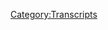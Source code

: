 {{Transcript
    | title         = [[548: May 5, 2003]]
    | caption       = [https://knowledgefight.libsyn.com/548-may-5-2003 Listen to this episode on Libsyn]
    | episodeNumber = [[548: May 5, 2003|548]]
    | length        = 01:23:13
}}

{{MessageBox
    | header     = Warning: Bot Generated Content
    | text       = This transcript was automatically generated by transcription software and likely contains many mistakes and misattributions. Please check the audio for definitive quotes, attribution, and context.
    | image      = N3yvass4myg91.webp
    | imagewidth = 50px
    | id         = warning
}}

{{TranscriptBlock
    | name      = Unknown Speaker
    | timestamp = 00:00:00.000
    | text      = N-N-N-N-N-N-N-Knowledge Fight
}}

{{TranscriptBlock
    | name      = Unknown Speaker
    | timestamp = 00:00:12.880
    | text      = Dan and Jordan, I am SWEATING
}}

{{TranscriptBlock
    | name      = Unknown Speaker
    | timestamp = 00:00:17.920
    | text      = knowledgefight.com, it's time to pray
}}

{{TranscriptBlock
    | name      = Unknown Speaker
    | timestamp = 00:00:21.079
    | text      = I have great respect for knowledge fight
}}

{{TranscriptBlock
    | name      = Unknown Speaker
    | timestamp = 00:00:23.760
    | text      = knowledge fight
}}

{{TranscriptBlock
    | name      = Unknown Speaker
    | timestamp = 00:00:24.760
    | text      = I'm sick of them posing as if they're the good guys
}}

{{TranscriptBlock
    | name      = Unknown Speaker
    | timestamp = 00:00:27.120
    | text      = saying we are the bad guys
}}

{{TranscriptBlock
    | name      = Unknown Speaker
    | timestamp = 00:00:28.679
    | text      = knowledge fight
}}

{{TranscriptBlock
    | name      = Unknown Speaker
    | timestamp = 00:00:30.000
    | text      = Dan and Jordan, knowledge fight
}}

{{TranscriptBlock
    | name      = Unknown Speaker
    | timestamp = 00:00:32.119
    | text      = RIDDLER, RIDDLER, RIDDLER
}}

{{TranscriptBlock
    | name      = Unknown Speaker
    | timestamp = 00:00:34.200
    | text      = I need, I need money
}}

{{TranscriptBlock
    | name      = Unknown Speaker
    | timestamp = 00:00:36.399
    | text      = RIDDLER, RIDDLER, RIDDLER
}}

{{TranscriptBlock
    | name      = Unknown Speaker
    | timestamp = 00:00:39.200
    | text      = Andy and Kansas, Andy and Kansas
}}

{{TranscriptBlock
    | name      = Unknown Speaker
    | timestamp = 00:00:42.079
    | text      = Stop it, Andy and Kansas, Andy and Kansas
}}

{{TranscriptBlock
    | name      = Unknown Speaker
    | timestamp = 00:00:44.600
    | text      = Andy and, Andy, it's time to pray
}}

{{TranscriptBlock
    | name      = Unknown Speaker
    | timestamp = 00:00:47.000
    | text      = Andy and Kansas, you're on the air, thanks for holding
}}

{{TranscriptBlock
    | name      = Unknown Speaker
    | timestamp = 00:00:49.240
    | text      = Hello Alex, I'm a victim caller, I'm a huge fan
}}

{{TranscriptBlock
    | name      = Unknown Speaker
    | timestamp = 00:00:51.679
    | text      = I love your room
}}

{{TranscriptBlock
    | name      = Unknown Speaker
    | timestamp = 00:00:52.880
    | text      = knowledgefight
}}

{{TranscriptBlock
    | name      = Unknown Speaker
    | timestamp = 00:00:53.880
    | text      = n-n-n-n-n-n-n-n-n-n-n-n-n-n-knowledgefight.com
}}

{{TranscriptBlock
    | name      = Unknown Speaker
    | timestamp = 00:00:56.880
    | text      = I love you
}}

{{TranscriptBlock
    | name      = Unknown Speaker
    | timestamp = 00:00:59.320
    | text      = Hey everybody, welcome back to Knowledge Fight, I'm Dan
}}

{{TranscriptBlock
    | name      = Unknown Speaker
    | timestamp = 00:01:01.359
    | text      = I'm Jordan
}}

{{TranscriptBlock
    | name      = Unknown Speaker
    | timestamp = 00:01:02.359
    | text      = We're a couple dudes, like to sit around, drink novelty beverages and talk a little bit about
}}

{{TranscriptBlock
    | name      = Unknown Speaker
    | timestamp = 00:01:05.159
    | text      = Alex Jones
}}

{{TranscriptBlock
    | name      = Unknown Speaker
    | timestamp = 00:01:06.159
    | text      = Oh indeed we are, Dan
}}

{{TranscriptBlock
    | name      = Unknown Speaker
    | timestamp = 00:01:07.439
    | text      = Jordan
}}

{{TranscriptBlock
    | name      = Unknown Speaker
    | timestamp = 00:01:08.439
    | text      = Dan
}}

{{TranscriptBlock
    | name      = Unknown Speaker
    | timestamp = 00:01:09.439
    | text      = Jordan
}}

{{TranscriptBlock
    | name      = Unknown Speaker
    | timestamp = 00:01:10.439
    | text      = Quick question for ya
}}

{{TranscriptBlock
    | name      = Unknown Speaker
    | timestamp = 00:01:11.439
    | text      = What's up?
}}

{{TranscriptBlock
    | name      = Unknown Speaker
    | timestamp = 00:01:12.439
    | text      = What's your bright spot today?
}}

{{TranscriptBlock
    | name      = Unknown Speaker
    | timestamp = 00:01:13.439
    | text      = My bright spot today is that I have been vaccinated
}}

{{TranscriptBlock
    | name      = Unknown Speaker
    | timestamp = 00:01:14.439
    | text      = Yay!
}}

{{TranscriptBlock
    | name      = Unknown Speaker
    | timestamp = 00:01:15.439
    | text      = I got it all taken care of and I'm okay
}}

{{TranscriptBlock
    | name      = Unknown Speaker
    | timestamp = 00:01:19.359
    | text      = Yes indeed
}}

{{TranscriptBlock
    | name      = Unknown Speaker
    | timestamp = 00:01:20.359
    | text      = At this point, it was an interesting weekend
}}

{{TranscriptBlock
    | name      = Unknown Speaker
    | timestamp = 00:01:22.920
    | text      = I actually, I got my date wrong and ended up getting the vaccine on Saturday
}}

{{TranscriptBlock
    | name      = Unknown Speaker
    | timestamp = 00:01:29.400
    | text      = Yes, yep
}}

{{TranscriptBlock
    | name      = Unknown Speaker
    | timestamp = 00:01:30.400
    | text      = And I had heard from some people, I had some friends who have gotten shot and they've told
}}

{{TranscriptBlock
    | name      = Unknown Speaker
    | timestamp = 00:01:36.840
    | text      = me about like, oh, you know, hey, the next day it's pretty bad or like I had a little
}}

{{TranscriptBlock
    | name      = Unknown Speaker
    | timestamp = 00:01:40.719
    | text      = bit of, you know, some, some effects
}}

{{TranscriptBlock
    | name      = Unknown Speaker
    | timestamp = 00:01:42.640
    | text      = Sure, sure, sure
}}

{{TranscriptBlock
    | name      = Unknown Speaker
    | timestamp = 00:01:43.640
    | text      = And so you were kind enough to drive me to get the vaccine and I went and immediately
}}

{{TranscriptBlock
    | name      = Unknown Speaker
    | timestamp = 00:01:50.400
    | text      = I was very cocky
}}

{{TranscriptBlock
    | name      = Unknown Speaker
    | timestamp = 00:01:51.400
    | text      = Oh!
}}

{{TranscriptBlock
    | name      = Unknown Speaker
    | timestamp = 00:01:52.400
    | text      = I was so cocky
}}

{{TranscriptBlock
    | name      = Unknown Speaker
    | timestamp = 00:01:53.400
    | text      = I was very much like, I'm not even having any side effects, I wanna, I wanna be part
}}

{{TranscriptBlock
    | name      = Unknown Speaker
    | timestamp = 00:01:57.519
    | text      = of the team, everybody's suffering through this
}}

{{TranscriptBlock
    | name      = Unknown Speaker
    | timestamp = 00:01:59.560
    | text      = I appreciated very much the hubris of saying, you know, I feel like I'm not even a part
}}

{{TranscriptBlock
    | name      = Unknown Speaker
    | timestamp = 00:02:05.799
    | text      = of the communal experience of the side effects
}}

{{TranscriptBlock
    | name      = Unknown Speaker
    | timestamp = 00:02:08.719
    | text      = Yeah
}}

{{TranscriptBlock
    | name      = Unknown Speaker
    | timestamp = 00:02:09.719
    | text      = And so that evening, Saturday evening, Wrestlemania was on
}}

{{TranscriptBlock
    | name      = Unknown Speaker
    | timestamp = 00:02:13.319
    | text      = Right
}}

{{TranscriptBlock
    | name      = Unknown Speaker
    | timestamp = 00:02:14.319
    | text      = Saturday and Sunday and it was the return of the live audience at a Wrestlemania and
}}

{{TranscriptBlock
    | name      = Unknown Speaker
    | timestamp = 00:02:19.199
    | text      = there was this weird resonance between, I got vaccinated on the same day as Wrestlemania
}}

{{TranscriptBlock
    | name      = Unknown Speaker
    | timestamp = 00:02:25.560
    | text      = is having crowds return
}}

{{TranscriptBlock
    | name      = Unknown Speaker
    | timestamp = 00:02:27.000
    | text      = Sure, sure
}}

{{TranscriptBlock
    | name      = Unknown Speaker
    | timestamp = 00:02:28.000
    | text      = There was sort of a swell of emotion of like normal, pseudo normalcy
}}

{{TranscriptBlock
    | name      = Unknown Speaker
    | timestamp = 00:02:33.280
    | text      = You can see the horizon
}}

{{TranscriptBlock
    | name      = Unknown Speaker
    | timestamp = 00:02:34.280
    | text      = You can see the horizon over there
}}

{{TranscriptBlock
    | name      = Unknown Speaker
    | timestamp = 00:02:35.280
    | text      = Yeah, yeah, yeah, yeah
}}

{{TranscriptBlock
    | name      = Unknown Speaker
    | timestamp = 00:02:36.280
    | text      = Yeah and so I was watching it and right at about 9.30 I got hit by a train of a fever
}}

{{TranscriptBlock
    | name      = Unknown Speaker
    | timestamp = 00:02:44.360
    | text      = Just a, just a locomotive and so I had a little bit of a fever through the end of Saturday
}}

{{TranscriptBlock
    | name      = Unknown Speaker
    | timestamp = 00:02:51.680
    | text      = night of Wrestlemania and went straight to bed and felt fine, Sunday really
}}

{{TranscriptBlock
    | name      = Unknown Speaker
    | timestamp = 00:02:56.960
    | text      = Yes
}}

{{TranscriptBlock
    | name      = Unknown Speaker
    | timestamp = 00:02:57.960
    | text      = But felt real stupid
}}

{{TranscriptBlock
    | name      = Unknown Speaker
    | timestamp = 00:02:58.960
    | text      = Well, I mean, Dan, you got your wish, you joined the communal experience of side effects
}}

{{TranscriptBlock
    | name      = Unknown Speaker
    | timestamp = 00:03:04.680
    | text      = Dan
}}

{{TranscriptBlock
    | name      = Unknown Speaker
    | timestamp = 00:03:05.680
    | text      = Yeah
}}

{{TranscriptBlock
    | name      = Unknown Speaker
    | timestamp = 00:03:06.680
    | text      = You and I are both fully vaccinated now
}}

{{TranscriptBlock
    | name      = Unknown Speaker
    | timestamp = 00:03:07.680
    | text      = I felt really stupid cause I was like looking at my texts to you and I was like, there's
}}

{{TranscriptBlock
    | name      = Unknown Speaker
    | timestamp = 00:03:11.680
    | text      = no side effects
}}

{{TranscriptBlock
    | name      = Unknown Speaker
    | timestamp = 00:03:12.680
    | text      = I'm fine
}}

{{TranscriptBlock
    | name      = Unknown Speaker
    | timestamp = 00:03:14.680
    | text      = It was very funny
}}

{{TranscriptBlock
    | name      = Unknown Speaker
    | timestamp = 00:03:15.840
    | text      = I'm a superman
}}

{{TranscriptBlock
    | name      = Unknown Speaker
    | timestamp = 00:03:16.840
    | text      = It was very funny, I didn't feel any like resentment towards you, I was just sitting
}}

{{TranscriptBlock
    | name      = Unknown Speaker
    | timestamp = 00:03:21.199
    | text      = there going like, oh, I've heard some people don't have side effects, maybe Dan will be
}}

{{TranscriptBlock
    | name      = Unknown Speaker
    | timestamp = 00:03:25.219
    | text      = one of the ones
}}

{{TranscriptBlock
    | name      = Unknown Speaker
    | timestamp = 00:03:26.219
    | text      = In the back of my mind I was like, something's gonna happen
}}

{{TranscriptBlock
    | name      = Unknown Speaker
    | timestamp = 00:03:29.319
    | text      = Yeah, it wasn't too bad too, like it wasn't even like a really bad fever, I'm just kind
}}

{{TranscriptBlock
    | name      = Unknown Speaker
    | timestamp = 00:03:33.840
    | text      = of weak
}}

{{TranscriptBlock
    | name      = Unknown Speaker
    | timestamp = 00:03:34.840
    | text      = Yeah
}}

{{TranscriptBlock
    | name      = Unknown Speaker
    | timestamp = 00:03:35.840
    | text      = I'm very soft and a little bit of a fever and I was just like, I need to put on a little
}}

{{TranscriptBlock
    | name      = Unknown Speaker
    | timestamp = 00:03:42.360
    | text      = hat, a little bedtime hat
}}

{{TranscriptBlock
    | name      = Unknown Speaker
    | timestamp = 00:03:43.800
    | text      = A little bedclothes, nice little sleepy time tea
}}

{{TranscriptBlock
    | name      = Unknown Speaker
    | timestamp = 00:03:46.759
    | text      = Yeah, and so also, I just feel like I should do this, a little review of Wrestlemania
}}

{{TranscriptBlock
    | name      = Unknown Speaker
    | timestamp = 00:03:53.039
    | text      = Sure, sure, of course
}}

{{TranscriptBlock
    | name      = Unknown Speaker
    | timestamp = 00:03:54.039
    | text      = Boo
}}

{{TranscriptBlock
    | name      = Unknown Speaker
    | timestamp = 00:03:55.039
    | text      = That was a very little review
}}

{{TranscriptBlock
    | name      = Unknown Speaker
    | timestamp = 00:03:57.680
    | text      = Yeah
}}

{{TranscriptBlock
    | name      = Unknown Speaker
    | timestamp = 00:03:58.680
    | text      = Wow
}}

{{TranscriptBlock
    | name      = Unknown Speaker
    | timestamp = 00:03:59.680
    | text      = Real bad?
}}

{{TranscriptBlock
    | name      = Unknown Speaker
    | timestamp = 00:04:00.680
    | text      = Mm
}}

{{TranscriptBlock
    | name      = Unknown Speaker
    | timestamp = 00:04:01.680
    | text      = How did, we had a conversation about Bray Wyatt and his nonsense, did they do what
}}

{{TranscriptBlock
    | name      = Unknown Speaker
    | timestamp = 00:04:08.520
    | text      = we, I surmised that they would do a movie like that, where they go inside of a, nope
}}

{{TranscriptBlock
    | name      = Unknown Speaker
    | timestamp = 00:04:14.479
    | text      = What happened?
}}

{{TranscriptBlock
    | name      = Unknown Speaker
    | timestamp = 00:04:15.620
    | text      = So for the listeners who don't watch wrestling, Bray Wyatt was a guy who was a swamp hillbilly
}}

{{TranscriptBlock
    | name      = Unknown Speaker
    | timestamp = 00:04:21.319
    | text      = cult leader
}}

{{TranscriptBlock
    | name      = Unknown Speaker
    | timestamp = 00:04:22.319
    | text      = Sure
}}

{{TranscriptBlock
    | name      = Unknown Speaker
    | timestamp = 00:04:23.319
    | text      = And was a lot of fun
}}

{{TranscriptBlock
    | name      = Unknown Speaker
    | timestamp = 00:04:24.319
    | text      = Unofficial mascot of this podcast, I believe
}}

{{TranscriptBlock
    | name      = Unknown Speaker
    | timestamp = 00:04:26.839
    | text      = Sure, yeah
}}

{{TranscriptBlock
    | name      = Unknown Speaker
    | timestamp = 00:04:27.839
    | text      = Our first tweet was, yeah, yeah, yeah
}}

{{TranscriptBlock
    | name      = Unknown Speaker
    | timestamp = 00:04:29.839
    | text      = No, I don't think that was our first tweet, but it was the first one I tagged Alex Jones
}}

{{TranscriptBlock
    | name      = Unknown Speaker
    | timestamp = 00:04:33.579
    | text      = in
}}

{{TranscriptBlock
    | name      = Unknown Speaker
    | timestamp = 00:04:34.579
    | text      = Yes, yeah, yeah
}}

{{TranscriptBlock
    | name      = Unknown Speaker
    | timestamp = 00:04:35.579
    | text      = He was on Twitter
}}

{{TranscriptBlock
    | name      = Unknown Speaker
    | timestamp = 00:04:36.579
    | text      = Yeah, yeah, yeah, yeah
}}

{{TranscriptBlock
    | name      = Unknown Speaker
    | timestamp = 00:04:37.579
    | text      = So he used to be a swamp hillbilly cult leader, and that was a lot of fun, he gave rambling
}}

{{TranscriptBlock
    | name      = Unknown Speaker
    | timestamp = 00:04:41.759
    | text      = sermons, and then he went away and he came back as a children's TV show host
}}

{{TranscriptBlock
    | name      = Unknown Speaker
    | timestamp = 00:04:48.800
    | text      = Sure
}}

{{TranscriptBlock
    | name      = Unknown Speaker
    | timestamp = 00:04:49.800
    | text      = It was a little bit creepy
}}

{{TranscriptBlock
    | name      = Unknown Speaker
    | timestamp = 00:04:50.800
    | text      = Sure
}}

{{TranscriptBlock
    | name      = Unknown Speaker
    | timestamp = 00:04:51.800
    | text      = At the Firefly Funhouse, and then he also was possessed by a demon called the Fiend
}}

{{TranscriptBlock
    | name      = Unknown Speaker
    | timestamp = 00:04:55.480
    | text      = Right
}}

{{TranscriptBlock
    | name      = Unknown Speaker
    | timestamp = 00:04:56.480
    | text      = That made him nearly indestructible, and there's a bunch of convoluted nonsense storytelling
}}

{{TranscriptBlock
    | name      = Unknown Speaker
    | timestamp = 00:05:00.839
    | text      = Of course
}}

{{TranscriptBlock
    | name      = Unknown Speaker
    | timestamp = 00:05:01.839
    | text      = Then at last year's Wrestlemania, they did a cinematic movie type match, where it was
}}

{{TranscriptBlock
    | name      = Unknown Speaker
    | timestamp = 00:05:06.199
    | text      = called a Firefly Funhouse match
}}

{{TranscriptBlock
    | name      = Unknown Speaker
    | timestamp = 00:05:07.639
    | text      = Sure
}}

{{TranscriptBlock
    | name      = Unknown Speaker
    | timestamp = 00:05:08.639
    | text      = Where the Fiend deconstructed John Cena's ego in his entire career
}}

{{TranscriptBlock
    | name      = Unknown Speaker
    | timestamp = 00:05:12.560
    | text      = Right
}}

{{TranscriptBlock
    | name      = Unknown Speaker
    | timestamp = 00:05:13.560
    | text      = Through a weird psychological deconstruct- it was amazing
}}

{{TranscriptBlock
    | name      = Unknown Speaker
    | timestamp = 00:05:16.040
    | text      = No, no, we- I watched it, this is one of the few things about wrestling that I've ever
}}

{{TranscriptBlock
    | name      = Unknown Speaker
    | timestamp = 00:05:20.399
    | text      = watched, we watched it together, and I told you this was actually very, very good
}}

{{TranscriptBlock
    | name      = Unknown Speaker
    | timestamp = 00:05:24.079
    | text      = It was a lot of fun, so over the course of this year, the Fiend, the demon guy, he got
}}

{{TranscriptBlock
    | name      = Unknown Speaker
    | timestamp = 00:05:31.740
    | text      = burned alive
}}

{{TranscriptBlock
    | name      = Unknown Speaker
    | timestamp = 00:05:32.839
    | text      = Sure, sure
}}

{{TranscriptBlock
    | name      = Unknown Speaker
    | timestamp = 00:05:33.839
    | text      = Randy
}}

{{TranscriptBlock
    | name      = Unknown Speaker
    | timestamp = 00:05:34.839
    | text      = Professional wrestling, correct?
}}

{{TranscriptBlock
    | name      = Unknown Speaker
    | timestamp = 00:05:35.839
    | text      = Okay
}}

{{TranscriptBlock
    | name      = Unknown Speaker
    | timestamp = 00:05:36.839
    | text      = Randy Orton set him on fire, and burned him alive, and he disappeared for a bit, but by
}}

{{TranscriptBlock
    | name      = Unknown Speaker
    | timestamp = 00:05:41.759
    | text      = that point, he had indoctrinated Alexa Bliss, who was another character on the show
}}

{{TranscriptBlock
    | name      = Unknown Speaker
    | timestamp = 00:05:45.879
    | text      = Sure
}}

{{TranscriptBlock
    | name      = Unknown Speaker
    | timestamp = 00:05:46.879
    | text      = Sure
}}

{{TranscriptBlock
    | name      = Unknown Speaker
    | timestamp = 00:05:47.879
    | text      = Into the dark arts, or the evil
}}

{{TranscriptBlock
    | name      = Unknown Speaker
    | timestamp = 00:05:48.879
    | text      = Naturally
}}

{{TranscriptBlock
    | name      = Unknown Speaker
    | timestamp = 00:05:49.879
    | text      = Or whatever
}}

{{TranscriptBlock
    | name      = Unknown Speaker
    | timestamp = 00:05:50.879
    | text      = Yeah, whatever it is they do
}}

{{TranscriptBlock
    | name      = Unknown Speaker
    | timestamp = 00:05:51.879
    | text      = And so she was sort of pestering Randy Orton, and throwing fireballs at him, because she
}}

{{TranscriptBlock
    | name      = Unknown Speaker
    | timestamp = 00:05:55.360
    | text      = can throw fireballs now
}}

{{TranscriptBlock
    | name      = Unknown Speaker
    | timestamp = 00:05:56.360
    | text      = Well yeah, but why not?
}}

{{TranscriptBlock
    | name      = Unknown Speaker
    | timestamp = 00:05:57.360
    | text      = Sure
}}

{{TranscriptBlock
    | name      = Unknown Speaker
    | timestamp = 00:05:58.360
    | text      = You burned a man alive, you might as well give his buddy the ability to throw fireballs
}}

{{TranscriptBlock
    | name      = Unknown Speaker
    | timestamp = 00:06:03.560
    | text      = So at the last pay-per-view, Alexa Bliss had talked Randy Orton into a match with her
}}

{{TranscriptBlock
    | name      = Unknown Speaker
    | timestamp = 00:06:08.560
    | text      = Sure
}}

{{TranscriptBlock
    | name      = Unknown Speaker
    | timestamp = 00:06:09.560
    | text      = And of course, this was all a trap
}}

{{TranscriptBlock
    | name      = Unknown Speaker
    | timestamp = 00:06:10.560
    | text      = Well yeah, she shoots fire
}}

{{TranscriptBlock
    | name      = Unknown Speaker
    | timestamp = 00:06:12.439
    | text      = And the Fiend came back, and he was all burned and everything
}}

{{TranscriptBlock
    | name      = Unknown Speaker
    | timestamp = 00:06:15.120
    | text      = Okay, alright
}}

{{TranscriptBlock
    | name      = Unknown Speaker
    | timestamp = 00:06:16.120
    | text      = Charred up, and like, oh my god, he's a zombie, he's back
}}

{{TranscriptBlock
    | name      = Unknown Speaker
    | timestamp = 00:06:20.040
    | text      = Sure, sure, sure
}}

{{TranscriptBlock
    | name      = Unknown Speaker
    | timestamp = 00:06:21.040
    | text      = You will be visited by three other ghosts immediately following this one
}}

{{TranscriptBlock
    | name      = Unknown Speaker
    | timestamp = 00:06:24.680
    | text      = Yes
}}

{{TranscriptBlock
    | name      = Unknown Speaker
    | timestamp = 00:06:25.680
    | text      = Yeah, yeah
}}

{{TranscriptBlock
    | name      = Unknown Speaker
    | timestamp = 00:06:26.680
    | text      = So at this WrestleMania, on night two, they had the match between the Fiend and Randy
}}

{{TranscriptBlock
    | name      = Unknown Speaker
    | timestamp = 00:06:31.240
    | text      = Orton, and it was like, what the fuck is this gonna be?
}}

{{TranscriptBlock
    | name      = Unknown Speaker
    | timestamp = 00:06:33.399
    | text      = They've already burned him to death
}}

{{TranscriptBlock
    | name      = Unknown Speaker
    | timestamp = 00:06:35.319
    | text      = Yeah, yeah, so I would say, you know
}}

{{TranscriptBlock
    | name      = Unknown Speaker
    | timestamp = 00:06:37.199
    | text      = A wrestling match
}}

{{TranscriptBlock
    | name      = Unknown Speaker
    | timestamp = 00:06:38.199
    | text      = A chalk and ash bone match
}}

{{TranscriptBlock
    | name      = Unknown Speaker
    | timestamp = 00:06:41.439
    | text      = I was like, this is so stupid
}}

{{TranscriptBlock
    | name      = Unknown Speaker
    | timestamp = 00:06:44.839
    | text      = And so actually, during the pre-show of night one, I was yelling at the screen, open with
}}

{{TranscriptBlock
    | name      = Unknown Speaker
    | timestamp = 00:06:50.959
    | text      = the Fiend match you cowards!
}}

{{TranscriptBlock
    | name      = Unknown Speaker
    | timestamp = 00:06:53.160
    | text      = Yeah
}}

{{TranscriptBlock
    | name      = Unknown Speaker
    | timestamp = 00:06:54.160
    | text      = Because it's the worst idea, why would you ever open the show with that match?
}}

{{TranscriptBlock
    | name      = Unknown Speaker
    | timestamp = 00:06:58.920
    | text      = Oh, it's a terrible idea
}}

{{TranscriptBlock
    | name      = Unknown Speaker
    | timestamp = 00:06:59.920
    | text      = And they opened the show with that match
}}

{{TranscriptBlock
    | name      = Unknown Speaker
    | timestamp = 00:07:01.199
    | text      = They did not
}}

{{TranscriptBlock
    | name      = Unknown Speaker
    | timestamp = 00:07:02.199
    | text      = And it was so dumb
}}

{{TranscriptBlock
    | name      = Unknown Speaker
    | timestamp = 00:07:03.199
    | text      = They opened the show with that match, that's a terrible idea
}}

{{TranscriptBlock
    | name      = Unknown Speaker
    | timestamp = 00:07:05.800
    | text      = Yeah
}}

{{TranscriptBlock
    | name      = Unknown Speaker
    | timestamp = 00:07:06.800
    | text      = Oh my god
}}

{{TranscriptBlock
    | name      = Unknown Speaker
    | timestamp = 00:07:07.800
    | text      = It was really bad
}}

{{TranscriptBlock
    | name      = Unknown Speaker
    | timestamp = 00:07:08.800
    | text      = Oh boy
}}

{{TranscriptBlock
    | name      = Unknown Speaker
    | timestamp = 00:07:09.800
    | text      = Yep, and it started with Bray Wyatt as the Fiend, charred, walking down the hallway
}}

{{TranscriptBlock
    | name      = Unknown Speaker
    | timestamp = 00:07:15.740
    | text      = And as he walked down the hallway, all the char dropped off him and he was magically
}}

{{TranscriptBlock
    | name      = Unknown Speaker
    | timestamp = 00:07:21.399
    | text      = healed
}}

{{TranscriptBlock
    | name      = Unknown Speaker
    | timestamp = 00:07:22.399
    | text      = And he regenerated?
}}

{{TranscriptBlock
    | name      = Unknown Speaker
    | timestamp = 00:07:23.399
    | text      = Yeah
}}

{{TranscriptBlock
    | name      = Unknown Speaker
    | timestamp = 00:07:24.399
    | text      = He regenerated?
}}

{{TranscriptBlock
    | name      = Unknown Speaker
    | timestamp = 00:07:25.399
    | text      = Oh man
}}

{{TranscriptBlock
    | name      = Unknown Speaker
    | timestamp = 00:07:26.399
    | text      = Yep
}}

{{TranscriptBlock
    | name      = Unknown Speaker
    | timestamp = 00:07:27.399
    | text      = Oh shit, that should have been on Easter
}}

{{TranscriptBlock
    | name      = Unknown Speaker
    | timestamp = 00:07:28.399
    | text      = Should have been on Easter
}}

{{TranscriptBlock
    | name      = Unknown Speaker
    | timestamp = 00:07:29.399
    | text      = The Fiend comes back on Easter Sunday?
}}

{{TranscriptBlock
    | name      = Unknown Speaker
    | timestamp = 00:07:32.319
    | text      = That's the way you do it
}}

{{TranscriptBlock
    | name      = Unknown Speaker
    | timestamp = 00:07:33.319
    | text      = I would explain what happened in the match, but I don't really understand it and it was
}}

{{TranscriptBlock
    | name      = Unknown Speaker
    | timestamp = 00:07:37.279
    | text      = dumb
}}

{{TranscriptBlock
    | name      = Unknown Speaker
    | timestamp = 00:07:38.279
    | text      = I will say my high point, and this is damning the Wrestlemania with faint praise, my high
}}

{{TranscriptBlock
    | name      = Unknown Speaker
    | timestamp = 00:07:43.079
    | text      = point was the rapper Bad Bunny
}}

{{TranscriptBlock
    | name      = Unknown Speaker
    | timestamp = 00:07:46.319
    | text      = I have been hearing a lot of people say positive things about a rapper who did some flips
}}

{{TranscriptBlock
    | name      = Unknown Speaker
    | timestamp = 00:07:51.199
    | text      = Yes, that was on night one, it might have been when my fever was setting in, but he
}}

{{TranscriptBlock
    | name      = Unknown Speaker
    | timestamp = 00:07:56.279
    | text      = killed it
}}

{{TranscriptBlock
    | name      = Unknown Speaker
    | timestamp = 00:07:57.279
    | text      = It was a lot of fun to watch him have just the best time
}}

{{TranscriptBlock
    | name      = Unknown Speaker
    | timestamp = 00:08:01.800
    | text      = Clearly he was having a lot of fun
}}

{{TranscriptBlock
    | name      = Unknown Speaker
    | timestamp = 00:08:05.240
    | text      = That didn't happen, I checked with some people before the show and they were like no, Bad
}}

{{TranscriptBlock
    | name      = Unknown Speaker
    | timestamp = 00:08:09.800
    | text      = Bunny's never been on Wrestlemania, Dan just had a terrible fever
}}

{{TranscriptBlock
    | name      = Unknown Speaker
    | timestamp = 00:08:12.680
    | text      = Oh shit
}}

{{TranscriptBlock
    | name      = Unknown Speaker
    | timestamp = 00:08:13.680
    | text      = Dan, your fever was so bad, your brain was torturing itself
}}

{{TranscriptBlock
    | name      = Unknown Speaker
    | timestamp = 00:08:17.699
    | text      = On night two they had a great video, like a little piece where Bad Bunny comes walking
}}

{{TranscriptBlock
    | name      = Unknown Speaker
    | timestamp = 00:08:22.959
    | text      = up onto a street and Triple H is standing there with a briefcase and he's like you did
}}

{{TranscriptBlock
    | name      = Unknown Speaker
    | timestamp = 00:08:29.000
    | text      = great at Wrestlemania, now you go do what you do
}}

{{TranscriptBlock
    | name      = Unknown Speaker
    | timestamp = 00:08:31.459
    | text      = Oh god no
}}

{{TranscriptBlock
    | name      = Unknown Speaker
    | timestamp = 00:08:32.759
    | text      = So he hands him the briefcase and he's got a microphone
}}

{{TranscriptBlock
    | name      = Unknown Speaker
    | timestamp = 00:08:34.840
    | text      = No no no no no no no no no no no no no no no no no no no no no no no no no no no no
}}

{{TranscriptBlock
    | name      = Unknown Speaker
    | timestamp = 00:08:40.240
    | text      = I don't even know anything about Bad Bunny's music and I have been won over, he seems charming
}}

{{TranscriptBlock
    | name      = Unknown Speaker
    | timestamp = 00:08:44.240
    | text      = Anyway, this has been my protracted bright spot, how about you Jordan
}}

{{TranscriptBlock
    | name      = Unknown Speaker
    | timestamp = 00:08:47.480
    | text      = Dan, my bright spot of all things, there's a new TV show called Made for Love
}}

{{TranscriptBlock
    | name      = Unknown Speaker
    | timestamp = 00:08:53.360
    | text      = Features someone who's burned to death, comes back
}}

{{TranscriptBlock
    | name      = Unknown Speaker
    | timestamp = 00:08:57.879
    | text      = Close, surprisingly close, it's like a, you know, tech billionaire, he does some stuff,
}}

{{TranscriptBlock
    | name      = Unknown Speaker
    | timestamp = 00:09:05.299
    | text      = it's quite funny, but the main thing is Ray Romano is incredible in it
}}

{{TranscriptBlock
    | name      = Unknown Speaker
    | timestamp = 00:09:10.000
    | text      = Oh yeah
}}

{{TranscriptBlock
    | name      = Unknown Speaker
    | timestamp = 00:09:11.000
    | text      = He has turned himself into an actor with a, with a capital Taur
}}

{{TranscriptBlock
    | name      = Unknown Speaker
    | timestamp = 00:09:15.879
    | text      = I think he's always been pretty good
}}

{{TranscriptBlock
    | name      = Unknown Speaker
    | timestamp = 00:09:16.879
    | text      = He's always been pretty good, but you wouldn't expect everybody loves Raymond to be this
}}

{{TranscriptBlock
    | name      = Unknown Speaker
    | timestamp = 00:09:20.740
    | text      = guy and to pull it off as well as he does
}}

{{TranscriptBlock
    | name      = Unknown Speaker
    | timestamp = 00:09:23.139
    | text      = I don't know, have you seen Men of a Certain Age?
}}

{{TranscriptBlock
    | name      = Unknown Speaker
    | timestamp = 00:09:25.000
    | text      = That was pretty good
}}

{{TranscriptBlock
    | name      = Unknown Speaker
    | timestamp = 00:09:26.000
    | text      = Was it?
}}

{{TranscriptBlock
    | name      = Unknown Speaker
    | timestamp = 00:09:27.000
    | text      = Was it Andre Brauer?
}}

{{TranscriptBlock
    | name      = Unknown Speaker
    | timestamp = 00:09:28.000
    | text      = Wait, Men of a Certain Age, which age?
}}

{{TranscriptBlock
    | name      = Unknown Speaker
    | timestamp = 00:09:30.120
    | text      = Yeah, Ray Romano, Quantum Leap Guy, Scott Bakula
}}

{{TranscriptBlock
    | name      = Unknown Speaker
    | timestamp = 00:09:34.080
    | text      = Scott Bakula is still alive?
}}

{{TranscriptBlock
    | name      = Unknown Speaker
    | timestamp = 00:09:36.120
    | text      = It was a while back, there was a show, I remember
}}

{{TranscriptBlock
    | name      = Unknown Speaker
    | timestamp = 00:09:38.120
    | text      = Scott Bakula was alive a while back?
}}

{{TranscriptBlock
    | name      = Unknown Speaker
    | timestamp = 00:09:39.759
    | text      = He was of a certain age
}}

{{TranscriptBlock
    | name      = Unknown Speaker
    | timestamp = 00:09:41.120
    | text      = I remember that show being alright, I might be wrong about that
}}

{{TranscriptBlock
    | name      = Unknown Speaker
    | timestamp = 00:09:45.679
    | text      = Wait, it was a show?
}}

{{TranscriptBlock
    | name      = Unknown Speaker
    | timestamp = 00:09:46.679
    | text      = Yeah
}}

{{TranscriptBlock
    | name      = Unknown Speaker
    | timestamp = 00:09:47.679
    | text      = I thought it was like a
}}

{{TranscriptBlock
    | name      = Unknown Speaker
    | timestamp = 00:09:48.679
    | text      = It was on like USA
}}

{{TranscriptBlock
    | name      = Unknown Speaker
    | timestamp = 00:09:49.679
    | text      = I thought it was like the Deep Impact to Wild Hogs's Armageddon if you will
}}

{{TranscriptBlock
    | name      = Unknown Speaker
    | timestamp = 00:09:53.840
    | text      = You know, Men of a Certain Age and Wild Hogs both came out the same year kind of thing
}}

{{TranscriptBlock
    | name      = Unknown Speaker
    | timestamp = 00:09:57.720
    | text      = There's thematic overlap
}}

{{TranscriptBlock
    | name      = Unknown Speaker
    | timestamp = 00:09:59.720
    | text      = Sure
}}

{{TranscriptBlock
    | name      = Unknown Speaker
    | timestamp = 00:10:00.720
    | text      = Aging
}}

{{TranscriptBlock
    | name      = Unknown Speaker
    | timestamp = 00:10:01.720
    | text      = Anyway
}}

{{TranscriptBlock
    | name      = Unknown Speaker
    | timestamp = 00:10:02.720
    | text      = Okay
}}

{{TranscriptBlock
    | name      = Unknown Speaker
    | timestamp = 00:10:03.720
    | text      = Jordan
}}

{{TranscriptBlock
    | name      = Unknown Speaker
    | timestamp = 00:10:04.720
    | text      = Yes?
}}

{{TranscriptBlock
    | name      = Unknown Speaker
    | timestamp = 00:10:05.720
    | text      = Today we have an episode to go over
}}

{{TranscriptBlock
    | name      = Unknown Speaker
    | timestamp = 00:10:06.919
    | text      = Oh we do
}}

{{TranscriptBlock
    | name      = Unknown Speaker
    | timestamp = 00:10:07.919
    | text      = Yup
}}

{{TranscriptBlock
    | name      = Unknown Speaker
    | timestamp = 00:10:08.919
    | text      = Was that what we were doing?
}}

{{TranscriptBlock
    | name      = Unknown Speaker
    | timestamp = 00:10:09.919
    | text      = So I had this weekend of, you know, sort of recovery and what have you and convalescence
}}

{{TranscriptBlock
    | name      = Unknown Speaker
    | timestamp = 00:10:16.480
    | text      = Even though I probably wasn't nearly as, you know, in need of that as I might have thought
}}

{{TranscriptBlock
    | name      = Unknown Speaker
    | timestamp = 00:10:22.559
    | text      = I might need to be
}}

{{TranscriptBlock
    | name      = Unknown Speaker
    | timestamp = 00:10:24.679
    | text      = I appreciate everybody allowing us, you know, being cool about Monday on Wednesday this
}}

{{TranscriptBlock
    | name      = Unknown Speaker
    | timestamp = 00:10:29.200
    | text      = week
}}

{{TranscriptBlock
    | name      = Unknown Speaker
    | timestamp = 00:10:30.200
    | text      = But as I was getting back to work I was like, I don't want to do this stuff
}}

{{TranscriptBlock
    | name      = Unknown Speaker
    | timestamp = 00:10:36.919
    | text      = Like I didn't want to look at the present day
}}

{{TranscriptBlock
    | name      = Unknown Speaker
    | timestamp = 00:10:39.399
    | text      = There have been some shootings and, you know, police involved shooting in Minneapolis
}}

{{TranscriptBlock
    | name      = Unknown Speaker
    | timestamp = 00:10:46.240
    | text      = And I just, I just didn't have the stomach to jump right back into that with Alex
}}

{{TranscriptBlock
    | name      = Unknown Speaker
    | timestamp = 00:10:51.419
    | text      = And so I decided we're going back to 2003
}}

{{TranscriptBlock
    | name      = Unknown Speaker
    | timestamp = 00:10:54.000
    | text      = Okay
}}

{{TranscriptBlock
    | name      = Unknown Speaker
    | timestamp = 00:10:55.000
    | text      = We're going to dip our toes back in
}}

{{TranscriptBlock
    | name      = Unknown Speaker
    | timestamp = 00:10:56.840
    | text      = We'll deal with the present day on Friday
}}

{{TranscriptBlock
    | name      = Unknown Speaker
    | timestamp = 00:10:58.559
    | text      = Sure
}}

{{TranscriptBlock
    | name      = Unknown Speaker
    | timestamp = 00:10:59.559
    | text      = But I needed to have something that had a little bit less stakes in order to dive back
}}

{{TranscriptBlock
    | name      = Unknown Speaker
    | timestamp = 00:11:05.179
    | text      = in on
}}

{{TranscriptBlock
    | name      = Unknown Speaker
    | timestamp = 00:11:06.179
    | text      = And we'll talk about that here in just a moment
}}

{{TranscriptBlock
    | name      = Unknown Speaker
    | timestamp = 00:11:08.039
    | text      = But before we do we've got to take a moment to say thank you to some folks who have signed
}}

{{TranscriptBlock
    | name      = Unknown Speaker
    | timestamp = 00:11:10.639
    | text      = up and are supporting the show
}}

{{TranscriptBlock
    | name      = Unknown Speaker
    | timestamp = 00:11:11.720
    | text      = That's a great idea
}}

{{TranscriptBlock
    | name      = Unknown Speaker
    | timestamp = 00:11:12.720
    | text      = So first, Scatman AKA Dan, thank you so much
}}

{{TranscriptBlock
    | name      = Unknown Speaker
    | timestamp = 00:11:15.960
    | text      = You are now a policy wonk
}}

{{TranscriptBlock
    | name      = Unknown Speaker
    | timestamp = 00:11:16.960
    | text      = I'm a policy wonk
}}

{{TranscriptBlock
    | name      = Unknown Speaker
    | timestamp = 00:11:18.360
    | text      = Thanks Scatman AKA Dan
}}

{{TranscriptBlock
    | name      = Unknown Speaker
    | timestamp = 00:11:20.039
    | text      = This is a good point for me to also apologize
}}

{{TranscriptBlock
    | name      = Unknown Speaker
    | timestamp = 00:11:22.500
    | text      = It has been brought up to me that I did say on an early episode that if we ever made it
}}

{{TranscriptBlock
    | name      = Unknown Speaker
    | timestamp = 00:11:27.019
    | text      = to a point where we were comfortable doing this podcast
}}

{{TranscriptBlock
    | name      = Unknown Speaker
    | timestamp = 00:11:29.679
    | text      = Oh no, we don't bring that up anymore
}}

{{TranscriptBlock
    | name      = Unknown Speaker
    | timestamp = 00:11:31.320
    | text      = That I would change my name legally to Scatman
}}

{{TranscriptBlock
    | name      = Unknown Speaker
    | timestamp = 00:11:33.559
    | text      = We don't bring that up anymore
}}

{{TranscriptBlock
    | name      = Unknown Speaker
    | timestamp = 00:11:35.039
    | text      = I'm not going to be able to do that
}}

{{TranscriptBlock
    | name      = Unknown Speaker
    | timestamp = 00:11:36.600
    | text      = Well, we were not expecting it
}}

{{TranscriptBlock
    | name      = Unknown Speaker
    | timestamp = 00:11:39.159
    | text      = Yes
}}

{{TranscriptBlock
    | name      = Unknown Speaker
    | timestamp = 00:11:40.159
    | text      = We were putting, we were putting a lot of money on not making any money
}}

{{TranscriptBlock
    | name      = Unknown Speaker
    | timestamp = 00:11:44.799
    | text      = I do keep open the possibility of a Scatman John tattoo or just his mustache
}}

{{TranscriptBlock
    | name      = Unknown Speaker
    | timestamp = 00:11:50.159
    | text      = Oh yeah
}}

{{TranscriptBlock
    | name      = Unknown Speaker
    | timestamp = 00:11:51.159
    | text      = Next, Willard Wonka in the policy factory
}}

{{TranscriptBlock
    | name      = Unknown Speaker
    | timestamp = 00:11:53.559
    | text      = Thank you so much, you are now a policy wonk
}}

{{TranscriptBlock
    | name      = Unknown Speaker
    | timestamp = 00:11:55.559
    | text      = I'm a policy wonk
}}

{{TranscriptBlock
    | name      = Unknown Speaker
    | timestamp = 00:11:56.720
    | text      = Thanks Willard Wonka
}}

{{TranscriptBlock
    | name      = Unknown Speaker
    | timestamp = 00:11:57.720
    | text      = Next, Courtney B, not a walk-in but I was in a Nelly song
}}

{{TranscriptBlock
    | name      = Unknown Speaker
    | timestamp = 00:12:01.919
    | text      = Thank you so much, you are now a policy wonk
}}

{{TranscriptBlock
    | name      = Unknown Speaker
    | timestamp = 00:12:03.720
    | text      = I'm a policy wonk
}}

{{TranscriptBlock
    | name      = Unknown Speaker
    | timestamp = 00:12:04.840
    | text      = Thanks Courtney
}}

{{TranscriptBlock
    | name      = Unknown Speaker
    | timestamp = 00:12:05.840
    | text      = Good to know that is not a walk-in
}}

{{TranscriptBlock
    | name      = Unknown Speaker
    | timestamp = 00:12:07.399
    | text      = That's not a walk-in
}}

{{TranscriptBlock
    | name      = Unknown Speaker
    | timestamp = 00:12:08.399
    | text      = No
}}

{{TranscriptBlock
    | name      = Unknown Speaker
    | timestamp = 00:12:09.399
    | text      = No
}}

{{TranscriptBlock
    | name      = Unknown Speaker
    | timestamp = 00:12:10.399
    | text      = You know Courtney B telling me about a party up in NYC
}}

{{TranscriptBlock
    | name      = Unknown Speaker
    | timestamp = 00:12:12.120
    | text      = I don't
}}

{{TranscriptBlock
    | name      = Unknown Speaker
    | timestamp = 00:12:13.120
    | text      = Gotta make it damn right
}}

{{TranscriptBlock
    | name      = Unknown Speaker
    | timestamp = 00:12:14.120
    | text      = I don't
}}

{{TranscriptBlock
    | name      = Unknown Speaker
    | timestamp = 00:12:15.120
    | text      = First flight, first flight, first flight
}}

{{TranscriptBlock
    | name      = Unknown Speaker
    | timestamp = 00:12:16.120
    | text      = Ah, come on
}}

{{TranscriptBlock
    | name      = Unknown Speaker
    | timestamp = 00:12:17.120
    | text      = Mix the Vanna White
}}

{{TranscriptBlock
    | name      = Unknown Speaker
    | timestamp = 00:12:18.120
    | text      = I don't know
}}

{{TranscriptBlock
    | name      = Unknown Speaker
    | timestamp = 00:12:19.120
    | text      = I'm never going to understand it
}}

{{TranscriptBlock
    | name      = Unknown Speaker
    | timestamp = 00:12:20.120
    | text      = I'm never going to understand it
}}

{{TranscriptBlock
    | name      = Unknown Speaker
    | timestamp = 00:12:21.799
    | text      = The world still thought Nelly was a good idea
}}

{{TranscriptBlock
    | name      = Unknown Speaker
    | timestamp = 00:12:24.240
    | text      = Must be the money
}}

{{TranscriptBlock
    | name      = Unknown Speaker
    | timestamp = 00:12:25.240
    | text      = They really did
}}

{{TranscriptBlock
    | name      = Unknown Speaker
    | timestamp = 00:12:26.240
    | text      = That's a great song
}}

{{TranscriptBlock
    | name      = Unknown Speaker
    | timestamp = 00:12:27.399
    | text      = Okay
}}

{{TranscriptBlock
    | name      = Unknown Speaker
    | timestamp = 00:12:28.399
    | text      = Anyway, uh, Toko, thank you so much, you are now a policy wonk
}}

{{TranscriptBlock
    | name      = Unknown Speaker
    | timestamp = 00:12:30.960
    | text      = I'm a policy wonk
}}

{{TranscriptBlock
    | name      = Unknown Speaker
    | timestamp = 00:12:31.960
    | text      = Thanks Toko
}}

{{TranscriptBlock
    | name      = Unknown Speaker
    | timestamp = 00:12:32.960
    | text      = Thank you
}}

{{TranscriptBlock
    | name      = Unknown Speaker
    | timestamp = 00:12:33.960
    | text      = Next, Davey Pancakes, thank you so much, you are now a policy wonk
}}

{{TranscriptBlock
    | name      = Unknown Speaker
    | timestamp = 00:12:36.320
    | text      = I'm a policy wonk
}}

{{TranscriptBlock
    | name      = Unknown Speaker
    | timestamp = 00:12:37.320
    | text      = Thanks, Davey Pancakes
}}

{{TranscriptBlock
    | name      = Unknown Speaker
    | timestamp = 00:12:38.440
    | text      = Thank you
}}

{{TranscriptBlock
    | name      = Unknown Speaker
    | timestamp = 00:12:39.440
    | text      = Next, evil commie feminist witch definitely coming for your guns, thank you so much,
}}

{{TranscriptBlock
    | name      = Unknown Speaker
    | timestamp = 00:12:42.639
    | text      = you are now a policy wonk
}}

{{TranscriptBlock
    | name      = Unknown Speaker
    | timestamp = 00:12:43.919
    | text      = I'm a policy wonk
}}

{{TranscriptBlock
    | name      = Unknown Speaker
    | timestamp = 00:12:44.919
    | text      = Thank you very much
}}

{{TranscriptBlock
    | name      = Unknown Speaker
    | timestamp = 00:12:45.919
    | text      = Hey, and finally, uh, I got a little technocrat shout out going out to Conal
}}

{{TranscriptBlock
    | name      = Unknown Speaker
    | timestamp = 00:12:51.080
    | text      = Thank you so much, Conal, you are now a technocrat
}}

{{TranscriptBlock
    | name      = Unknown Speaker
    | timestamp = 00:12:53.960
    | text      = I'm a policy wonk
}}

{{TranscriptBlock
    | name      = Unknown Speaker
    | timestamp = 00:12:54.960
    | text      = Crikey, mate, that's fantastic, have yourself a brew
}}

{{TranscriptBlock
    | name      = Unknown Speaker
    | timestamp = 00:12:58.200
    | text      = How's your 401k doing, bro?
}}

{{TranscriptBlock
    | name      = Unknown Speaker
    | timestamp = 00:12:59.639
    | text      = Alright, we gotta go full tilt boogie on this Watson, alright?
}}

{{TranscriptBlock
    | name      = Unknown Speaker
    | timestamp = 00:13:02.240
    | text      = Let's just get down to business
}}

{{TranscriptBlock
    | name      = Unknown Speaker
    | timestamp = 00:13:03.720
    | text      = We ain't making that money off that heroin
}}

{{TranscriptBlock
    | name      = Unknown Speaker
    | timestamp = 00:13:05.799
    | text      = Why you pimps so good?
}}

{{TranscriptBlock
    | name      = Unknown Speaker
    | timestamp = 00:13:07.840
    | text      = My neck is freakishly large
}}

{{TranscriptBlock
    | name      = Unknown Speaker
    | timestamp = 00:13:09.480
    | text      = I declare info war on you
}}

{{TranscriptBlock
    | name      = Unknown Speaker
    | timestamp = 00:13:12.080
    | text      = Thanks so much, Conal
}}

{{TranscriptBlock
    | name      = Unknown Speaker
    | timestamp = 00:13:13.080
    | text      = Yes, thank you very much, Conal
}}

{{TranscriptBlock
    | name      = Unknown Speaker
    | timestamp = 00:13:14.320
    | text      = Also, Jordan, I know you know this
}}

{{TranscriptBlock
    | name      = Unknown Speaker
    | timestamp = 00:13:15.759
    | text      = What's up, Dan?
}}

{{TranscriptBlock
    | name      = Unknown Speaker
    | timestamp = 00:13:16.759
    | text      = Now, the world needs to know this
}}

{{TranscriptBlock
    | name      = Unknown Speaker
    | timestamp = 00:13:17.759
    | text      = Okay
}}

{{TranscriptBlock
    | name      = Unknown Speaker
    | timestamp = 00:13:18.759
    | text      = There are two April birthdays, uh, myself
}}

{{TranscriptBlock
    | name      = Unknown Speaker
    | timestamp = 00:13:20.879
    | text      = Indeed they are
}}

{{TranscriptBlock
    | name      = Unknown Speaker
    | timestamp = 00:13:22.320
    | text      = Myself
}}

{{TranscriptBlock
    | name      = Unknown Speaker
    | timestamp = 00:13:23.320
    | text      = There's one, you have two in April as well this year, I believe
}}

{{TranscriptBlock
    | name      = Unknown Speaker
    | timestamp = 00:13:26.000
    | text      = And Dr. Gums, my buddy Dr. Gums also has a, uh, has a April birthday
}}

{{TranscriptBlock
    | name      = Unknown Speaker
    | timestamp = 00:13:30.120
    | text      = Alright
}}

{{TranscriptBlock
    | name      = Unknown Speaker
    | timestamp = 00:13:31.120
    | text      = You know who else does?
}}

{{TranscriptBlock
    | name      = Unknown Speaker
    | timestamp = 00:13:32.120
    | text      = Brad.
}}

{{TranscriptBlock
    | name      = Unknown Speaker
    | timestamp = 00:13:33.120
    | text      = How's it going, Brad?
}}

{{TranscriptBlock
    | name      = Unknown Speaker
    | timestamp = 00:13:35.120
    | text      = Happy birthday, Brad
}}

{{TranscriptBlock
    | name      = Unknown Speaker
    | timestamp = 00:13:36.440
    | text      = Uh, Tyler got in touch with us and wanted us to wish Brad a happy birthday
}}

{{TranscriptBlock
    | name      = Unknown Speaker
    | timestamp = 00:13:39.840
    | text      = So, Brad, happy birthday
}}

{{TranscriptBlock
    | name      = Unknown Speaker
    | timestamp = 00:13:40.840
    | text      = Happy birthday, Brad
}}

{{TranscriptBlock
    | name      = Unknown Speaker
    | timestamp = 00:13:41.840
    | text      = We didn't say when your birthday was, though
}}

{{TranscriptBlock
    | name      = Unknown Speaker
    | timestamp = 00:13:43.240
    | text      = It's just in April at some point
}}

{{TranscriptBlock
    | name      = Unknown Speaker
    | timestamp = 00:13:44.799
    | text      = Not important
}}

{{TranscriptBlock
    | name      = Unknown Speaker
    | timestamp = 00:13:45.799
    | text      = It doesn't have to be in April
}}

{{TranscriptBlock
    | name      = Unknown Speaker
    | timestamp = 00:13:47.299
    | text      = My birthday's in April and so is Dr. Gums, which means that it's the best month
}}

{{TranscriptBlock
    | name      = Unknown Speaker
    | timestamp = 00:13:50.440
    | text      = Also, Mandy Moore, Cedric the Entertainer, Kelly Clarkson
}}

{{TranscriptBlock
    | name      = Unknown Speaker
    | timestamp = 00:13:54.559
    | text      = Okay
}}

{{TranscriptBlock
    | name      = Unknown Speaker
    | timestamp = 00:13:55.559
    | text      = Anyway, Jordan, today we are going over May 5th, 2003
}}

{{TranscriptBlock
    | name      = Unknown Speaker
    | timestamp = 00:13:59.919
    | text      = Alright
}}

{{TranscriptBlock
    | name      = Unknown Speaker
    | timestamp = 00:14:00.919
    | text      = You may recall that our last episode was about May 2nd, 2003
}}

{{TranscriptBlock
    | name      = Unknown Speaker
    | timestamp = 00:14:04.679
    | text      = And you're like, what the hell, why are we jumping?
}}

{{TranscriptBlock
    | name      = Unknown Speaker
    | timestamp = 00:14:07.000
    | text      = We aren't jumping
}}

{{TranscriptBlock
    | name      = Unknown Speaker
    | timestamp = 00:14:08.000
    | text      = Okay
}}

{{TranscriptBlock
    | name      = Unknown Speaker
    | timestamp = 00:14:09.000
    | text      = May 2nd was a Thursday
}}

{{TranscriptBlock
    | name      = Unknown Speaker
    | timestamp = 00:14:10.000
    | text      = Uh-huh
}}

{{TranscriptBlock
    | name      = Unknown Speaker
    | timestamp = 00:14:11.000
    | text      = It was a Friday
}}

{{TranscriptBlock
    | name      = Unknown Speaker
    | timestamp = 00:14:12.000
    | text      = Now we're back on Monday
}}

{{TranscriptBlock
    | name      = Unknown Speaker
    | timestamp = 00:14:13.000
    | text      = It was a busy Friday
}}

{{TranscriptBlock
    | name      = Unknown Speaker
    | timestamp = 00:14:14.000
    | text      = Yeah
}}

{{TranscriptBlock
    | name      = Unknown Speaker
    | timestamp = 00:14:15.000
    | text      = It was a busy Friday
}}

{{TranscriptBlock
    | name      = Unknown Speaker
    | timestamp = 00:14:16.000
    | text      = He doesn't have a Sunday show at this point
}}

{{TranscriptBlock
    | name      = Unknown Speaker
    | timestamp = 00:14:17.559
    | text      = Gotcha
}}

{{TranscriptBlock
    | name      = Unknown Speaker
    | timestamp = 00:14:18.559
    | text      = So we're just back on Monday here
}}

{{TranscriptBlock
    | name      = Unknown Speaker
    | timestamp = 00:14:19.840
    | text      = And here is an out of context drop from today's show
}}

{{TranscriptBlock
    | name      = Unknown Speaker
    | timestamp = 00:14:21.600
    | text      = Kids are now being arrested for stepping in water puddles
}}

{{TranscriptBlock
    | name      = Unknown Speaker
    | timestamp = 00:14:25.000
    | text      = That's an aggressive move
}}

{{TranscriptBlock
    | name      = Unknown Speaker
    | timestamp = 00:14:26.200
    | text      = That is an aggressive move
}}

{{TranscriptBlock
    | name      = Unknown Speaker
    | timestamp = 00:14:27.200
    | text      = That is an aggressive move
}}

{{TranscriptBlock
    | name      = Unknown Speaker
    | timestamp = 00:14:28.200
    | text      = Yep, kids are being arrested for stepping in water puddles
}}

{{TranscriptBlock
    | name      = Unknown Speaker
    | timestamp = 00:14:31.720
    | text      = Stepping in water puddles?
}}

{{TranscriptBlock
    | name      = Unknown Speaker
    | timestamp = 00:14:33.519
    | text      = Yeah
}}

{{TranscriptBlock
    | name      = Unknown Speaker
    | timestamp = 00:14:34.519
    | text      = How deep are we talking?
}}

{{TranscriptBlock
    | name      = Unknown Speaker
    | timestamp = 00:14:35.519
    | text      = So deep
}}

{{TranscriptBlock
    | name      = Unknown Speaker
    | timestamp = 00:14:36.519
    | text      = I want to know, I want to know the regulations on what pools
}}

{{TranscriptBlock
    | name      = Unknown Speaker
    | timestamp = 00:14:39.480
    | text      = What is the pool of water in this circumstance?
}}

{{TranscriptBlock
    | name      = Unknown Speaker
    | timestamp = 00:14:43.759
    | text      = I regret to inform you that Alex does not get into that
}}

{{TranscriptBlock
    | name      = Unknown Speaker
    | timestamp = 00:14:46.360
    | text      = Oh, that's a real bummer
}}

{{TranscriptBlock
    | name      = Unknown Speaker
    | timestamp = 00:14:48.279
    | text      = Any of the specific details on that front
}}

{{TranscriptBlock
    | name      = Unknown Speaker
    | timestamp = 00:14:50.600
    | text      = Alright
}}

{{TranscriptBlock
    | name      = Unknown Speaker
    | timestamp = 00:14:51.600
    | text      = So Alex begins the show complaining about how the bath party is being put in all the
}}

{{TranscriptBlock
    | name      = Unknown Speaker
    | timestamp = 00:14:58.000
    | text      = positions of power in Iraq
}}

{{TranscriptBlock
    | name      = Unknown Speaker
    | timestamp = 00:15:00.840
    | text      = Which in retrospect sounds really right on
}}

{{TranscriptBlock
    | name      = Unknown Speaker
    | timestamp = 00:15:04.519
    | text      = He's right about everything
}}

{{TranscriptBlock
    | name      = Unknown Speaker
    | timestamp = 00:15:05.919
    | text      = He will shortly be very, very, very wrong
}}

{{TranscriptBlock
    | name      = Unknown Speaker
    | timestamp = 00:15:10.120
    | text      = And then we get an edition of the game that I like to play
}}

{{TranscriptBlock
    | name      = Unknown Speaker
    | timestamp = 00:15:14.039
    | text      = That is Where in the World is Saddam Hussein?
}}

{{TranscriptBlock
    | name      = Unknown Speaker
    | timestamp = 00:15:19.080
    | text      = And they are setting up a dictatorship
}}

{{TranscriptBlock
    | name      = Unknown Speaker
    | timestamp = 00:15:20.799
    | text      = They are putting a regional governors in
}}

{{TranscriptBlock
    | name      = Unknown Speaker
    | timestamp = 00:15:23.960
    | text      = All former bath party officials in the 23 ministries
}}

{{TranscriptBlock
    | name      = Unknown Speaker
    | timestamp = 00:15:28.240
    | text      = That is official, White House last week
}}

{{TranscriptBlock
    | name      = Unknown Speaker
    | timestamp = 00:15:31.879
    | text      = Most of Saddam's former people, most of them trained in the US by the CIA
}}

{{TranscriptBlock
    | name      = Unknown Speaker
    | timestamp = 00:15:35.399
    | text      = That was the CIA government under Saddam until they broke
}}

{{TranscriptBlock
    | name      = Unknown Speaker
    | timestamp = 00:15:38.759
    | text      = When he followed orders to invade Kuwait
}}

{{TranscriptBlock
    | name      = Unknown Speaker
    | timestamp = 00:15:41.440
    | text      = And got a lot of trouble, they set him up
}}

{{TranscriptBlock
    | name      = Unknown Speaker
    | timestamp = 00:15:43.519
    | text      = As Saddam said on ITN, now comfortable living in Russia
}}

{{TranscriptBlock
    | name      = Unknown Speaker
    | timestamp = 00:15:47.200
    | text      = So apparently Saddam is now comfortable living in Russia
}}

{{TranscriptBlock
    | name      = Unknown Speaker
    | timestamp = 00:15:49.559
    | text      = Okay
}}

{{TranscriptBlock
    | name      = Unknown Speaker
    | timestamp = 00:15:50.559
    | text      = On our last episode he was in Haiti or was it Cuba?
}}

{{TranscriptBlock
    | name      = Unknown Speaker
    | timestamp = 00:15:53.759
    | text      = I believe he was in Cuba
}}

{{TranscriptBlock
    | name      = Unknown Speaker
    | timestamp = 00:15:54.759
    | text      = Yeah
}}

{{TranscriptBlock
    | name      = Unknown Speaker
    | timestamp = 00:15:55.759
    | text      = He was in Cuba
}}

{{TranscriptBlock
    | name      = Unknown Speaker
    | timestamp = 00:15:56.759
    | text      = So now he's, in the last couple days he's gone from Cuba to Russia
}}

{{TranscriptBlock
    | name      = Unknown Speaker
    | timestamp = 00:16:02.120
    | text      = I think there was an Indiana Jones style interstitial
}}

{{TranscriptBlock
    | name      = Unknown Speaker
    | timestamp = 00:16:05.600
    | text      = Where there's the plane and the red line going from spot to spot
}}

{{TranscriptBlock
    | name      = Unknown Speaker
    | timestamp = 00:16:08.879
    | text      = I believe
}}

{{TranscriptBlock
    | name      = Unknown Speaker
    | timestamp = 00:16:09.879
    | text      = Yeah
}}

{{TranscriptBlock
    | name      = Unknown Speaker
    | timestamp = 00:16:10.879
    | text      = Boy, he gets around
}}

{{TranscriptBlock
    | name      = Unknown Speaker
    | timestamp = 00:16:11.879
    | text      = Nobody, nobody has seen him get on any of these flights
}}

{{TranscriptBlock
    | name      = Unknown Speaker
    | timestamp = 00:16:18.240
    | text      = No
}}

{{TranscriptBlock
    | name      = Unknown Speaker
    | timestamp = 00:16:19.240
    | text      = Cuba, Russia
}}

{{TranscriptBlock
    | name      = Unknown Speaker
    | timestamp = 00:16:20.240
    | text      = Right
}}

{{TranscriptBlock
    | name      = Unknown Speaker
    | timestamp = 00:16:21.240
    | text      = That hole
}}

{{TranscriptBlock
    | name      = Unknown Speaker
    | timestamp = 00:16:22.240
    | text      = That, yeah
}}

{{TranscriptBlock
    | name      = Unknown Speaker
    | timestamp = 00:16:23.240
    | text      = Where he was found
}}

{{TranscriptBlock
    | name      = Unknown Speaker
    | timestamp = 00:16:24.240
    | text      = Yes, exactly
}}

{{TranscriptBlock
    | name      = Unknown Speaker
    | timestamp = 00:16:25.240
    | text      = Yeah
}}

{{TranscriptBlock
    | name      = Unknown Speaker
    | timestamp = 00:16:26.240
    | text      = Quite a travel itinerary
}}

{{TranscriptBlock
    | name      = Unknown Speaker
    | timestamp = 00:16:28.039
    | text      = Yeah
}}

{{TranscriptBlock
    | name      = Unknown Speaker
    | timestamp = 00:16:29.039
    | text      = Yeah, so this is interesting the way that this is playing out
}}

{{TranscriptBlock
    | name      = Unknown Speaker
    | timestamp = 00:16:32.840
    | text      = That Alex is very much on the page of the bath party is going to be in charge of everything
}}

{{TranscriptBlock
    | name      = Unknown Speaker
    | timestamp = 00:16:40.440
    | text      = Naturally
}}

{{TranscriptBlock
    | name      = Unknown Speaker
    | timestamp = 00:16:41.440
    | text      = It's just going to be very, very wrong in a very short period of time
}}

{{TranscriptBlock
    | name      = Unknown Speaker
    | timestamp = 00:16:46.120
    | text      = Yeah
}}

{{TranscriptBlock
    | name      = Unknown Speaker
    | timestamp = 00:16:47.120
    | text      = So at this point in Alex's career, he's a different Alex Jones than he is in the present
}}

{{TranscriptBlock
    | name      = Unknown Speaker
    | timestamp = 00:16:52.519
    | text      = day
}}

{{TranscriptBlock
    | name      = Unknown Speaker
    | timestamp = 00:16:53.519
    | text      = In some ways and he's the same in some ways
}}

{{TranscriptBlock
    | name      = Unknown Speaker
    | timestamp = 00:16:56.600
    | text      = Right now in 2021 even as he's being a real dum-dum on air and being very sad and not
}}

{{TranscriptBlock
    | name      = Unknown Speaker
    | timestamp = 00:17:05.380
    | text      = great at his job
}}

{{TranscriptBlock
    | name      = Unknown Speaker
    | timestamp = 00:17:06.380
    | text      = Just a real shit pile
}}

{{TranscriptBlock
    | name      = Unknown Speaker
    | timestamp = 00:17:07.480
    | text      = He's still in a million dollar studio
}}

{{TranscriptBlock
    | name      = Unknown Speaker
    | timestamp = 00:17:09.920
    | text      = Yes
}}

{{TranscriptBlock
    | name      = Unknown Speaker
    | timestamp = 00:17:10.920
    | text      = He's still got the LED screens behind him
}}

{{TranscriptBlock
    | name      = Unknown Speaker
    | timestamp = 00:17:13.000
    | text      = True
}}

{{TranscriptBlock
    | name      = Unknown Speaker
    | timestamp = 00:17:14.000
    | text      = He's the kind of guy who shows up with bullhorns at events that he didn't organize in DC and
}}

{{TranscriptBlock
    | name      = Unknown Speaker
    | timestamp = 00:17:20.279
    | text      = people chant his name
}}

{{TranscriptBlock
    | name      = Unknown Speaker
    | timestamp = 00:17:21.480
    | text      = He can afford to hire at least 15, 18 year olds at a time
}}

{{TranscriptBlock
    | name      = Unknown Speaker
    | timestamp = 00:17:26.079
    | text      = And you know, he can draw a crowd
}}

{{TranscriptBlock
    | name      = Unknown Speaker
    | timestamp = 00:17:28.440
    | text      = He can lead some people from Trump's rally to the Capitol in a way that might look bad
}}

{{TranscriptBlock
    | name      = Unknown Speaker
    | timestamp = 00:17:33.880
    | text      = in hindsight
}}

{{TranscriptBlock
    | name      = Unknown Speaker
    | timestamp = 00:17:34.880
    | text      = We don't need to worry about that
}}

{{TranscriptBlock
    | name      = Unknown Speaker
    | timestamp = 00:17:35.880
    | text      = In 2003 he was a little bit different
}}

{{TranscriptBlock
    | name      = Unknown Speaker
    | timestamp = 00:17:38.240
    | text      = The kind of bookings Alex was taking back then
}}

{{TranscriptBlock
    | name      = Unknown Speaker
    | timestamp = 00:17:40.799
    | text      = Oh no
}}

{{TranscriptBlock
    | name      = Unknown Speaker
    | timestamp = 00:17:41.799
    | text      = But before I go any further, a couple quick announcements
}}

{{TranscriptBlock
    | name      = Unknown Speaker
    | timestamp = 00:17:45.079
    | text      = I rarely traveled, but I will be up at KCXL 1140 that carries the daytime show
}}

{{TranscriptBlock
    | name      = Unknown Speaker
    | timestamp = 00:17:52.559
    | text      = KCXL 1140 for the Liberty Factor, May 17th, that's a couple weeks from now on a Saturday
}}

{{TranscriptBlock
    | name      = Unknown Speaker
    | timestamp = 00:17:59.839
    | text      = May 17th and that's going to be from 10 a.m. to 9 p.m.
}}

{{TranscriptBlock
    | name      = Unknown Speaker
    | timestamp = 00:18:06.079
    | text      = Colonel Craig Roberts and others will be there speaking
}}

{{TranscriptBlock
    | name      = Unknown Speaker
    | timestamp = 00:18:09.640
    | text      = And I'll be speaking for several hours and doing a presentation and it's going to be
}}

{{TranscriptBlock
    | name      = Unknown Speaker
    | timestamp = 00:18:15.059
    | text      = a great event and it's a benefit for KCXL
}}

{{TranscriptBlock
    | name      = Unknown Speaker
    | timestamp = 00:18:19.559
    | text      = And I hope to see everybody there
}}

{{TranscriptBlock
    | name      = Unknown Speaker
    | timestamp = 00:18:23.319
    | text      = So Alex is basically, he's doing a local radio gig
}}

{{TranscriptBlock
    | name      = Unknown Speaker
    | timestamp = 00:18:26.039
    | text      = Yeah, yeah, yeah, yeah, I like that
}}

{{TranscriptBlock
    | name      = Unknown Speaker
    | timestamp = 00:18:28.680
    | text      = I appreciate that a lot
}}

{{TranscriptBlock
    | name      = Unknown Speaker
    | timestamp = 00:18:30.039
    | text      = There's maybe a minor league baseball game somewhere nearby
}}

{{TranscriptBlock
    | name      = Unknown Speaker
    | timestamp = 00:18:33.279
    | text      = There's a car dealership opening that he's going to be appearing at
}}

{{TranscriptBlock
    | name      = Unknown Speaker
    | timestamp = 00:18:38.279
    | text      = So I was wondering about this station because it's like Alex is going out of his way to
}}

{{TranscriptBlock
    | name      = Unknown Speaker
    | timestamp = 00:18:43.400
    | text      = go to this station
}}

{{TranscriptBlock
    | name      = Unknown Speaker
    | timestamp = 00:18:44.400
    | text      = Yeah
}}

{{TranscriptBlock
    | name      = Unknown Speaker
    | timestamp = 00:18:45.400
    | text      = It seems weird
}}

{{TranscriptBlock
    | name      = Unknown Speaker
    | timestamp = 00:18:46.400
    | text      = Like what can we find out about this place?
}}

{{TranscriptBlock
    | name      = Unknown Speaker
    | timestamp = 00:18:49.480
    | text      = And, well, there's a 2020 article about the station that I thought was a little bit interesting
}}

{{TranscriptBlock
    | name      = Unknown Speaker
    | timestamp = 00:18:55.140
    | text      = seeing how things turned out for them
}}

{{TranscriptBlock
    | name      = Unknown Speaker
    | timestamp = 00:18:56.880
    | text      = So wait, this was just last year?
}}

{{TranscriptBlock
    | name      = Unknown Speaker
    | timestamp = 00:18:59.480
    | text      = Yeah
}}

{{TranscriptBlock
    | name      = Unknown Speaker
    | timestamp = 00:19:00.480
    | text      = Okay, alright
}}

{{TranscriptBlock
    | name      = Unknown Speaker
    | timestamp = 00:19:01.480
    | text      = So this station is owned by a guy named Pete Chartel and he signed a deal not too long
}}

{{TranscriptBlock
    | name      = Unknown Speaker
    | timestamp = 00:19:05.680
    | text      = ago with Radio Sputnik to air their broadcasting for six hours a day on this station AM 1140
}}

{{TranscriptBlock
    | name      = Unknown Speaker
    | timestamp = 00:19:12.720
    | text      = as well as two other stations he runs for approximately $60,000 a year
}}

{{TranscriptBlock
    | name      = Unknown Speaker
    | timestamp = 00:19:16.799
    | text      = Ooh, you know, it's tough keeping a Ma and Pa radio station alive though
}}

{{TranscriptBlock
    | name      = Unknown Speaker
    | timestamp = 00:19:21.880
    | text      = Right
}}

{{TranscriptBlock
    | name      = Unknown Speaker
    | timestamp = 00:19:22.880
    | text      = So like, you gotta find revenue where you can
}}

{{TranscriptBlock
    | name      = Unknown Speaker
    | timestamp = 00:19:24.920
    | text      = Yeah, sure
}}

{{TranscriptBlock
    | name      = Unknown Speaker
    | timestamp = 00:19:25.920
    | text      = Yeah, you gotta do what you gotta do
}}

{{TranscriptBlock
    | name      = Unknown Speaker
    | timestamp = 00:19:27.640
    | text      = It's interesting, I find that interesting, not necessarily all that damning or anything
}}

{{TranscriptBlock
    | name      = Unknown Speaker
    | timestamp = 00:19:32.480
    | text      = No, no, no
}}

{{TranscriptBlock
    | name      = Unknown Speaker
    | timestamp = 00:19:33.480
    | text      = Weird
}}

{{TranscriptBlock
    | name      = Unknown Speaker
    | timestamp = 00:19:34.480
    | text      = Yeah
}}

{{TranscriptBlock
    | name      = Unknown Speaker
    | timestamp = 00:19:35.480
    | text      = Also, prior to this, this station was airing people like Alex Jones and of course Rick
}}

{{TranscriptBlock
    | name      = Unknown Speaker
    | timestamp = 00:19:38.880
    | text      = Wiles who you may remember is that fundamentalist asshole who called the Trump impeachment a
}}

{{TranscriptBlock
    | name      = Unknown Speaker
    | timestamp = 00:19:43.079
    | text      = quote Jew coup
}}

{{TranscriptBlock
    | name      = Unknown Speaker
    | timestamp = 00:19:44.440
    | text      = Yes
}}

{{TranscriptBlock
    | name      = Unknown Speaker
    | timestamp = 00:19:45.759
    | text      = This line in a KCUR profile about him and this station is actually kind of stunning
}}

{{TranscriptBlock
    | name      = Unknown Speaker
    | timestamp = 00:19:51.039
    | text      = Quote, Chartel acknowledges that KCXL has at times given platforms to people who quote
}}

{{TranscriptBlock
    | name      = Unknown Speaker
    | timestamp = 00:19:57.039
    | text      = seem antisemitic
}}

{{TranscriptBlock
    | name      = Unknown Speaker
    | timestamp = 00:19:59.200
    | text      = But Chartel said that he thinks his listeners are well informed and should be able to quote
}}

{{TranscriptBlock
    | name      = Unknown Speaker
    | timestamp = 00:20:03.000
    | text      = decide for themselves whether they think something is anti this or anti that whether it's based
}}

{{TranscriptBlock
    | name      = Unknown Speaker
    | timestamp = 00:20:07.839
    | text      = on prejudice or upon someone's wrong interpretation of the facts
}}

{{TranscriptBlock
    | name      = Unknown Speaker
    | timestamp = 00:20:11.279
    | text      = Now, now I feel like we're misunderstanding a real issue there
}}

{{TranscriptBlock
    | name      = Unknown Speaker
    | timestamp = 00:20:14.920
    | text      = I understand it's up to the listener to decide whether or not they believe it is antisemitism
}}

{{TranscriptBlock
    | name      = Unknown Speaker
    | timestamp = 00:20:20.079
    | text      = however it is and you put it on the radio, sir
}}

{{TranscriptBlock
    | name      = Unknown Speaker
    | timestamp = 00:20:23.000
    | text      = Well, he certainly says it seems like it is
}}

{{TranscriptBlock
    | name      = Unknown Speaker
    | timestamp = 00:20:25.359
    | text      = It doesn't get, we don't get to go back from seems, we don't get to go back from seems
}}

{{TranscriptBlock
    | name      = Unknown Speaker
    | timestamp = 00:20:29.519
    | text      = you put it on the radio
}}

{{TranscriptBlock
    | name      = Unknown Speaker
    | timestamp = 00:20:30.640
    | text      = Yeah
}}

{{TranscriptBlock
    | name      = Unknown Speaker
    | timestamp = 00:20:31.640
    | text      = And plenty of your listeners were well aware of that it was antisemitism and it was a selling
}}

{{TranscriptBlock
    | name      = Unknown Speaker
    | timestamp = 00:20:38.640
    | text      = point for them
}}

{{TranscriptBlock
    | name      = Unknown Speaker
    | timestamp = 00:20:39.640
    | text      = I'm taking up time on my broadcast to air Nazi stuff and I'm gonna, you know, run commercials
}}

{{TranscriptBlock
    | name      = Unknown Speaker
    | timestamp = 00:20:45.880
    | text      = during it
}}

{{TranscriptBlock
    | name      = Unknown Speaker
    | timestamp = 00:20:46.880
    | text      = Sure
}}

{{TranscriptBlock
    | name      = Unknown Speaker
    | timestamp = 00:20:47.880
    | text      = But I trust that the audience gets that I don't like this
}}

{{TranscriptBlock
    | name      = Unknown Speaker
    | timestamp = 00:20:49.920
    | text      = I'm not gonna, I'm not gonna stump for them
}}

{{TranscriptBlock
    | name      = Unknown Speaker
    | timestamp = 00:20:53.440
    | text      = I'm just gonna give them a place to spread their views without any pushback
}}

{{TranscriptBlock
    | name      = Unknown Speaker
    | timestamp = 00:20:57.680
    | text      = Yeah, so that's the station that Alex is going to do
}}

{{TranscriptBlock
    | name      = Unknown Speaker
    | timestamp = 00:21:01.319
    | text      = Good stuff
}}

{{TranscriptBlock
    | name      = Unknown Speaker
    | timestamp = 00:21:02.319
    | text      = Great
}}

{{TranscriptBlock
    | name      = Unknown Speaker
    | timestamp = 00:21:03.319
    | text      = Good stuff
}}

{{TranscriptBlock
    | name      = Unknown Speaker
    | timestamp = 00:21:04.319
    | text      = So Alex has some gripes in 2003
}}

{{TranscriptBlock
    | name      = Unknown Speaker
    | timestamp = 00:21:07.240
    | text      = He's got some issues but there's one issue that is rises above all of them
}}

{{TranscriptBlock
    | name      = Unknown Speaker
    | timestamp = 00:21:11.599
    | text      = Okay
}}

{{TranscriptBlock
    | name      = Unknown Speaker
    | timestamp = 00:21:12.599
    | text      = The biggest thing we face is the overnight talk sensation types that talk about deliberate
}}

{{TranscriptBlock
    | name      = Unknown Speaker
    | timestamp = 00:21:17.400
    | text      = disinformation on purpose
}}

{{TranscriptBlock
    | name      = Unknown Speaker
    | timestamp = 00:21:19.680
    | text      = They'll have five stupid guests for one good guest that talks about real information
}}

{{TranscriptBlock
    | name      = Unknown Speaker
    | timestamp = 00:21:25.920
    | text      = What that then does is when the average American hears somebody talk about famous corrupt world
}}

{{TranscriptBlock
    | name      = Unknown Speaker
    | timestamp = 00:21:31.319
    | text      = government they've heard that mixed in with the Green Martians from the South Pole or
}}

{{TranscriptBlock
    | name      = Unknown Speaker
    | timestamp = 00:21:38.640
    | text      = you know Planet X or whatever and then it neutralizes all of it, it's the poison pill
}}

{{TranscriptBlock
    | name      = Unknown Speaker
    | timestamp = 00:21:45.720
    | text      = Whereas everything we talk about here is proven and is documented and is in your face
}}

{{TranscriptBlock
    | name      = Unknown Speaker
    | timestamp = 00:21:50.799
    | text      = So the biggest issue that the truth movement or whatever Alex is engaged in at this point
}}

{{TranscriptBlock
    | name      = Unknown Speaker
    | timestamp = 00:21:55.640
    | text      = The biggest issue that they face is these opportunistic radio people who talk about
}}

{{TranscriptBlock
    | name      = Unknown Speaker
    | timestamp = 00:22:01.440
    | text      = some of the real issues but then mix in stuff like aliens or let's say extra dimensional
}}

{{TranscriptBlock
    | name      = Unknown Speaker
    | timestamp = 00:22:06.000
    | text      = demons and fighting the literal devil
}}

{{TranscriptBlock
    | name      = Unknown Speaker
    | timestamp = 00:22:08.680
    | text      = Right, right
}}

{{TranscriptBlock
    | name      = Unknown Speaker
    | timestamp = 00:22:10.880
    | text      = One could say that he has become everything that he hates most in this exact moment
}}

{{TranscriptBlock
    | name      = Unknown Speaker
    | timestamp = 00:22:15.039
    | text      = Alex's biggest problem in 2003 is his future self
}}

{{TranscriptBlock
    | name      = Unknown Speaker
    | timestamp = 00:22:18.079
    | text      = Is Alex in 2021
}}

{{TranscriptBlock
    | name      = Unknown Speaker
    | timestamp = 00:22:19.079
    | text      = Yeah
}}

{{TranscriptBlock
    | name      = Unknown Speaker
    | timestamp = 00:22:20.079
    | text      = Oh boy
}}

{{TranscriptBlock
    | name      = Unknown Speaker
    | timestamp = 00:22:21.079
    | text      = Gotta love it
}}

{{TranscriptBlock
    | name      = Unknown Speaker
    | timestamp = 00:22:22.079
    | text      = So I heard that and I thought like well that's just good fun
}}

{{TranscriptBlock
    | name      = Unknown Speaker
    | timestamp = 00:22:24.759
    | text      = That is
}}

{{TranscriptBlock
    | name      = Unknown Speaker
    | timestamp = 00:22:25.759
    | text      = But this actually leads to what I think is a really interesting moment later in the episode
}}

{{TranscriptBlock
    | name      = Unknown Speaker
    | timestamp = 00:22:31.440
    | text      = Okay
}}

{{TranscriptBlock
    | name      = Unknown Speaker
    | timestamp = 00:22:32.440
    | text      = There's something that rises this up to a level of relevance that it wouldn't have otherwise
}}

{{TranscriptBlock
    | name      = Unknown Speaker
    | timestamp = 00:22:39.039
    | text      = But before we get to that Alex has got to complain a lot about how they're going to
}}

{{TranscriptBlock
    | name      = Unknown Speaker
    | timestamp = 00:22:43.839
    | text      = outlaw homeschooling
}}

{{TranscriptBlock
    | name      = Unknown Speaker
    | timestamp = 00:22:45.559
    | text      = Okay
}}

{{TranscriptBlock
    | name      = Unknown Speaker
    | timestamp = 00:22:48.960
    | text      = I've got the headline right here homeschooling under new law to be abused in California just
}}

{{TranscriptBlock
    | name      = Unknown Speaker
    | timestamp = 00:22:55.200
    | text      = says period you homeschool it's abusive
}}

{{TranscriptBlock
    | name      = Unknown Speaker
    | timestamp = 00:22:59.000
    | text      = Yes it's the new America folks this is who they're coming after hope you know the terrorism
}}

{{TranscriptBlock
    | name      = Unknown Speaker
    | timestamp = 00:23:03.759
    | text      = manual say Christians gun owners homeschoolers word for word and you thought it was the Muslims
}}

{{TranscriptBlock
    | name      = Unknown Speaker
    | timestamp = 00:23:10.599
    | text      = oh no they work for the CIA any real Muslim terrorists is flying around in a plane with
}}

{{TranscriptBlock
    | name      = Unknown Speaker
    | timestamp = 00:23:15.259
    | text      = bars of gold from your tax money
}}

{{TranscriptBlock
    | name      = Unknown Speaker
    | timestamp = 00:23:17.799
    | text      = What?
}}

{{TranscriptBlock
    | name      = Unknown Speaker
    | timestamp = 00:23:18.799
    | text      = Any real
}}

{{TranscriptBlock
    | name      = Unknown Speaker
    | timestamp = 00:23:19.799
    | text      = By the way Senate reports before I end this segment you want to find out about those Muslim
}}

{{TranscriptBlock
    | name      = Unknown Speaker
    | timestamp = 00:23:24.559
    | text      = terrorists that work for the CIA get 911 the road to tyranny and part two of that the masters
}}

{{TranscriptBlock
    | name      = Unknown Speaker
    | timestamp = 00:23:29.519
    | text      = of terror
}}

{{TranscriptBlock
    | name      = Unknown Speaker
    | timestamp = 00:23:30.519
    | text      = Interesting add pivots
}}

{{TranscriptBlock
    | name      = Unknown Speaker
    | timestamp = 00:23:31.519
    | text      = Wow
}}

{{TranscriptBlock
    | name      = Unknown Speaker
    | timestamp = 00:23:32.519
    | text      = That's the way it worked back then
}}

{{TranscriptBlock
    | name      = Unknown Speaker
    | timestamp = 00:23:33.519
    | text      = If you want to find out about the Muslims terrorists
}}

{{TranscriptBlock
    | name      = Unknown Speaker
    | timestamp = 00:23:35.920
    | text      = Flying around with bars of gold
}}

{{TranscriptBlock
    | name      = Unknown Speaker
    | timestamp = 00:23:38.039
    | text      = With bars of gold from your tax money
}}

{{TranscriptBlock
    | name      = Unknown Speaker
    | timestamp = 00:23:39.279
    | text      = Okay
}}

{{TranscriptBlock
    | name      = Unknown Speaker
    | timestamp = 00:23:40.279
    | text      = Yeah
}}

{{TranscriptBlock
    | name      = Unknown Speaker
    | timestamp = 00:23:41.279
    | text      = So all the terrorists without bars of gold are fake Muslim terrorists?
}}

{{TranscriptBlock
    | name      = Unknown Speaker
    | timestamp = 00:23:47.400
    | text      = I think that Alex is saying that there aren't really any except for CIA run Muslim terrorists
}}

{{TranscriptBlock
    | name      = Unknown Speaker
    | timestamp = 00:23:54.039
    | text      = yeah it's interesting
}}

{{TranscriptBlock
    | name      = Unknown Speaker
    | timestamp = 00:23:55.039
    | text      = That is interesting
}}

{{TranscriptBlock
    | name      = Unknown Speaker
    | timestamp = 00:23:56.039
    | text      = Yeah
}}

{{TranscriptBlock
    | name      = Unknown Speaker
    | timestamp = 00:23:57.039
    | text      = Okay
}}

{{TranscriptBlock
    | name      = Unknown Speaker
    | timestamp = 00:23:59.039
    | text      = So they're gonna they're gonna get rid of homeschooling they're calling it abuse
}}

{{TranscriptBlock
    | name      = Unknown Speaker
    | timestamp = 00:24:03.839
    | text      = I mean I have a problem with homeschooling as a way to avoid learning that's a big issue
}}

{{TranscriptBlock
    | name      = Unknown Speaker
    | timestamp = 00:24:11.240
    | text      = where they're like I don't want my kid learning any of that devil math that's an issue
}}

{{TranscriptBlock
    | name      = Unknown Speaker
    | timestamp = 00:24:16.319
    | text      = Right
}}

{{TranscriptBlock
    | name      = Unknown Speaker
    | timestamp = 00:24:17.319
    | text      = So they should learn the math of the spheres
}}

{{TranscriptBlock
    | name      = Unknown Speaker
    | timestamp = 00:24:19.079
    | text      = Yeah homeschooling in and of itself isn't necessarily abusive but it can be an element
}}

{{TranscriptBlock
    | name      = Unknown Speaker
    | timestamp = 00:24:24.799
    | text      = of abuse if you're keeping your child in a you know raising them in some kind of absurd
}}

{{TranscriptBlock
    | name      = Unknown Speaker
    | timestamp = 00:24:31.279
    | text      = way
}}

{{TranscriptBlock
    | name      = Unknown Speaker
    | timestamp = 00:24:32.279
    | text      = Perhaps
}}

{{TranscriptBlock
    | name      = Unknown Speaker
    | timestamp = 00:24:33.279
    | text      = Let's say homeschooling could be an element of that but just because someone decides to
}}

{{TranscriptBlock
    | name      = Unknown Speaker
    | timestamp = 00:24:37.559
    | text      = homeschool does not necessarily equate to that
}}

{{TranscriptBlock
    | name      = Unknown Speaker
    | timestamp = 00:24:41.000
    | text      = Yeah
}}

{{TranscriptBlock
    | name      = Unknown Speaker
    | timestamp = 00:24:42.000
    | text      = And I think that Alex likes to play the margins there likes to pretend that everybody is saying
}}

{{TranscriptBlock
    | name      = Unknown Speaker
    | timestamp = 00:24:46.160
    | text      = that homeschool is intrinsically
}}

{{TranscriptBlock
    | name      = Unknown Speaker
    | timestamp = 00:24:48.119
    | text      = Sure
}}

{{TranscriptBlock
    | name      = Unknown Speaker
    | timestamp = 00:24:49.119
    | text      = Inactive abuse
}}

{{TranscriptBlock
    | name      = Unknown Speaker
    | timestamp = 00:24:50.119
    | text      = I mean yeah
}}

{{TranscriptBlock
    | name      = Unknown Speaker
    | timestamp = 00:24:51.119
    | text      = I don't think that those are the arguments that people are making
}}

{{TranscriptBlock
    | name      = Unknown Speaker
    | timestamp = 00:24:53.279
    | text      = You know I mean in my small community growing up we had a couple I had I had that but I
}}

{{TranscriptBlock
    | name      = Unknown Speaker
    | timestamp = 00:24:57.880
    | text      = think we had both ends of the spectrum of homeschool kids the kids who are homeschooled
}}

{{TranscriptBlock
    | name      = Unknown Speaker
    | timestamp = 00:25:02.440
    | text      = who were clearly way overachievers and you meet them and they're six years old and you're
}}

{{TranscriptBlock
    | name      = Unknown Speaker
    | timestamp = 00:25:07.440
    | text      = like yeah you shouldn't be in with the rest of the chattel you need to be raised by your
}}

{{TranscriptBlock
    | name      = Unknown Speaker
    | timestamp = 00:25:12.119
    | text      = weirdo parents to become a math genius that's fine
}}

{{TranscriptBlock
    | name      = Unknown Speaker
    | timestamp = 00:25:15.720
    | text      = And then the other end of that was the like well okay so they know everything about the
}}

{{TranscriptBlock
    | name      = Unknown Speaker
    | timestamp = 00:25:21.160
    | text      = Bible and then beyond that we're in real dicey territory
}}

{{TranscriptBlock
    | name      = Unknown Speaker
    | timestamp = 00:25:25.359
    | text      = Sure
}}

{{TranscriptBlock
    | name      = Unknown Speaker
    | timestamp = 00:25:26.359
    | text      = Yeah
}}

{{TranscriptBlock
    | name      = Unknown Speaker
    | timestamp = 00:25:27.359
    | text      = And I think one of the difficulties and challenges of homeschooling is obviously like socialization
}}

{{TranscriptBlock
    | name      = Unknown Speaker
    | timestamp = 00:25:31.119
    | text      = and I think people have figured out ways around that with like you know groups and
}}

{{TranscriptBlock
    | name      = Unknown Speaker
    | timestamp = 00:25:36.359
    | text      = strategies and stuff like that
}}

{{TranscriptBlock
    | name      = Unknown Speaker
    | timestamp = 00:25:37.359
    | text      = Yeah yeah yeah yeah the whole thing
}}

{{TranscriptBlock
    | name      = Unknown Speaker
    | timestamp = 00:25:39.039
    | text      = Yeah but I don't know the way that I look at it is like yeah there's some homeschool
}}

{{TranscriptBlock
    | name      = Unknown Speaker
    | timestamp = 00:25:45.160
    | text      = stuff that's bad and there's some stuff that's fine
}}

{{TranscriptBlock
    | name      = Unknown Speaker
    | timestamp = 00:25:47.599
    | text      = Yeah
}}

{{TranscriptBlock
    | name      = Unknown Speaker
    | timestamp = 00:25:48.599
    | text      = Alex on the other hand when he looks at school
}}

{{TranscriptBlock
    | name      = Unknown Speaker
    | timestamp = 00:25:51.000
    | text      = Sure
}}

{{TranscriptBlock
    | name      = Unknown Speaker
    | timestamp = 00:25:52.119
    | text      = It's all bad
}}

{{TranscriptBlock
    | name      = Unknown Speaker
    | timestamp = 00:25:53.119
    | text      = Oh well and all over the country cesspools like California run by socialists and gun
}}

{{TranscriptBlock
    | name      = Unknown Speaker
    | timestamp = 00:25:59.400
    | text      = grabbing creatures like Davis are first saying oh we're gonna rescue you homeschool we don't
}}

{{TranscriptBlock
    | name      = Unknown Speaker
    | timestamp = 00:26:06.160
    | text      = have a teaching certificate not a law they just say it same thing in Illinois they're
}}

{{TranscriptBlock
    | name      = Unknown Speaker
    | timestamp = 00:26:10.000
    | text      = trying it all over now even some southern states it's all about intimidation it's less
}}

{{TranscriptBlock
    | name      = Unknown Speaker
    | timestamp = 00:26:14.319
    | text      = than 1% it's to scare you than to be highly publicized we've talked to Christopher before
}}

{{TranscriptBlock
    | name      = Unknown Speaker
    | timestamp = 00:26:20.000
    | text      = he's given us this great analysis and I agree with him it's what they're doing now though
}}

{{TranscriptBlock
    | name      = Unknown Speaker
    | timestamp = 00:26:24.720
    | text      = they're trying to put it into law and call it child abuse where they just refuse the
}}

{{TranscriptBlock
    | name      = Unknown Speaker
    | timestamp = 00:26:29.400
    | text      = school refused to give you quote your form then you don't put your child in their abusive
}}

{{TranscriptBlock
    | name      = Unknown Speaker
    | timestamp = 00:26:34.039
    | text      = system where your child learns how to be a crack whore or learns how to worship world
}}

{{TranscriptBlock
    | name      = Unknown Speaker
    | timestamp = 00:26:37.599
    | text      = government or learns how to report mommy and daddy thrown in guns
}}

{{TranscriptBlock
    | name      = Unknown Speaker
    | timestamp = 00:26:40.519
    | text      = Are they the only three?
}}

{{TranscriptBlock
    | name      = Unknown Speaker
    | timestamp = 00:26:42.319
    | text      = Christianity is seen as a cult religion but they teach you how to be a Muslim I mean it
}}

{{TranscriptBlock
    | name      = Unknown Speaker
    | timestamp = 00:26:45.519
    | text      = goes on and on
}}

{{TranscriptBlock
    | name      = Unknown Speaker
    | timestamp = 00:26:46.519
    | text      = What?
}}

{{TranscriptBlock
    | name      = Unknown Speaker
    | timestamp = 00:26:47.519
    | text      = The nightmares in these schools when your kid gets arrested if they're caught playing
}}

{{TranscriptBlock
    | name      = Unknown Speaker
    | timestamp = 00:26:49.539
    | text      = tag or dodge ball
}}

{{TranscriptBlock
    | name      = Unknown Speaker
    | timestamp = 00:26:51.039
    | text      = These are weird examples
}}

{{TranscriptBlock
    | name      = Unknown Speaker
    | timestamp = 00:26:52.960
    | text      = Yeah this is a very strange dystopia that he's painting a picture that if that were
}}

{{TranscriptBlock
    | name      = Unknown Speaker
    | timestamp = 00:26:58.680
    | text      = real you would that's some very weird adults doing some weird stuff like as a whole
}}

{{TranscriptBlock
    | name      = Unknown Speaker
    | timestamp = 00:27:05.759
    | text      = Yeah I don't know how public education teaches you to be and I don't like this term but as
}}

{{TranscriptBlock
    | name      = Unknown Speaker
    | timestamp = 00:27:11.319
    | text      = Alex is calling it a crack whore
}}

{{TranscriptBlock
    | name      = Unknown Speaker
    | timestamp = 00:27:12.880
    | text      = A crack sex worker
}}

{{TranscriptBlock
    | name      = Unknown Speaker
    | timestamp = 00:27:16.039
    | text      = I don't know what that educational curriculum is like I also think yeah I mean like obviously
}}

{{TranscriptBlock
    | name      = Unknown Speaker
    | timestamp = 00:27:24.519
    | text      = tag and dodge ball that's just those right wing talking points around this time and periodically
}}

{{TranscriptBlock
    | name      = Unknown Speaker
    | timestamp = 00:27:31.480
    | text      = whenever they want to deploy those yeah it's weird
}}

{{TranscriptBlock
    | name      = Unknown Speaker
    | timestamp = 00:27:34.319
    | text      = Yeah I don't think I remember any classes growing up that was just like okay we're gonna
}}

{{TranscriptBlock
    | name      = Unknown Speaker
    | timestamp = 00:27:38.039
    | text      = watch the wire and then you figure out what character you want to be and we'll build a
}}

{{TranscriptBlock
    | name      = Unknown Speaker
    | timestamp = 00:27:43.279
    | text      = curricula based on that
}}

{{TranscriptBlock
    | name      = Unknown Speaker
    | timestamp = 00:27:44.599
    | text      = Yeah I also don't know I don't know what classes ever have been like Christianity is a cult
}}

{{TranscriptBlock
    | name      = Unknown Speaker
    | timestamp = 00:27:50.000
    | text      = and oh here's how you become a Muslim
}}

{{TranscriptBlock
    | name      = Unknown Speaker
    | timestamp = 00:27:51.920
    | text      = I don't know if I've ever read it yet
}}

{{TranscriptBlock
    | name      = Unknown Speaker
    | timestamp = 00:27:54.359
    | text      = It's a little
}}

{{TranscriptBlock
    | name      = Unknown Speaker
    | timestamp = 00:27:55.359
    | text      = That's not very
}}

{{TranscriptBlock
    | name      = Unknown Speaker
    | timestamp = 00:27:56.359
    | text      = It seems a little bit like a caricature
}}

{{TranscriptBlock
    | name      = Unknown Speaker
    | timestamp = 00:27:58.200
    | text      = I feel like he might be describing a women's studies course in a very wrong way
}}

{{TranscriptBlock
    | name      = Unknown Speaker
    | timestamp = 00:28:02.200
    | text      = I don't know so Alex has an example though of like the way that this is out of control
}}

{{TranscriptBlock
    | name      = Unknown Speaker
    | timestamp = 00:28:09.000
    | text      = in the schools the schools are out of control they're trying to get everyone jammed up
}}

{{TranscriptBlock
    | name      = Unknown Speaker
    | timestamp = 00:28:15.039
    | text      = Okay
}}

{{TranscriptBlock
    | name      = Unknown Speaker
    | timestamp = 00:28:16.039
    | text      = Like here in Austin Texas if you're late to class three times that's considered truancy
}}

{{TranscriptBlock
    | name      = Unknown Speaker
    | timestamp = 00:28:20.240
    | text      = they criminally charge you in one school over half the kids have been charged though the
}}

{{TranscriptBlock
    | name      = Unknown Speaker
    | timestamp = 00:28:25.279
    | text      = state law says 12 to 14 truancies in a semester they're not even following the law anymore
}}

{{TranscriptBlock
    | name      = Unknown Speaker
    | timestamp = 00:28:30.000
    | text      = I met a lady she showed me the documents and she actually works for someone in my family
}}

{{TranscriptBlock
    | name      = Unknown Speaker
    | timestamp = 00:28:37.079
    | text      = and she brought she showed me the documentation her child was in kindergarten six years ago
}}

{{TranscriptBlock
    | name      = Unknown Speaker
    | timestamp = 00:28:43.599
    | text      = and was out for a week with pneumonia they have now criminally charged her for truancy
}}

{{TranscriptBlock
    | name      = Unknown Speaker
    | timestamp = 00:28:50.319
    | text      = in kindergarten and we went look at the statute of limitations it's like six months because
}}

{{TranscriptBlock
    | name      = Unknown Speaker
    | timestamp = 00:28:55.079
    | text      = there's not even a criminal charge and they're now criminally charging her they're not even
}}

{{TranscriptBlock
    | name      = Unknown Speaker
    | timestamp = 00:28:58.960
    | text      = following laws now sir
}}

{{TranscriptBlock
    | name      = Unknown Speaker
    | timestamp = 00:29:00.460
    | text      = What?
}}

{{TranscriptBlock
    | name      = Unknown Speaker
    | timestamp = 00:29:02.119
    | text      = That seems uh if true I am outraged sir
}}

{{TranscriptBlock
    | name      = Unknown Speaker
    | timestamp = 00:29:09.200
    | text      = Yeah I don't believe this
}}

{{TranscriptBlock
    | name      = Unknown Speaker
    | timestamp = 00:29:11.920
    | text      = So the first thing that I find troubling about this story is that a week is a pretty quick
}}

{{TranscriptBlock
    | name      = Unknown Speaker
    | timestamp = 00:29:16.519
    | text      = recovery time for a kindergartner to get over pneumonia
}}

{{TranscriptBlock
    | name      = Unknown Speaker
    | timestamp = 00:29:19.359
    | text      = As easy
}}

{{TranscriptBlock
    | name      = Unknown Speaker
    | timestamp = 00:29:20.519
    | text      = That seems fishy
}}

{{TranscriptBlock
    | name      = Unknown Speaker
    | timestamp = 00:29:21.519
    | text      = That's a strong kindergartner
}}

{{TranscriptBlock
    | name      = Unknown Speaker
    | timestamp = 00:29:22.759
    | text      = Also Jordan I would ask you this question what is truancy if you're a kindergartner?
}}

{{TranscriptBlock
    | name      = Unknown Speaker
    | timestamp = 00:29:27.960
    | text      = Those kids are between four and six years old so it's not like they're even able to
}}

{{TranscriptBlock
    | name      = Unknown Speaker
    | timestamp = 00:29:32.720
    | text      = skip class
}}

{{TranscriptBlock
    | name      = Unknown Speaker
    | timestamp = 00:29:33.720
    | text      = They stopped watching The Wire all right they turned around
}}

{{TranscriptBlock
    | name      = Unknown Speaker
    | timestamp = 00:29:38.319
    | text      = If there's an unexplained absence of a child in kindergarten that's an issue with the parents
}}

{{TranscriptBlock
    | name      = Unknown Speaker
    | timestamp = 00:29:42.880
    | text      = a six-year-old is not responsible for getting themselves to class like a high schooler might
}}

{{TranscriptBlock
    | name      = Unknown Speaker
    | timestamp = 00:29:47.279
    | text      = be so pretending there's an equivalence in terms of truancy is just ridiculous
}}

{{TranscriptBlock
    | name      = Unknown Speaker
    | timestamp = 00:29:51.880
    | text      = The kindergarten hires a guy in a van to drive around outside all 7-elevens and be like hey
}}

{{TranscriptBlock
    | name      = Unknown Speaker
    | timestamp = 00:29:58.200
    | text      = you you're it's your one day you gotta be in school get in there
}}

{{TranscriptBlock
    | name      = Unknown Speaker
    | timestamp = 00:30:02.640
    | text      = According to the Texas Board of Education there are a bunch of steps that are taken
}}

{{TranscriptBlock
    | name      = Unknown Speaker
    | timestamp = 00:30:05.559
    | text      = before any kind of court would come into play with truancy issues as it stands now
}}

{{TranscriptBlock
    | name      = Unknown Speaker
    | timestamp = 00:30:10.200
    | text      = These rules were changed to get rid of any possible criminal charges back in 2015 but
}}

{{TranscriptBlock
    | name      = Unknown Speaker
    | timestamp = 00:30:14.839
    | text      = even prior to that the worst that would really happen to a student is that they would be
}}

{{TranscriptBlock
    | name      = Unknown Speaker
    | timestamp = 00:30:18.240
    | text      = charged with a Class C misdemeanor
}}

{{TranscriptBlock
    | name      = Unknown Speaker
    | timestamp = 00:30:19.920
    | text      = Sure
}}

{{TranscriptBlock
    | name      = Unknown Speaker
    | timestamp = 00:30:20.920
    | text      = That they could get out of control and we'll discuss that in a second
}}

{{TranscriptBlock
    | name      = Unknown Speaker
    | timestamp = 00:30:23.279
    | text      = Right right right
}}

{{TranscriptBlock
    | name      = Unknown Speaker
    | timestamp = 00:30:24.279
    | text      = I'm not sure how I feel about any of this but I'm also pretty sure from what I've read
}}

{{TranscriptBlock
    | name      = Unknown Speaker
    | timestamp = 00:30:27.460
    | text      = on the subject that this is only something that currently is done after there are attempts
}}

{{TranscriptBlock
    | name      = Unknown Speaker
    | timestamp = 00:30:31.799
    | text      = to resolve the truancy issue and those attempts have failed
}}

{{TranscriptBlock
    | name      = Unknown Speaker
    | timestamp = 00:30:34.720
    | text      = Sure
}}

{{TranscriptBlock
    | name      = Unknown Speaker
    | timestamp = 00:30:35.720
    | text      = And it's not even how this stuff works anymore
}}

{{TranscriptBlock
    | name      = Unknown Speaker
    | timestamp = 00:30:38.160
    | text      = This is one of those interesting things about Alex in the past though where he he's actually
}}

{{TranscriptBlock
    | name      = Unknown Speaker
    | timestamp = 00:30:42.160
    | text      = covering a murky subject but he's sensationalizing it so far past the point where it can be taken
}}

{{TranscriptBlock
    | name      = Unknown Speaker
    | timestamp = 00:30:46.839
    | text      = seriously
}}

{{TranscriptBlock
    | name      = Unknown Speaker
    | timestamp = 00:30:47.839
    | text      = Yeah
}}

{{TranscriptBlock
    | name      = Unknown Speaker
    | timestamp = 00:30:48.839
    | text      = So people can and should discuss what approaches are appropriate to take in terms of encouraging
}}

{{TranscriptBlock
    | name      = Unknown Speaker
    | timestamp = 00:30:52.880
    | text      = attendance in school and how chronic truancy is often an indication of a larger problem
}}

{{TranscriptBlock
    | name      = Unknown Speaker
    | timestamp = 00:30:57.799
    | text      = that should not be ignored and kids need help with
}}

{{TranscriptBlock
    | name      = Unknown Speaker
    | timestamp = 00:31:00.519
    | text      = Yeah if chronic truancy the problem is not you're not in school often enough
}}

{{TranscriptBlock
    | name      = Unknown Speaker
    | timestamp = 00:31:04.559
    | text      = Right
}}

{{TranscriptBlock
    | name      = Unknown Speaker
    | timestamp = 00:31:05.559
    | text      = There's a way bigger problem somewhere
}}

{{TranscriptBlock
    | name      = Unknown Speaker
    | timestamp = 00:31:06.880
    | text      = It usually is a sign of something that someone could use some kind of assistance with
}}

{{TranscriptBlock
    | name      = Unknown Speaker
    | timestamp = 00:31:12.559
    | text      = Is imposing fines on high schoolers who skip class all the time a good strategy or is it
}}

{{TranscriptBlock
    | name      = Unknown Speaker
    | timestamp = 00:31:16.480
    | text      = overly punitive and counterproductive?
}}

{{TranscriptBlock
    | name      = Unknown Speaker
    | timestamp = 00:31:18.680
    | text      = That is a fine conversation and I think that it's worth having
}}

{{TranscriptBlock
    | name      = Unknown Speaker
    | timestamp = 00:31:22.519
    | text      = Sure
}}

{{TranscriptBlock
    | name      = Unknown Speaker
    | timestamp = 00:31:23.519
    | text      = Where it falls apart and why Alex is a terrible source of information about anything is the
}}

{{TranscriptBlock
    | name      = Unknown Speaker
    | timestamp = 00:31:27.680
    | text      = point where he makes this about a kindergartner who had pneumonia being criminally charged
}}

{{TranscriptBlock
    | name      = Unknown Speaker
    | timestamp = 00:31:31.680
    | text      = for being out of school
}}

{{TranscriptBlock
    | name      = Unknown Speaker
    | timestamp = 00:31:32.680
    | text      = That's absurd and even according to the debatably too harsh rules that Texas operated under
}}

{{TranscriptBlock
    | name      = Unknown Speaker
    | timestamp = 00:31:37.839
    | text      = at the time these truancy rules only applied to students in first through 12th grade
}}

{{TranscriptBlock
    | name      = Unknown Speaker
    | timestamp = 00:31:42.559
    | text      = Alex is making up an extreme example of some anecdote that he's heard that's so severe
}}

{{TranscriptBlock
    | name      = Unknown Speaker
    | timestamp = 00:31:46.440
    | text      = that it creates an image in the audience's head about this policy that he's looking to
}}

{{TranscriptBlock
    | name      = Unknown Speaker
    | timestamp = 00:31:50.200
    | text      = demonize
}}

{{TranscriptBlock
    | name      = Unknown Speaker
    | timestamp = 00:31:51.599
    | text      = He does this because that's easier than it would be to look over data and come up with
}}

{{TranscriptBlock
    | name      = Unknown Speaker
    | timestamp = 00:31:55.339
    | text      = an argument against the policy as it exists
}}

{{TranscriptBlock
    | name      = Unknown Speaker
    | timestamp = 00:31:58.400
    | text      = If you can just paint a dramatic overly emotionally charged picture in your audience's head you
}}

{{TranscriptBlock
    | name      = Unknown Speaker
    | timestamp = 00:32:02.839
    | text      = don't have to do the work of making an actual point
}}

{{TranscriptBlock
    | name      = Unknown Speaker
    | timestamp = 00:32:05.519
    | text      = Yeah
}}

{{TranscriptBlock
    | name      = Unknown Speaker
    | timestamp = 00:32:06.519
    | text      = Yeah that'd be like I remember whenever they took away three three a day practices when
}}

{{TranscriptBlock
    | name      = Unknown Speaker
    | timestamp = 00:32:11.599
    | text      = I was in high school doing football and I and people were all like oh no you're making
}}

{{TranscriptBlock
    | name      = Unknown Speaker
    | timestamp = 00:32:16.220
    | text      = the kids soft and all of that stuff and yeah that was probably the best decision to take
}}

{{TranscriptBlock
    | name      = Unknown Speaker
    | timestamp = 00:32:23.039
    | text      = that away but this would be like if Alex got on and he was like yeah they said you only
}}

{{TranscriptBlock
    | name      = Unknown Speaker
    | timestamp = 00:32:27.240
    | text      = have to do two and this coach he went ahead and did three anyways so they fucking killed
}}

{{TranscriptBlock
    | name      = Unknown Speaker
    | timestamp = 00:32:33.000
    | text      = him they just killed him they murdered him on the spot they're not even following the
}}

{{TranscriptBlock
    | name      = Unknown Speaker
    | timestamp = 00:32:36.319
    | text      = laws anymore
}}

{{TranscriptBlock
    | name      = Unknown Speaker
    | timestamp = 00:32:37.319
    | text      = There's no due process
}}

{{TranscriptBlock
    | name      = Unknown Speaker
    | timestamp = 00:32:38.319
    | text      = They just murdered the coach on the field
}}

{{TranscriptBlock
    | name      = Unknown Speaker
    | timestamp = 00:32:39.319
    | text      = Honestly my problem is the lack of due process
}}

{{TranscriptBlock
    | name      = Unknown Speaker
    | timestamp = 00:32:41.319
    | text      = Exactly it's due process
}}

{{TranscriptBlock
    | name      = Unknown Speaker
    | timestamp = 00:32:43.480
    | text      = So also by framing the issue that Alex is discussing like this he can sidestep the uncomfortable
}}

{{TranscriptBlock
    | name      = Unknown Speaker
    | timestamp = 00:32:48.640
    | text      = reality that this kind of program disproportionately victimizes students without means
}}

{{TranscriptBlock
    | name      = Unknown Speaker
    | timestamp = 00:32:53.880
    | text      = If you skip school and you're fined for it and you can't pay the fine what happens then?
}}

{{TranscriptBlock
    | name      = Unknown Speaker
    | timestamp = 00:32:58.440
    | text      = A 2015 article on Buzzfeed discussed the case of an 11th grader in Texas who couldn't pay
}}

{{TranscriptBlock
    | name      = Unknown Speaker
    | timestamp = 00:33:03.000
    | text      = and was quote offered jail credit at a rate of three hundred dollars per day
}}

{{TranscriptBlock
    | name      = Unknown Speaker
    | timestamp = 00:33:08.200
    | text      = This is an incredibly flawed system and the conversation about it is done a disservice
}}

{{TranscriptBlock
    | name      = Unknown Speaker
    | timestamp = 00:33:12.160
    | text      = by having Alex try to grandstand about imaginary kindergartners
}}

{{TranscriptBlock
    | name      = Unknown Speaker
    | timestamp = 00:33:15.960
    | text      = Thankfully there are other adults discussing these sorts of issues in terms of reality
}}

{{TranscriptBlock
    | name      = Unknown Speaker
    | timestamp = 00:33:19.559
    | text      = and adjustments were made no thanks to Alex's idiotic fake advocacy
}}

{{TranscriptBlock
    | name      = Unknown Speaker
    | timestamp = 00:33:23.960
    | text      = Yeah yeah like it's such a huge issue too when you consider the school to prison pipeline
}}

{{TranscriptBlock
    | name      = Unknown Speaker
    | timestamp = 00:33:30.440
    | text      = and how so many things are meant to criminalize children at an early enough age so you can
}}

{{TranscriptBlock
    | name      = Unknown Speaker
    | timestamp = 00:33:35.839
    | text      = just keep them criminals forever and use them as fuel for the capitalist mill
}}

{{TranscriptBlock
    | name      = Unknown Speaker
    | timestamp = 00:33:42.119
    | text      = But Alex clearly one only cares about white kids so there's a problem there
}}

{{TranscriptBlock
    | name      = Unknown Speaker
    | timestamp = 00:33:47.079
    | text      = And two is just he's not dealing with any of the larger problem he's just like ah they're
}}

{{TranscriptBlock
    | name      = Unknown Speaker
    | timestamp = 00:33:52.880
    | text      = criminalizing kindergartners and you're like oh fuck
}}

{{TranscriptBlock
    | name      = Unknown Speaker
    | timestamp = 00:33:55.880
    | text      = I think that this has an interesting intersection of that school to prison pipeline idea which
}}

{{TranscriptBlock
    | name      = Unknown Speaker
    | timestamp = 00:34:02.519
    | text      = is definitely real and an issue
}}

{{TranscriptBlock
    | name      = Unknown Speaker
    | timestamp = 00:34:04.920
    | text      = Totally
}}

{{TranscriptBlock
    | name      = Unknown Speaker
    | timestamp = 00:34:05.920
    | text      = And also misguided but well intentioned ideas
}}

{{TranscriptBlock
    | name      = Unknown Speaker
    | timestamp = 00:34:10.480
    | text      = Yes
}}

{{TranscriptBlock
    | name      = Unknown Speaker
    | timestamp = 00:34:11.480
    | text      = I do think that some people who may not be trying to criminalize children think they're
}}

{{TranscriptBlock
    | name      = Unknown Speaker
    | timestamp = 00:34:17.360
    | text      = like okay if you're in high school and you skip school and you get a fine maybe you'll
}}

{{TranscriptBlock
    | name      = Unknown Speaker
    | timestamp = 00:34:22.159
    | text      = be less likely to skip high school
}}

{{TranscriptBlock
    | name      = Unknown Speaker
    | timestamp = 00:34:23.800
    | text      = Sure
}}

{{TranscriptBlock
    | name      = Unknown Speaker
    | timestamp = 00:34:24.800
    | text      = You know encouraging the right behavior the wrong way
}}

{{TranscriptBlock
    | name      = Unknown Speaker
    | timestamp = 00:34:27.119
    | text      = Yeah
}}

{{TranscriptBlock
    | name      = Unknown Speaker
    | timestamp = 00:34:28.119
    | text      = I think that there is an element of that but even so no matter what no matter where more
}}

{{TranscriptBlock
    | name      = Unknown Speaker
    | timestamp = 00:34:33.599
    | text      = of the weight lies
}}

{{TranscriptBlock
    | name      = Unknown Speaker
    | timestamp = 00:34:34.599
    | text      = Yeah
}}

{{TranscriptBlock
    | name      = Unknown Speaker
    | timestamp = 00:34:35.599
    | text      = Whatever Alex is doing is pointless
}}

{{TranscriptBlock
    | name      = Unknown Speaker
    | timestamp = 00:34:36.599
    | text      = Yeah
}}

{{TranscriptBlock
    | name      = Unknown Speaker
    | timestamp = 00:34:37.599
    | text      = And it doesn't help solve any of the problems
}}

{{TranscriptBlock
    | name      = Unknown Speaker
    | timestamp = 00:34:38.599
    | text      = Yeah no and you can totally imagine like I can get inside the mind of the person who
}}

{{TranscriptBlock
    | name      = Unknown Speaker
    | timestamp = 00:34:43.199
    | text      = offered the kid like oh so we'll give you credit for doing jail and that person was
}}

{{TranscriptBlock
    | name      = Unknown Speaker
    | timestamp = 00:34:49.239
    | text      = probably thinking they were a genius like see you can't afford to pay it you just do
}}

{{TranscriptBlock
    | name      = Unknown Speaker
    | timestamp = 00:34:54.019
    | text      = some jail
}}

{{TranscriptBlock
    | name      = Unknown Speaker
    | timestamp = 00:34:55.019
    | text      = Right
}}

{{TranscriptBlock
    | name      = Unknown Speaker
    | timestamp = 00:34:56.019
    | text      = I'm helping you out instead of somebody who should have been slapped in the face the moment
}}

{{TranscriptBlock
    | name      = Unknown Speaker
    | timestamp = 00:34:59.239
    | text      = they had that thought
}}

{{TranscriptBlock
    | name      = Unknown Speaker
    | timestamp = 00:35:00.239
    | text      = Yeah it's
}}

{{TranscriptBlock
    | name      = Unknown Speaker
    | timestamp = 00:35:01.239
    | text      = You know
}}

{{TranscriptBlock
    | name      = Unknown Speaker
    | timestamp = 00:35:02.239
    | text      = Yeah
}}

{{TranscriptBlock
    | name      = Unknown Speaker
    | timestamp = 00:35:03.239
    | text      = The moment you're like hey how about do some time in jail instead of paying me the money
}}

{{TranscriptBlock
    | name      = Unknown Speaker
    | timestamp = 00:35:05.960
    | text      = that doesn't make any sense for you to pay me in the first place
}}

{{TranscriptBlock
    | name      = Unknown Speaker
    | timestamp = 00:35:08.679
    | text      = Yeah reading that kind of stuff it doesn't make a lot of sense why you would continue
}}

{{TranscriptBlock
    | name      = Unknown Speaker
    | timestamp = 00:35:14.320
    | text      = down this road of this policy
}}

{{TranscriptBlock
    | name      = Unknown Speaker
    | timestamp = 00:35:16.079
    | text      = Yeah
}}

{{TranscriptBlock
    | name      = Unknown Speaker
    | timestamp = 00:35:17.079
    | text      = Yeah anyway Alex mentioned a guy named Chris there and he's a guy named Chris Klicka who's
}}

{{TranscriptBlock
    | name      = Unknown Speaker
    | timestamp = 00:35:22.880
    | text      = a lawyer for an organization that is a staunchly conservative Christian organization that is
}}

{{TranscriptBlock
    | name      = Unknown Speaker
    | timestamp = 00:35:29.840
    | text      = all about homeschool
}}

{{TranscriptBlock
    | name      = Unknown Speaker
    | timestamp = 00:35:30.840
    | text      = That's terrible that's terrible because I would listen to MC Chris Klicka instantly
}}

{{TranscriptBlock
    | name      = Unknown Speaker
    | timestamp = 00:35:36.119
    | text      = I would listen to his mixtape
}}

{{TranscriptBlock
    | name      = Unknown Speaker
    | timestamp = 00:35:38.159
    | text      = You would not
}}

{{TranscriptBlock
    | name      = Unknown Speaker
    | timestamp = 00:35:39.159
    | text      = He drops that oh man
}}

{{TranscriptBlock
    | name      = Unknown Speaker
    | timestamp = 00:35:40.320
    | text      = Here's what most of his songs are about
}}

{{TranscriptBlock
    | name      = Unknown Speaker
    | timestamp = 00:35:41.800
    | text      = Okay
}}

{{TranscriptBlock
    | name      = Unknown Speaker
    | timestamp = 00:35:42.800
    | text      = Those who oppose us those who are anti-parent and the pro-child forces and I don't mean
}}

{{TranscriptBlock
    | name      = Unknown Speaker
    | timestamp = 00:35:48.559
    | text      = that in a positive way they're they're trying to take our children through whatever means
}}

{{TranscriptBlock
    | name      = Unknown Speaker
    | timestamp = 00:35:54.039
    | text      = they can
}}

{{TranscriptBlock
    | name      = Unknown Speaker
    | timestamp = 00:35:55.039
    | text      = Well let's face it there's also a big move to take people's children to give it to homosexuals
}}

{{TranscriptBlock
    | name      = Unknown Speaker
    | timestamp = 00:36:00.239
    | text      = Oh yeah
}}

{{TranscriptBlock
    | name      = Unknown Speaker
    | timestamp = 00:36:01.239
    | text      = Oh boy
}}

{{TranscriptBlock
    | name      = Unknown Speaker
    | timestamp = 00:36:02.239
    | text      = Oh yeah
}}

{{TranscriptBlock
    | name      = Unknown Speaker
    | timestamp = 00:36:03.239
    | text      = Okay
}}

{{TranscriptBlock
    | name      = Unknown Speaker
    | timestamp = 00:36:04.239
    | text      = Oh boy
}}

{{TranscriptBlock
    | name      = Unknown Speaker
    | timestamp = 00:36:05.239
    | text      = So yeah this is this is the way this manifested in 2003
}}

{{TranscriptBlock
    | name      = Unknown Speaker
    | timestamp = 00:36:07.960
    | text      = Yeah that's not as good of a mixtape as I was hoping
}}

{{TranscriptBlock
    | name      = Unknown Speaker
    | timestamp = 00:36:11.239
    | text      = No
}}

{{TranscriptBlock
    | name      = Unknown Speaker
    | timestamp = 00:36:12.239
    | text      = No no that was not the coloring book that was
}}

{{TranscriptBlock
    | name      = Unknown Speaker
    | timestamp = 00:36:15.559
    | text      = Yeah so apparently this a lot of this stuff with these schools and the truancy and the
}}

{{TranscriptBlock
    | name      = Unknown Speaker
    | timestamp = 00:36:22.800
    | text      = punishment and the that gets the social services involved and all this and part of it is that
}}

{{TranscriptBlock
    | name      = Unknown Speaker
    | timestamp = 00:36:28.079
    | text      = there's a major push to take your kids and give them to homosexuals
}}

{{TranscriptBlock
    | name      = Unknown Speaker
    | timestamp = 00:36:30.840
    | text      = Sure sure
}}

{{TranscriptBlock
    | name      = Unknown Speaker
    | timestamp = 00:36:31.840
    | text      = Again
}}

{{TranscriptBlock
    | name      = Unknown Speaker
    | timestamp = 00:36:32.840
    | text      = The homosexual agenda is running amok in 2003 because that is where the edge that the conservative
}}

{{TranscriptBlock
    | name      = Unknown Speaker
    | timestamp = 00:36:39.079
    | text      = panic is playing
}}

{{TranscriptBlock
    | name      = Unknown Speaker
    | timestamp = 00:36:40.079
    | text      = Yep yep these people are silly children
}}

{{TranscriptBlock
    | name      = Unknown Speaker
    | timestamp = 00:36:43.360
    | text      = Mm-hmm
}}

{{TranscriptBlock
    | name      = Unknown Speaker
    | timestamp = 00:36:44.360
    | text      = They it's so weird to go back into the past and listen to these people and think you're
}}

{{TranscriptBlock
    | name      = Unknown Speaker
    | timestamp = 00:36:48.440
    | text      = still allowed to talk aren't you people still listen to you you listen to that and you're
}}

{{TranscriptBlock
    | name      = Unknown Speaker
    | timestamp = 00:36:53.679
    | text      = like really we're doing that back then yeah and you're still around
}}

{{TranscriptBlock
    | name      = Unknown Speaker
    | timestamp = 00:36:58.599
    | text      = It's pretty wild
}}

{{TranscriptBlock
    | name      = Unknown Speaker
    | timestamp = 00:36:59.599
    | text      = How?
}}

{{TranscriptBlock
    | name      = Unknown Speaker
    | timestamp = 00:37:00.599
    | text      = Mm-hmm
}}

{{TranscriptBlock
    | name      = Unknown Speaker
    | timestamp = 00:37:01.599
    | text      = And it's just a conservative edge grift mill is just so endless
}}

{{TranscriptBlock
    | name      = Unknown Speaker
    | timestamp = 00:37:05.599
    | text      = Yep
}}

{{TranscriptBlock
    | name      = Unknown Speaker
    | timestamp = 00:37:06.599
    | text      = And it's the same shit
}}

{{TranscriptBlock
    | name      = Unknown Speaker
    | timestamp = 00:37:07.599
    | text      = Yep it's the same it's the same shit with just slightly different window dressing
}}

{{TranscriptBlock
    | name      = Unknown Speaker
    | timestamp = 00:37:12.079
    | text      = Put different little ingredients into the same stew
}}

{{TranscriptBlock
    | name      = Unknown Speaker
    | timestamp = 00:37:14.800
    | text      = Yep
}}

{{TranscriptBlock
    | name      = Unknown Speaker
    | timestamp = 00:37:15.800
    | text      = Shit
}}

{{TranscriptBlock
    | name      = Unknown Speaker
    | timestamp = 00:37:16.800
    | text      = So if you go to the hospital and you're gonna give birth
}}

{{TranscriptBlock
    | name      = Unknown Speaker
    | timestamp = 00:37:18.880
    | text      = Sure
}}

{{TranscriptBlock
    | name      = Unknown Speaker
    | timestamp = 00:37:19.880
    | text      = These social service people
}}

{{TranscriptBlock
    | name      = Unknown Speaker
    | timestamp = 00:37:21.119
    | text      = I'm gonna take the yeah no I'm gonna steal those kids and I'm gonna give them to homosexuals
}}

{{TranscriptBlock
    | name      = Unknown Speaker
    | timestamp = 00:37:24.639
    | text      = I believe
}}

{{TranscriptBlock
    | name      = Unknown Speaker
    | timestamp = 00:37:25.639
    | text      = They're very least gonna take the kids
}}

{{TranscriptBlock
    | name      = Unknown Speaker
    | timestamp = 00:37:26.880
    | text      = Yeah well
}}

{{TranscriptBlock
    | name      = Unknown Speaker
    | timestamp = 00:37:27.880
    | text      = Yeah this is worse than the Soviet Union
}}

{{TranscriptBlock
    | name      = Unknown Speaker
    | timestamp = 00:37:29.320
    | text      = Oh yeah
}}

{{TranscriptBlock
    | name      = Unknown Speaker
    | timestamp = 00:37:30.320
    | text      = You go and you have what's that already is here they're stalking the hospitals they've
}}

{{TranscriptBlock
    | name      = Unknown Speaker
    | timestamp = 00:37:34.000
    | text      = got plants in there they get a cut and the people look ignorant man their kids are gone
}}

{{TranscriptBlock
    | name      = Unknown Speaker
    | timestamp = 00:37:38.960
    | text      = That's right
}}

{{TranscriptBlock
    | name      = Unknown Speaker
    | timestamp = 00:37:39.960
    | text      = I mean if you look ignorant man it's oh they walk in and go please sign here well what
}}

{{TranscriptBlock
    | name      = Unknown Speaker
    | timestamp = 00:37:43.199
    | text      = are you doing just work with us everything will be all right you sign it they grab your
}}

{{TranscriptBlock
    | name      = Unknown Speaker
    | timestamp = 00:37:46.599
    | text      = kid and go ha ha ha I mean literally
}}

{{TranscriptBlock
    | name      = Unknown Speaker
    | timestamp = 00:37:48.159
    | text      = Uh-huh
}}

{{TranscriptBlock
    | name      = Unknown Speaker
    | timestamp = 00:37:49.559
    | text      = I don't know and Alex does not expound on what it means to look ignorant in this in
}}

{{TranscriptBlock
    | name      = Unknown Speaker
    | timestamp = 00:37:54.960
    | text      = this case
}}

{{TranscriptBlock
    | name      = Unknown Speaker
    | timestamp = 00:37:55.960
    | text      = Yeah I think we
}}

{{TranscriptBlock
    | name      = Unknown Speaker
    | timestamp = 00:37:56.960
    | text      = I don't know I honestly don't know what he means it it does not make sense
}}

{{TranscriptBlock
    | name      = Unknown Speaker
    | timestamp = 00:38:00.239
    | text      = It's true that's true it really doesn't make any sense
}}

{{TranscriptBlock
    | name      = Unknown Speaker
    | timestamp = 00:38:03.280
    | text      = Nope
}}

{{TranscriptBlock
    | name      = Unknown Speaker
    | timestamp = 00:38:04.280
    | text      = Nope
}}

{{TranscriptBlock
    | name      = Unknown Speaker
    | timestamp = 00:38:05.280
    | text      = I just don't you know people listen to that and they don't hear people who are whining
}}

{{TranscriptBlock
    | name      = Unknown Speaker
    | timestamp = 00:38:12.199
    | text      = like crazy people like this is insane like do you know what's going on now I went to
}}

{{TranscriptBlock
    | name      = Unknown Speaker
    | timestamp = 00:38:17.599
    | text      = the DMV to re-up my license and instead of giving me a new license they shit in my mouth
}}

{{TranscriptBlock
    | name      = Unknown Speaker
    | timestamp = 00:38:22.840
    | text      = they shit directly into my mouth
}}

{{TranscriptBlock
    | name      = Unknown Speaker
    | timestamp = 00:38:24.960
    | text      = Literally
}}

{{TranscriptBlock
    | name      = Unknown Speaker
    | timestamp = 00:38:25.960
    | text      = The lid you know they put me down they held me down they had me on a gurney and somebody
}}

{{TranscriptBlock
    | name      = Unknown Speaker
    | timestamp = 00:38:30.300
    | text      = shit directly into my mouth
}}

{{TranscriptBlock
    | name      = Unknown Speaker
    | timestamp = 00:38:32.320
    | text      = I have documents
}}

{{TranscriptBlock
    | name      = Unknown Speaker
    | timestamp = 00:38:33.320
    | text      = From it was they were on a ladder and it was it dropped for a while
}}

{{TranscriptBlock
    | name      = Unknown Speaker
    | timestamp = 00:38:37.480
    | text      = I have a notarized witnesses signature
}}

{{TranscriptBlock
    | name      = Unknown Speaker
    | timestamp = 00:38:39.840
    | text      = Yeah it's like what are you talking about right you sound ridiculous
}}

{{TranscriptBlock
    | name      = Unknown Speaker
    | timestamp = 00:38:44.000
    | text      = Yeah
}}

{{TranscriptBlock
    | name      = Unknown Speaker
    | timestamp = 00:38:45.000
    | text      = You're children
}}

{{TranscriptBlock
    | name      = Unknown Speaker
    | timestamp = 00:38:46.000
    | text      = Yeah yeah it's it's pretty wild and and when you talk about that it gets into like okay
}}

{{TranscriptBlock
    | name      = Unknown Speaker
    | timestamp = 00:38:55.360
    | text      = well obviously Alex nowadays would call them the devil
}}

{{TranscriptBlock
    | name      = Unknown Speaker
    | timestamp = 00:38:59.159
    | text      = Yeah yeah
}}

{{TranscriptBlock
    | name      = Unknown Speaker
    | timestamp = 00:39:00.159
    | text      = That's what he would do nowadays
}}

{{TranscriptBlock
    | name      = Unknown Speaker
    | timestamp = 00:39:01.360
    | text      = Yep
}}

{{TranscriptBlock
    | name      = Unknown Speaker
    | timestamp = 00:39:02.360
    | text      = But in 2003 people who mix that stuff up
}}

{{TranscriptBlock
    | name      = Unknown Speaker
    | timestamp = 00:39:04.880
    | text      = Oh they're they're
}}

{{TranscriptBlock
    | name      = Unknown Speaker
    | timestamp = 00:39:06.519
    | text      = That's the poison pill
}}

{{TranscriptBlock
    | name      = Unknown Speaker
    | timestamp = 00:39:07.519
    | text      = It's too far
}}

{{TranscriptBlock
    | name      = Unknown Speaker
    | timestamp = 00:39:08.519
    | text      = That's how you make the Patriots and all this look bad
}}

{{TranscriptBlock
    | name      = Unknown Speaker
    | timestamp = 00:39:11.000
    | text      = Yeah
}}

{{TranscriptBlock
    | name      = Unknown Speaker
    | timestamp = 00:39:12.000
    | text      = A caller calls in and wants to talk about the social service workers and he thinks that
}}

{{TranscriptBlock
    | name      = Unknown Speaker
    | timestamp = 00:39:17.239
    | text      = they are demons
}}

{{TranscriptBlock
    | name      = Unknown Speaker
    | timestamp = 00:39:18.239
    | text      = Okay okay here we go
}}

{{TranscriptBlock
    | name      = Unknown Speaker
    | timestamp = 00:39:20.039
    | text      = Now here is Alex's response
}}

{{TranscriptBlock
    | name      = Unknown Speaker
    | timestamp = 00:39:22.320
    | text      = All right
}}

{{TranscriptBlock
    | name      = Unknown Speaker
    | timestamp = 00:39:23.320
    | text      = When people hear statements that these people are diabolic they are of the devil just listening
}}

{{TranscriptBlock
    | name      = Unknown Speaker
    | timestamp = 00:39:29.739
    | text      = to you talk about the guidelines when you went through your training proves that they
}}

{{TranscriptBlock
    | name      = Unknown Speaker
    | timestamp = 00:39:36.719
    | text      = are your first three guidelines were totally unscriptural anti-scriptural it goes against
}}

{{TranscriptBlock
    | name      = Unknown Speaker
    | timestamp = 00:39:42.440
    | text      = the creator and our instructions for life and they are of the devil and Alex you're
}}

{{TranscriptBlock
    | name      = Unknown Speaker
    | timestamp = 00:39:48.079
    | text      = right on the money with that these people are
}}

{{TranscriptBlock
    | name      = Unknown Speaker
    | timestamp = 00:39:50.159
    | text      = I'm gonna be honest I've covered them been around them and you know this is a news program
}}

{{TranscriptBlock
    | name      = Unknown Speaker
    | timestamp = 00:39:56.719
    | text      = but when you're around them they really are demonic I mean I'm gonna be I mean these are
}}

{{TranscriptBlock
    | name      = Unknown Speaker
    | timestamp = 00:40:01.360
    | text      = at least what I've seen these are degenerate scum that's all I can say about them
}}

{{TranscriptBlock
    | name      = Unknown Speaker
    | timestamp = 00:40:06.239
    | text      = That's kind of measured
}}

{{TranscriptBlock
    | name      = Unknown Speaker
    | timestamp = 00:40:07.800
    | text      = Yeah
}}

{{TranscriptBlock
    | name      = Unknown Speaker
    | timestamp = 00:40:08.800
    | text      = They're demonic that's an adjective this is a news show
}}

{{TranscriptBlock
    | name      = Unknown Speaker
    | timestamp = 00:40:15.440
    | text      = Isn't that interesting
}}

{{TranscriptBlock
    | name      = Unknown Speaker
    | timestamp = 00:40:16.440
    | text      = I too appreciate that
}}

{{TranscriptBlock
    | name      = Unknown Speaker
    | timestamp = 00:40:17.920
    | text      = He's trying to walk a line
}}

{{TranscriptBlock
    | name      = Unknown Speaker
    | timestamp = 00:40:19.679
    | text      = Yeah
}}

{{TranscriptBlock
    | name      = Unknown Speaker
    | timestamp = 00:40:20.679
    | text      = He knows he knows that like I can't fucking present myself as a guy who's saying that
}}

{{TranscriptBlock
    | name      = Unknown Speaker
    | timestamp = 00:40:25.840
    | text      = my enemies politically are devils
}}

{{TranscriptBlock
    | name      = Unknown Speaker
    | timestamp = 00:40:27.920
    | text      = Yeah I won't be taken seriously I won't be taken seriously
}}

{{TranscriptBlock
    | name      = Unknown Speaker
    | timestamp = 00:40:31.519
    | text      = Yeah I have some pretense of wanting to be respected
}}

{{TranscriptBlock
    | name      = Unknown Speaker
    | timestamp = 00:40:35.360
    | text      = Yeah
}}

{{TranscriptBlock
    | name      = Unknown Speaker
    | timestamp = 00:40:36.360
    | text      = Oh man I think I might be able to get a show on an actual network at some point
}}

{{TranscriptBlock
    | name      = Unknown Speaker
    | timestamp = 00:40:40.880
    | text      = Yeah that is that is interesting and I mean what's kind of interesting about it is that
}}

{{TranscriptBlock
    | name      = Unknown Speaker
    | timestamp = 00:40:46.420
    | text      = at the time I think he's right you couldn't be out and out the demons are coming to kill
}}

{{TranscriptBlock
    | name      = Unknown Speaker
    | timestamp = 00:40:52.800
    | text      = us all
}}

{{TranscriptBlock
    | name      = Unknown Speaker
    | timestamp = 00:40:53.800
    | text      = Yeah probably not
}}

{{TranscriptBlock
    | name      = Unknown Speaker
    | timestamp = 00:40:54.800
    | text      = And people wouldn't take you seriously
}}

{{TranscriptBlock
    | name      = Unknown Speaker
    | timestamp = 00:40:55.800
    | text      = Well I think Alex certainly didn't have a big enough career
}}

{{TranscriptBlock
    | name      = Unknown Speaker
    | timestamp = 00:40:58.599
    | text      = Right
}}

{{TranscriptBlock
    | name      = Unknown Speaker
    | timestamp = 00:40:59.599
    | text      = He wasn't a big enough star to be able to absorb whatever blow might come from that
}}

{{TranscriptBlock
    | name      = Unknown Speaker
    | timestamp = 00:41:03.760
    | text      = And then I would say probably right around what like the tea party movement whenever
}}

{{TranscriptBlock
    | name      = Unknown Speaker
    | timestamp = 00:41:08.159
    | text      = they swept in 2010 that's really when it all was like started a change where you could
}}

{{TranscriptBlock
    | name      = Unknown Speaker
    | timestamp = 00:41:13.760
    | text      = just talk about demons all all you want
}}

{{TranscriptBlock
    | name      = Unknown Speaker
    | timestamp = 00:41:16.039
    | text      = Well I mean what is that Hunter S. Thompson quote when the going gets weird the weird
}}

{{TranscriptBlock
    | name      = Unknown Speaker
    | timestamp = 00:41:19.639
    | text      = turn pro
}}

{{TranscriptBlock
    | name      = Unknown Speaker
    | timestamp = 00:41:20.639
    | text      = The weird turn pro you got it
}}

{{TranscriptBlock
    | name      = Unknown Speaker
    | timestamp = 00:41:21.639
    | text      = You know when the normal is the tea party on the right
}}

{{TranscriptBlock
    | name      = Unknown Speaker
    | timestamp = 00:41:24.199
    | text      = Yeah
}}

{{TranscriptBlock
    | name      = Unknown Speaker
    | timestamp = 00:41:25.199
    | text      = You know whatever you are as Alex Jones
}}

{{TranscriptBlock
    | name      = Unknown Speaker
    | timestamp = 00:41:26.400
    | text      = Gotta go weirder
}}

{{TranscriptBlock
    | name      = Unknown Speaker
    | timestamp = 00:41:27.400
    | text      = Gotta escalate a little bit
}}

{{TranscriptBlock
    | name      = Unknown Speaker
    | timestamp = 00:41:28.559
    | text      = Yep
}}

{{TranscriptBlock
    | name      = Unknown Speaker
    | timestamp = 00:41:29.559
    | text      = Yeah I don't know I obviously don't know for sure if that is when sort of more overt conversation
}}

{{TranscriptBlock
    | name      = Unknown Speaker
    | timestamp = 00:41:36.320
    | text      = about demons and shit happen
}}

{{TranscriptBlock
    | name      = Unknown Speaker
    | timestamp = 00:41:37.920
    | text      = Yeah
}}

{{TranscriptBlock
    | name      = Unknown Speaker
    | timestamp = 00:41:38.920
    | text      = Because I don't think it did I think it was later
}}

{{TranscriptBlock
    | name      = Unknown Speaker
    | timestamp = 00:41:40.719
    | text      = You think so?
}}

{{TranscriptBlock
    | name      = Unknown Speaker
    | timestamp = 00:41:41.719
    | text      = Yeah I think that we did not see nearly as much these people are the fucking devil when
}}

{{TranscriptBlock
    | name      = Unknown Speaker
    | timestamp = 00:41:47.400
    | text      = we were looking at 2015
}}

{{TranscriptBlock
    | name      = Unknown Speaker
    | timestamp = 00:41:48.840
    | text      = That's true that is true
}}

{{TranscriptBlock
    | name      = Unknown Speaker
    | timestamp = 00:41:50.199
    | text      = So I think I think it might be more recent than that
}}

{{TranscriptBlock
    | name      = Unknown Speaker
    | timestamp = 00:41:53.079
    | text      = Yeah
}}

{{TranscriptBlock
    | name      = Unknown Speaker
    | timestamp = 00:41:54.079
    | text      = But I find I find this glimpse at 2003 really really interesting and this next clip I think
}}

{{TranscriptBlock
    | name      = Unknown Speaker
    | timestamp = 00:42:01.119
    | text      = Alex has to stop himself
}}

{{TranscriptBlock
    | name      = Unknown Speaker
    | timestamp = 00:42:03.000
    | text      = Interesting
}}

{{TranscriptBlock
    | name      = Unknown Speaker
    | timestamp = 00:42:04.000
    | text      = From saying that these people are demons
}}

{{TranscriptBlock
    | name      = Unknown Speaker
    | timestamp = 00:42:06.159
    | text      = Okay
}}

{{TranscriptBlock
    | name      = Unknown Speaker
    | timestamp = 00:42:07.159
    | text      = And this clip would not stick out to me at all if I didn't know what he does now
}}

{{TranscriptBlock
    | name      = Unknown Speaker
    | timestamp = 00:42:11.960
    | text      = So so what you're telling me is that like a demon trying to get out he wants to call
}}

{{TranscriptBlock
    | name      = Unknown Speaker
    | timestamp = 00:42:18.960
    | text      = these people demons okay just just putting that out there
}}

{{TranscriptBlock
    | name      = Unknown Speaker
    | timestamp = 00:42:22.239
    | text      = And so imagine being at the hospital you've already got your four other kids with family
}}

{{TranscriptBlock
    | name      = Unknown Speaker
    | timestamp = 00:42:27.239
    | text      = and friends you're there your babies are hanging on for life and literal I'm sorry creatures
}}

{{TranscriptBlock
    | name      = Unknown Speaker
    | timestamp = 00:42:36.119
    | text      = show up and are cornering you with their beady eyes what parent frankly what parent wouldn't
}}

{{TranscriptBlock
    | name      = Unknown Speaker
    | timestamp = 00:42:42.039
    | text      = probably fluff out at that point
}}

{{TranscriptBlock
    | name      = Unknown Speaker
    | timestamp = 00:42:43.320
    | text      = Doesn't that sound
}}

{{TranscriptBlock
    | name      = Unknown Speaker
    | timestamp = 00:42:44.320
    | text      = Literal demons he was about to say literal demons
}}

{{TranscriptBlock
    | name      = Unknown Speaker
    | timestamp = 00:42:46.840
    | text      = He was
}}

{{TranscriptBlock
    | name      = Unknown Speaker
    | timestamp = 00:42:47.840
    | text      = About to say literal demons I'm screaming at you through the future you I mean you were
}}

{{TranscriptBlock
    | name      = Unknown Speaker
    | timestamp = 00:42:55.360
    | text      = there the whole time
}}

{{TranscriptBlock
    | name      = Unknown Speaker
    | timestamp = 00:42:56.719
    | text      = Doesn't that sound almost like someone had told him dude don't fucking say that you're
}}

{{TranscriptBlock
    | name      = Unknown Speaker
    | timestamp = 00:43:03.519
    | text      = fighting the devil we need like Ted Anderson told him there's no way we're gonna be able
}}

{{TranscriptBlock
    | name      = Unknown Speaker
    | timestamp = 00:43:07.679
    | text      = to sell gold with you yelling about the literal devil because he said sorry he said literal
}}

{{TranscriptBlock
    | name      = Unknown Speaker
    | timestamp = 00:43:13.119
    | text      = long pause sorry creatures
}}

{{TranscriptBlock
    | name      = Unknown Speaker
    | timestamp = 00:43:15.679
    | text      = Yep wild and see this is this is a piece of evidence circumstantial obviously yes not
}}

{{TranscriptBlock
    | name      = Unknown Speaker
    | timestamp = 00:43:23.139
    | text      = definitive but it works towards answering the question that I have had for a while which
}}

{{TranscriptBlock
    | name      = Unknown Speaker
    | timestamp = 00:43:29.000
    | text      = is is Alex's I'm fighting the devil thing a new thing right or is it something that
}}

{{TranscriptBlock
    | name      = Unknown Speaker
    | timestamp = 00:43:34.800
    | text      = was there underneath all along and he was pretending that that wasn't what he believed
}}

{{TranscriptBlock
    | name      = Unknown Speaker
    | timestamp = 00:43:39.519
    | text      = and I kind of think that this looks like
}}

{{TranscriptBlock
    | name      = Unknown Speaker
    | timestamp = 00:43:41.599
    | text      = It's not smoking gun but I'll be goddamn if it doesn't really sound like you're on the
}}

{{TranscriptBlock
    | name      = Unknown Speaker
    | timestamp = 00:43:46.239
    | text      = right track gumshoe
}}

{{TranscriptBlock
    | name      = Unknown Speaker
    | timestamp = 00:43:51.239
    | text      = It feels like that is at least a minor indication that Alex has this idea that his enemies are
}}

{{TranscriptBlock
    | name      = Unknown Speaker
    | timestamp = 00:43:56.639
    | text      = literal demons yeah and he was covering that belief up for the sake of appearing respectable
}}

{{TranscriptBlock
    | name      = Unknown Speaker
    | timestamp = 00:44:02.280
    | text      = yeah yeah and I'm interested to see if there's any more flickers of that indications but
}}

{{TranscriptBlock
    | name      = Unknown Speaker
    | timestamp = 00:44:07.519
    | text      = that made me that's laugh really hard
}}

{{TranscriptBlock
    | name      = Unknown Speaker
    | timestamp = 00:44:09.960
    | text      = perks your ears up yeah yeah but isn't it interesting too that like that clip would
}}

{{TranscriptBlock
    | name      = Unknown Speaker
    | timestamp = 00:44:14.320
    | text      = not be at all it wouldn't sound off any alarms unless you knew that 18 years later yeah screaming
}}

{{TranscriptBlock
    | name      = Unknown Speaker
    | timestamp = 00:44:22.079
    | text      = about literal demons everywhere all the time all the time yeah that's so ridiculous yeah
}}

{{TranscriptBlock
    | name      = Unknown Speaker
    | timestamp = 00:44:27.199
    | text      = I'm oh that's annoying I don't I don't like that he's a liar I'm mad at him in the past
}}

{{TranscriptBlock
    | name      = Unknown Speaker
    | timestamp = 00:44:33.239
    | text      = for lying to me Dan you should be up front if you think your enemies are literal demons
}}

{{TranscriptBlock
    | name      = Unknown Speaker
    | timestamp = 00:44:38.199
    | text      = you should tell me yeah front yeah I think it would be more responsible to the audience
}}

{{TranscriptBlock
    | name      = Unknown Speaker
    | timestamp = 00:44:43.719
    | text      = yeah because don't you don't you tell me that you're hiding that there are literal demons
}}

{{TranscriptBlock
    | name      = Unknown Speaker
    | timestamp = 00:44:49.360
    | text      = everywhere because you're supposed to be the truth teller right on your own show yeah and
}}

{{TranscriptBlock
    | name      = Unknown Speaker
    | timestamp = 00:44:53.800
    | text      = you're pulling back whenever you know that literal demons are killing everybody don't
}}

{{TranscriptBlock
    | name      = Unknown Speaker
    | timestamp = 00:44:58.039
    | text      = Trojan horse the literal demons at the talk of like the Federal Reserve and all this stuff
}}

{{TranscriptBlock
    | name      = Unknown Speaker
    | timestamp = 00:45:02.619
    | text      = that's not fair to the audience totally anyway yeah Alex is a guy who's against the Iraq
}}

{{TranscriptBlock
    | name      = Unknown Speaker
    | timestamp = 00:45:08.960
    | text      = war totally totally against the Iraq war but since it weirdly fine with the idea of deposing
}}

{{TranscriptBlock
    | name      = Unknown Speaker
    | timestamp = 00:45:14.079
    | text      = Saddam Hussein in this next I mean you gotta I tell you what I just got I just I can't
}}

{{TranscriptBlock
    | name      = Unknown Speaker
    | timestamp = 00:45:18.119
    | text      = believe it I can't believe people we had operation Iraqi freedom okay great Saddam's a thug great
}}

{{TranscriptBlock
    | name      = Unknown Speaker
    | timestamp = 00:45:24.280
    | text      = can't we have operation American freedom yeah why not you know Bush wanted to turn all this
}}

{{TranscriptBlock
    | name      = Unknown Speaker
    | timestamp = 00:45:29.079
    | text      = around here but he didn't he put more funding into the Department of Education all these
}}

{{TranscriptBlock
    | name      = Unknown Speaker
    | timestamp = 00:45:33.639
    | text      = other groups and I can't we we have the conservative the real conservative backbone to do it how
}}

{{TranscriptBlock
    | name      = Unknown Speaker
    | timestamp = 00:45:40.760
    | text      = Chris do we force the Republicans that control everything now to finally get rid of abortion
}}

{{TranscriptBlock
    | name      = Unknown Speaker
    | timestamp = 00:45:46.320
    | text      = to finally just acts these social workers how do we do it so apparently we want operation
}}

{{TranscriptBlock
    | name      = Unknown Speaker
    | timestamp = 00:45:52.559
    | text      = American freedom right in the mold of operation Iraqi free exactly and that involves getting
}}

{{TranscriptBlock
    | name      = Unknown Speaker
    | timestamp = 00:45:57.820
    | text      = rid of social workers right abortion there we go okay we did it that is a complex series
}}

{{TranscriptBlock
    | name      = Unknown Speaker
    | timestamp = 00:46:06.320
    | text      = of steps you need to get to those three things being related to each other at all I don't
}}

{{TranscriptBlock
    | name      = Unknown Speaker
    | timestamp = 00:46:12.159
    | text      = like it no I don't like it I don't like these callers I don't like this guest no no I think
}}

{{TranscriptBlock
    | name      = Unknown Speaker
    | timestamp = 00:46:18.599
    | text      = these people are literal demons no no I've been hiding that belief this whole time so
}}

{{TranscriptBlock
    | name      = Unknown Speaker
    | timestamp = 00:46:25.119
    | text      = this caller has some bad things to say sure I'll just say bad sure sure sitting here listening
}}

{{TranscriptBlock
    | name      = Unknown Speaker
    | timestamp = 00:46:31.239
    | text      = to Alex you asked him a few of the questions he answered for me one aspect about this demonic
}}

{{TranscriptBlock
    | name      = Unknown Speaker
    | timestamp = 00:46:36.880
    | text      = side of it one place in the scripture where Messiah got very angry and that was when with
}}

{{TranscriptBlock
    | name      = Unknown Speaker
    | timestamp = 00:46:43.039
    | text      = children he said you suffer these children to come to me for such as the kingdom of heaven
}}

{{TranscriptBlock
    | name      = Unknown Speaker
    | timestamp = 00:46:47.519
    | text      = and these people are not letting them come to him they're like doing what Alex said they
}}

{{TranscriptBlock
    | name      = Unknown Speaker
    | timestamp = 00:46:51.719
    | text      = learning Islam and all kinds of a multi cultural crap it's called math Virginia Chris I'm in
}}

{{TranscriptBlock
    | name      = Unknown Speaker
    | timestamp = 00:46:59.000
    | text      = Virginia weird weird question that's a very strange thing yeah that's a very strange thing
}}

{{TranscriptBlock
    | name      = Unknown Speaker
    | timestamp = 00:47:02.960
    | text      = to add on hey hey where are you by the way yeah I think that this is a bit more anti-Muslim
}}

{{TranscriptBlock
    | name      = Unknown Speaker
    | timestamp = 00:47:10.760
    | text      = than I expected it to be yeah because I think the presentation that Alex has is very much
}}

{{TranscriptBlock
    | name      = Unknown Speaker
    | timestamp = 00:47:15.079
    | text      = like and I had no problem with Islam or anything like and I think I got the sense that his
}}

{{TranscriptBlock
    | name      = Unknown Speaker
    | timestamp = 00:47:21.840
    | text      = his anti-islam stuff kind of escalated yeah and to be fair you know that's coming from
}}

{{TranscriptBlock
    | name      = Unknown Speaker
    | timestamp = 00:47:27.679
    | text      = his caller yeah but yeah yeah that doesn't surprise me I'm I would be Islam in the schools
}}

{{TranscriptBlock
    | name      = Unknown Speaker
    | timestamp = 00:47:35.800
    | text      = saying that Islam is just multicultural crap yeah like it's what the fuck is this freedom
}}

{{TranscriptBlock
    | name      = Unknown Speaker
    | timestamp = 00:47:40.639
    | text      = prize just yeah whatever you want just just fucking shut up yeah so this caller wants
}}

{{TranscriptBlock
    | name      = Unknown Speaker
    | timestamp = 00:47:46.239
    | text      = to know where in Virginia Chris's organization is and they Alex has to stop now I'll tell
}}

{{TranscriptBlock
    | name      = Unknown Speaker
    | timestamp = 00:47:50.880
    | text      = you they told my son to find the square root of something roots are in the backyard my
}}

{{TranscriptBlock
    | name      = Unknown Speaker
    | timestamp = 00:47:55.400
    | text      = friend that's devil worship that's what I'm telling you right now go find the square root
}}

{{TranscriptBlock
    | name      = Unknown Speaker
    | timestamp = 00:47:59.420
    | text      = of Vega get digging why don't you go find a switch so yeah they chat about where they
}}

{{TranscriptBlock
    | name      = Unknown Speaker
    | timestamp = 00:48:06.760
    | text      = are in Virginia and Alex has to be like guys what are we doing why did you ask him so unfortunately
}}

{{TranscriptBlock
    | name      = Unknown Speaker
    | timestamp = 00:48:13.679
    | text      = they end up stopping that very pleasant conversation it does sound nice to take another call that
}}

{{TranscriptBlock
    | name      = Unknown Speaker
    | timestamp = 00:48:18.840
    | text      = might have been a mistake oh very good guest you got on there today I wanted to ask him
}}

{{TranscriptBlock
    | name      = Unknown Speaker
    | timestamp = 00:48:24.280
    | text      = a couple of questions because I know that there is that the when we won when an American
}}

{{TranscriptBlock
    | name      = Unknown Speaker
    | timestamp = 00:48:30.300
    | text      = becomes a 14th amendment citizen our status of law changes because we are no longer sovereign
}}

{{TranscriptBlock
    | name      = Unknown Speaker
    | timestamp = 00:48:35.599
    | text      = freemen and have exercised sovereignty are talking about privileges instead of rights
}}

{{TranscriptBlock
    | name      = Unknown Speaker
    | timestamp = 00:48:40.199
    | text      = and you only have about a minute left what's your other question well I wanted to ask him
}}

{{TranscriptBlock
    | name      = Unknown Speaker
    | timestamp = 00:48:44.440
    | text      = how he approaches the legal defense standpoint for you know from that particular thing he
}}

{{TranscriptBlock
    | name      = Unknown Speaker
    | timestamp = 00:48:50.000
    | text      = got asked this question a year ago on this show and he said from a constitutional perspective
}}

{{TranscriptBlock
    | name      = Unknown Speaker
    | timestamp = 00:48:53.519
    | text      = correct that's right that does not answer the question no no it seems like there's a
}}

{{TranscriptBlock
    | name      = Unknown Speaker
    | timestamp = 00:48:59.559
    | text      = fair amount of sovereign citizen callers at this point I like this career it is it is
}}

{{TranscriptBlock
    | name      = Unknown Speaker
    | timestamp = 00:49:04.679
    | text      = funny because it seems like he also really doesn't like them the well I think he recognizes
}}

{{TranscriptBlock
    | name      = Unknown Speaker
    | timestamp = 00:49:10.159
    | text      = how silly a lot of the arguments are and how they make it look bad what he's doing at the
}}

{{TranscriptBlock
    | name      = Unknown Speaker
    | timestamp = 00:49:14.679
    | text      = same time he's making a show that is essentially catering directly to sovereign citizens yeah
}}

{{TranscriptBlock
    | name      = Unknown Speaker
    | timestamp = 00:49:20.639
    | text      = yeah there's a lot of yeah and actually there I didn't have any clips of this because it
}}

{{TranscriptBlock
    | name      = Unknown Speaker
    | timestamp = 00:49:24.039
    | text      = was just too all over the place but a good maybe half hour of this episode is dedicated
}}

{{TranscriptBlock
    | name      = Unknown Speaker
    | timestamp = 00:49:29.000
    | text      = to Alex arguing with a caller about the Republic of Texas sure there's this idea that like
}}

{{TranscriptBlock
    | name      = Unknown Speaker
    | timestamp = 00:49:34.340
    | text      = Texas should secede and he's like yeah I tried to support all that stuff but everybody kept
}}

{{TranscriptBlock
    | name      = Unknown Speaker
    | timestamp = 00:49:39.159
    | text      = declaring themselves the president it's really funny but at the same time there was no way
}}

{{TranscriptBlock
    | name      = Unknown Speaker
    | timestamp = 00:49:47.340
    | text      = to cut clips in a way that would make it work it's so funny it's so all right fine I could
}}

{{TranscriptBlock
    | name      = Unknown Speaker
    | timestamp = 00:49:53.079
    | text      = just declare myself a president maybe I'm a general I don't know who to get in touch
}}

{{TranscriptBlock
    | name      = Unknown Speaker
    | timestamp = 00:49:58.099
    | text      = with and he keeps calling them fruitcakes I he called he uses the term fruitcakes to
}}

{{TranscriptBlock
    | name      = Unknown Speaker
    | timestamp = 00:50:04.940
    | text      = describe the Republic of Texas people like maybe five or six times yeah very specific
}}

{{TranscriptBlock
    | name      = Unknown Speaker
    | timestamp = 00:50:10.519
    | text      = wording yeah made me think maybe he has a personal beef with somebody it's it is it's
}}

{{TranscriptBlock
    | name      = Unknown Speaker
    | timestamp = 00:50:15.820
    | text      = kind of funny it's it's a little bit like somebody like starting a roller rink and then
}}

{{TranscriptBlock
    | name      = Unknown Speaker
    | timestamp = 00:50:22.639
    | text      = like just hating people who roller skate yeah or like hating hating people who use like
}}

{{TranscriptBlock
    | name      = Unknown Speaker
    | timestamp = 00:50:29.320
    | text      = uh inline skates yeah yeah yeah this is a four wheel only yes yeah yeah the law says
}}

{{TranscriptBlock
    | name      = Unknown Speaker
    | timestamp = 00:50:36.760
    | text      = I have to let you skate okay this is America not according to the Magna Carta what so Chris
}}

{{TranscriptBlock
    | name      = Unknown Speaker
    | timestamp = 00:50:44.219
    | text      = Chris leaves he was not that much of an interesting guest just kind of like very reactionary against
}}

{{TranscriptBlock
    | name      = Unknown Speaker
    | timestamp = 00:50:50.199
    | text      = social workers pro homeschooling did not drop a mixtape did not yeah warned everyone about
}}

{{TranscriptBlock
    | name      = Unknown Speaker
    | timestamp = 00:50:56.760
    | text      = the homosexuals come to take your children sure sure very different cool so Alex gets
}}

{{TranscriptBlock
    | name      = Unknown Speaker
    | timestamp = 00:51:01.920
    | text      = to some headlines and this one is a load of shit we're back live we're going into a world
}}

{{TranscriptBlock
    | name      = Unknown Speaker
    | timestamp = 00:51:08.760
    | text      = where you're a good decent person you're an enemy of the state because you're not you're
}}

{{TranscriptBlock
    | name      = Unknown Speaker
    | timestamp = 00:51:12.719
    | text      = not a criminal they can't trust you you might fight what they're doing you might fight the
}}

{{TranscriptBlock
    | name      = Unknown Speaker
    | timestamp = 00:51:18.179
    | text      = world they're setting up that's right that's what happens when the evil are in control
}}

{{TranscriptBlock
    | name      = Unknown Speaker
    | timestamp = 00:51:24.239
    | text      = government lawyers say burglars need protection this is one independent by Robert Verkart
}}

{{TranscriptBlock
    | name      = Unknown Speaker
    | timestamp = 00:51:31.019
    | text      = legal affairs correspondent government lawyers trying to keep the Norfolk farmer Tony Martin
}}

{{TranscriptBlock
    | name      = Unknown Speaker
    | timestamp = 00:51:36.960
    | text      = behind bars will tell a high court judge tomorrow that burglars are members of the public who
}}

{{TranscriptBlock
    | name      = Unknown Speaker
    | timestamp = 00:51:43.460
    | text      = must be protected from violent house holders so Alex is misrepresenting this case that
}}

{{TranscriptBlock
    | name      = Unknown Speaker
    | timestamp = 00:51:49.420
    | text      = he's covering to make it appear that it the system is now just out to protect criminals
}}

{{TranscriptBlock
    | name      = Unknown Speaker
    | timestamp = 00:51:53.679
    | text      = and punish the good people which is code for white Christians hey if people aren't committing
}}

{{TranscriptBlock
    | name      = Unknown Speaker
    | timestamp = 00:51:57.519
    | text      = crimes you can't trust him so this is an article about Tony Martin a man from the UK who shot
}}

{{TranscriptBlock
    | name      = Unknown Speaker
    | timestamp = 00:52:02.920
    | text      = at two young men who were breaking into his house which resulted in the death of one of
}}

{{TranscriptBlock
    | name      = Unknown Speaker
    | timestamp = 00:52:06.480
    | text      = them the issue here isn't that Tony was wrong to practice self-defense it's that the court
}}

{{TranscriptBlock
    | name      = Unknown Speaker
    | timestamp = 00:52:11.440
    | text      = didn't believe that he was acting in self-defense in the shooting the incident happened in 1999
}}

{{TranscriptBlock
    | name      = Unknown Speaker
    | timestamp = 00:52:16.280
    | text      = at which point Martin did not have a license for the shotgun he used in the shooting problem
}}

{{TranscriptBlock
    | name      = Unknown Speaker
    | timestamp = 00:52:20.400
    | text      = number one he'd lost it five years prior when he supposedly found a man stealing apples
}}

{{TranscriptBlock
    | name      = Unknown Speaker
    | timestamp = 00:52:24.320
    | text      = from his orchard and proceeded to shoot at him leaving a hole in the man's vehicle hey
}}

{{TranscriptBlock
    | name      = Unknown Speaker
    | timestamp = 00:52:28.440
    | text      = a point of order you you know added to this was Martin's very publicly known hatred of
}}

{{TranscriptBlock
    | name      = Unknown Speaker
    | timestamp = 00:52:35.059
    | text      = the Romani people who which was referenced in a Guardian article from 2000 quote apart
}}

{{TranscriptBlock
    | name      = Unknown Speaker
    | timestamp = 00:52:40.340
    | text      = from thieves Martin's pet hate was gypsies nor which crown court heard that the farmer
}}

{{TranscriptBlock
    | name      = Unknown Speaker
    | timestamp = 00:52:45.159
    | text      = had talked of putting gypsies in the middle of a field surrounding it with barbed wire
}}

{{TranscriptBlock
    | name      = Unknown Speaker
    | timestamp = 00:52:48.599
    | text      = and machine gunning them the article goes on to say that Martin had said quote Hitler
}}

{{TranscriptBlock
    | name      = Unknown Speaker
    | timestamp = 00:52:53.119
    | text      = was right about these people and also points out that Martin's uncle Andrew Fontaine was
}}

{{TranscriptBlock
    | name      = Unknown Speaker
    | timestamp = 00:52:58.079
    | text      = one of the founders of the straight-up fascist National Front right right right so he was
}}

{{TranscriptBlock
    | name      = Unknown Speaker
    | timestamp = 00:53:02.840
    | text      = a Nazi the prosecution the problem here the prosecution successfully argued that the shooting
}}

{{TranscriptBlock
    | name      = Unknown Speaker
    | timestamp = 00:53:09.119
    | text      = was not an act of self-defense but that Martin had laid in wait and shot these intruders
}}

{{TranscriptBlock
    | name      = Unknown Speaker
    | timestamp = 00:53:12.920
    | text      = without first giving a warning this wasn't the sort of case that Alex is portraying it
}}

{{TranscriptBlock
    | name      = Unknown Speaker
    | timestamp = 00:53:17.019
    | text      = to be where the burglar is hurt by someone practicing legitimate self-defense and then
}}

{{TranscriptBlock
    | name      = Unknown Speaker
    | timestamp = 00:53:21.559
    | text      = sues the homeowner for it it's a clearly unhinged lunatic with a history of shooting at people
}}

{{TranscriptBlock
    | name      = Unknown Speaker
    | timestamp = 00:53:26.199
    | text      = with a clearly racist past using deadly force against intruders to his home who had not
}}

{{TranscriptBlock
    | name      = Unknown Speaker
    | timestamp = 00:53:30.579
    | text      = presented a mortal danger to him and according to the British courts that was not an acceptable
}}

{{TranscriptBlock
    | name      = Unknown Speaker
    | timestamp = 00:53:37.920
    | text      = use of self-defense yeah I'm gonna go with yeah yeah so I don't know I Alex tries to
}}

{{TranscriptBlock
    | name      = Unknown Speaker
    | timestamp = 00:53:42.199
    | text      = play this game where it's like yeah you know if someone breaks into your house and they
}}

{{TranscriptBlock
    | name      = Unknown Speaker
    | timestamp = 00:53:46.000
    | text      = slip on a banana peel they can sue you or something like no they can't no no they really
}}

{{TranscriptBlock
    | name      = Unknown Speaker
    | timestamp = 00:53:51.239
    | text      = really can't you have to kind of go way out of your way to be the one who's convicted
}}

{{TranscriptBlock
    | name      = Unknown Speaker
    | timestamp = 00:53:56.920
    | text      = of a crime in that scenario and that's what this guy did yeah if someone is like presenting
}}

{{TranscriptBlock
    | name      = Unknown Speaker
    | timestamp = 00:54:03.599
    | text      = a danger to you you do have the right to self-defense if someone does not and they're in your house
}}

{{TranscriptBlock
    | name      = Unknown Speaker
    | timestamp = 00:54:08.840
    | text      = you have to tell them to leave before you shoot them dead I would try I would I would
}}

{{TranscriptBlock
    | name      = Unknown Speaker
    | timestamp = 00:54:13.960
    | text      = open with excuse me that would be yeah so Alex has some very interesting similar problems
}}

{{TranscriptBlock
    | name      = Unknown Speaker
    | timestamp = 00:54:21.880
    | text      = in his life in 2003 as he does in the present sure one is that boy these calls just don't
}}

{{TranscriptBlock
    | name      = Unknown Speaker
    | timestamp = 00:54:29.400
    | text      = work out the difference though is in 2003 Alex could handle it sure grace yeah let's
}}

{{TranscriptBlock
    | name      = Unknown Speaker
    | timestamp = 00:54:37.679
    | text      = just go ahead and talk to go ahead and talk to yes Mike in Illinois and then tip Oh Tim
}}

{{TranscriptBlock
    | name      = Unknown Speaker
    | timestamp = 00:54:46.840
    | text      = in Texas is next okay well you know what I'm gonna do I'm gonna talk to Mike in Illinois
}}

{{TranscriptBlock
    | name      = Unknown Speaker
    | timestamp = 00:54:58.960
    | text      = Mike in Illinois are you there okay he's not there who did you want me to go to Tim in
}}

{{TranscriptBlock
    | name      = Unknown Speaker
    | timestamp = 00:55:07.159
    | text      = Texas all righty you're on the air Tim Alex how you doing pretty good I quit wow wow
}}

{{TranscriptBlock
    | name      = Unknown Speaker
    | timestamp = 00:55:14.800
    | text      = that is such a normal that's a breath of fresh air just being like oh this is a minor setback
}}

{{TranscriptBlock
    | name      = Unknown Speaker
    | timestamp = 00:55:20.639
    | text      = and we're off to the next one I quit not a big deal we're just going to rebroadcast
}}

{{TranscriptBlock
    | name      = Unknown Speaker
    | timestamp = 00:55:26.239
    | text      = this is annoying but hey everybody bear with me yeah that's the vibe that I got there everybody
}}

{{TranscriptBlock
    | name      = Unknown Speaker
    | timestamp = 00:55:32.239
    | text      = bear with me as opposed to doing a live radio show all failed me yeah we're doing live radio
}}

{{TranscriptBlock
    | name      = Unknown Speaker
    | timestamp = 00:55:37.280
    | text      = show sometimes there's a little bit of a hiccup this happens yeah that's normal that's called
}}

{{TranscriptBlock
    | name      = Unknown Speaker
    | timestamp = 00:55:41.239
    | text      = professionally Alex present-day not normal no no no so you know there was that talk with
}}

{{TranscriptBlock
    | name      = Unknown Speaker
    | timestamp = 00:55:47.360
    | text      = the Texas folks about how they're all weirdos and sure one's the president yeah but everybody
}}

{{TranscriptBlock
    | name      = Unknown Speaker
    | timestamp = 00:55:55.960
    | text      = can secede if they want sure Alex is very pro secession natural 2003 yeah Indiana you
}}

{{TranscriptBlock
    | name      = Unknown Speaker
    | timestamp = 00:56:03.719
    | text      = know has the right to secede it's not just Texas or Hawaii Texas and Hawaii have stronger
}}

{{TranscriptBlock
    | name      = Unknown Speaker
    | timestamp = 00:56:07.619
    | text      = cases because from the beginning they never signed the contracts but but but but still
}}

{{TranscriptBlock
    | name      = Unknown Speaker
    | timestamp = 00:56:13.780
    | text      = sir it's a Civil War question they will send federal troops in they will lay seas they
}}

{{TranscriptBlock
    | name      = Unknown Speaker
    | timestamp = 00:56:18.960
    | text      = will burn cities and the average person people were a hundred times more educated about real
}}

{{TranscriptBlock
    | name      = Unknown Speaker
    | timestamp = 00:56:25.619
    | text      = politics and liberty in the 1860s and they are now that's correct in the 1860s the Confederacy
}}

{{TranscriptBlock
    | name      = Unknown Speaker
    | timestamp = 00:56:33.619
    | text      = was full of New World Order moles was designed to lose from the beginning responded by the
}}

{{TranscriptBlock
    | name      = Unknown Speaker
    | timestamp = 00:56:38.219
    | text      = British to break the country up both sides were controlled in that that's true so apparently
}}

{{TranscriptBlock
    | name      = Unknown Speaker
    | timestamp = 00:56:43.900
    | text      = the the confederacy was full of globalists I do I do like how people who study the Civil
}}

{{TranscriptBlock
    | name      = Unknown Speaker
    | timestamp = 00:56:52.119
    | text      = War so obsessively change their story all the time quite quite frequently usually when
}}

{{TranscriptBlock
    | name      = Unknown Speaker
    | timestamp = 00:57:00.039
    | text      = you study something you refine it and the story becomes clearer and the picture is easier
}}

{{TranscriptBlock
    | name      = Unknown Speaker
    | timestamp = 00:57:05.880
    | text      = to understand and you have a full awareness of what's going on New World Order moles whereas
}}

{{TranscriptBlock
    | name      = Unknown Speaker
    | timestamp = 00:57:11.079
    | text      = it seems as though their study of the Civil War involves just rewriting it to whatever
}}

{{TranscriptBlock
    | name      = Unknown Speaker
    | timestamp = 00:57:16.300
    | text      = it is you want it to be at any given point in time even if it's the same day what if
}}

{{TranscriptBlock
    | name      = Unknown Speaker
    | timestamp = 00:57:22.539
    | text      = it's like you what if you find something that sounds more fun how can you be global how
}}

{{TranscriptBlock
    | name      = Unknown Speaker
    | timestamp = 00:57:26.579
    | text      = can you be Confederate royalty if your royalty is just infiltrated by New World Order globalist
}}

{{TranscriptBlock
    | name      = Unknown Speaker
    | timestamp = 00:57:32.980
    | text      = it's not like everybody was New World Order and how is it possible for everyone to be
}}

{{TranscriptBlock
    | name      = Unknown Speaker
    | timestamp = 00:57:38.539
    | text      = just so well informed when the national rate of reading is like 10% listen it was the New
}}

{{TranscriptBlock
    | name      = Unknown Speaker
    | timestamp = 00:57:45.539
    | text      = World Order was run in the Confederacy okay fair enough uh look dude false flag Civil
}}

{{TranscriptBlock
    | name      = Unknown Speaker
    | timestamp = 00:57:49.699
    | text      = War that's pretty much what he said yes yeah he said it was a false flag Civil War everything
}}

{{TranscriptBlock
    | name      = Unknown Speaker
    | timestamp = 00:57:55.260
    | text      = is fake nothing is real except Alex's conviction to the truth yes yes yeah yep yep wow oh boy
}}

{{TranscriptBlock
    | name      = Unknown Speaker
    | timestamp = 00:58:05.099
    | text      = Confederate false flag Civil War yep should have seen it coming I should have so there's
}}

{{TranscriptBlock
    | name      = Unknown Speaker
    | timestamp = 00:58:09.619
    | text      = a commercial for the Genesis Communications Network sure and I think that this I just
}}

{{TranscriptBlock
    | name      = Unknown Speaker
    | timestamp = 00:58:13.340
    | text      = wanted to play this a little bit of it because it sounds really weird is mainstream media
}}

{{TranscriptBlock
    | name      = Unknown Speaker
    | timestamp = 00:58:18.019
    | text      = telling you everything you should know about the war on terror what is our real interest
}}

{{TranscriptBlock
    | name      = Unknown Speaker
    | timestamp = 00:58:22.420
    | text      = in Iraq and Saddam Hussein who stands to gain if we give up our freedoms in the name of
}}

{{TranscriptBlock
    | name      = Unknown Speaker
    | timestamp = 00:58:26.980
    | text      = national security who's behind the manipulation of our financial markets and why we're the
}}

{{TranscriptBlock
    | name      = Unknown Speaker
    | timestamp = 00:58:32.019
    | text      = jury you be the judge we're the GCN radio network are you tired of being lied to by
}}

{{TranscriptBlock
    | name      = Unknown Speaker
    | timestamp = 00:58:36.940
    | text      = mainstream media well so are we and we're doing something about it we're the jury you're
}}

{{TranscriptBlock
    | name      = Unknown Speaker
    | timestamp = 00:58:42.380
    | text      = the judge uh what does that mean we've already decided and you have to pass the sentencing
}}

{{TranscriptBlock
    | name      = Unknown Speaker
    | timestamp = 00:58:50.539
    | text      = who's the executioner uh double back to we again also the jury doesn't talk are you like
}}

{{TranscriptBlock
    | name      = Unknown Speaker
    | timestamp = 00:58:59.340
    | text      = the prosecution metaphor sucks uh your honor the jury has something to say and they say
}}

{{TranscriptBlock
    | name      = Unknown Speaker
    | timestamp = 00:59:06.739
    | text      = no no the jury does not the audience is the jury you do not get to be the jury we're
}}

{{TranscriptBlock
    | name      = Unknown Speaker
    | timestamp = 00:59:12.340
    | text      = the attorneys you're the jury somebody on the jury just stands up hey I think I can
}}

{{TranscriptBlock
    | name      = Unknown Speaker
    | timestamp = 00:59:19.659
    | text      = do a better job of this lawyer and shit get this prosecutor out of here somebody wrote
}}

{{TranscriptBlock
    | name      = Unknown Speaker
    | timestamp = 00:59:23.539
    | text      = that because like judge jury and executioner is an expression it's like this sounds pretty
}}

{{TranscriptBlock
    | name      = Unknown Speaker
    | timestamp = 00:59:27.440
    | text      = good yeah uh didn't think about it for even one second no no using good job GCN Ted probably
}}

{{TranscriptBlock
    | name      = Unknown Speaker
    | timestamp = 00:59:35.980
    | text      = wrote that so Alex comes back and he's got to be in his bonnet because there's a holiday
}}

{{TranscriptBlock
    | name      = Unknown Speaker
    | timestamp = 00:59:41.860
    | text      = that bush right uh-huh George W the evil one yeah he's got this holiday well I mean they're
}}

{{TranscriptBlock
    | name      = Unknown Speaker
    | timestamp = 00:59:49.340
    | text      = both evil he's got this holiday the whole family's dude honest it's not about them it's
}}

{{TranscriptBlock
    | name      = Unknown Speaker
    | timestamp = 00:59:53.659
    | text      = about this holiday about the holiday listen to this one neo colonialism is the new world
}}

{{TranscriptBlock
    | name      = Unknown Speaker
    | timestamp = 00:59:57.800
    | text      = order and they're coming right out with this in mainstream news oh don't worry the White
}}

{{TranscriptBlock
    | name      = Unknown Speaker
    | timestamp = 01:00:01.599
    | text      = House is going to have loyalty day loyalty to the government day to be celebrated in
}}

{{TranscriptBlock
    | name      = Unknown Speaker
    | timestamp = 01:00:07.659
    | text      = all the schools and nationwide that's terrifying it says our children will be taught that the
}}

{{TranscriptBlock
    | name      = Unknown Speaker
    | timestamp = 01:00:14.139
    | text      = nation is a force for good in the world extending hope and freedom to others being part of the
}}

{{TranscriptBlock
    | name      = Unknown Speaker
    | timestamp = 01:00:19.179
    | text      = Imperial Army to grab all natural resources and enslave everyone's children sure loyalty
}}

{{TranscriptBlock
    | name      = Unknown Speaker
    | timestamp = 01:00:25.019
    | text      = day coach and the person that sent me this email and I went to the White House and got
}}

{{TranscriptBlock
    | name      = Unknown Speaker
    | timestamp = 01:00:28.420
    | text      = the actual article that written by the White House it said when do I get my black boots
}}

{{TranscriptBlock
    | name      = Unknown Speaker
    | timestamp = 01:00:32.699
    | text      = and dagger you know like the Nazis right right right right but it sounds real good loyalty
}}

{{TranscriptBlock
    | name      = Unknown Speaker
    | timestamp = 01:00:38.199
    | text      = learning that we're this this good force in the world now loyalty to the government so
}}

{{TranscriptBlock
    | name      = Unknown Speaker
    | timestamp = 01:00:42.539
    | text      = two things that jumped out at me there like the first is that in 2003 Alex is clearly
}}

{{TranscriptBlock
    | name      = Unknown Speaker
    | timestamp = 01:00:47.619
    | text      = fully aware of the colonial exploitation that is part of our country's history yeah he completely
}}

{{TranscriptBlock
    | name      = Unknown Speaker
    | timestamp = 01:00:52.500
    | text      = denies totally in the present and the second thing I was thinking is like man he would
}}

{{TranscriptBlock
    | name      = Unknown Speaker
    | timestamp = 01:00:57.559
    | text      = be totally fine with a holiday called loyalty day if it was like a nationalist extreme right-wing
}}

{{TranscriptBlock
    | name      = Unknown Speaker
    | timestamp = 01:01:02.219
    | text      = government everyone had to be loyal yeah yeah on loyalty day we have a big military parade
}}

{{TranscriptBlock
    | name      = Unknown Speaker
    | timestamp = 01:01:06.860
    | text      = oh I love loyalty days my favorite day there's bombs yeah if it was his thing what a what
}}

{{TranscriptBlock
    | name      = Unknown Speaker
    | timestamp = 01:01:13.260
    | text      = a fucked up thing to have a loyalty day do you know how that's so fucked up it would
}}

{{TranscriptBlock
    | name      = Unknown Speaker
    | timestamp = 01:01:18.099
    | text      = be like if every morning kids had to go to school and recite some sort of yeah every
}}

{{TranscriptBlock
    | name      = Unknown Speaker
    | timestamp = 01:01:24.659
    | text      = morning that would be so fucked up be very weird yeah loyalty day is just one yeah also
}}

{{TranscriptBlock
    | name      = Unknown Speaker
    | timestamp = 01:01:30.019
    | text      = I would be remiss if I didn't point out that loyalty day is a holiday that's existed since
}}

{{TranscriptBlock
    | name      = Unknown Speaker
    | timestamp = 01:01:34.099
    | text      = 1921 and it was an attempt to replace the communist leaning May Day or as it's also
}}

{{TranscriptBlock
    | name      = Unknown Speaker
    | timestamp = 01:01:39.980
    | text      = known International Workers Day that holiday marks the date of the Haymarket riot which
}}

{{TranscriptBlock
    | name      = Unknown Speaker
    | timestamp = 01:01:44.639
    | text      = was something that the American government in the early 1900s was eager to not glorify
}}

{{TranscriptBlock
    | name      = Unknown Speaker
    | timestamp = 01:01:49.059
    | text      = we don't want to talk about workers uniting we are still mad there's a weekend so yeah
}}

{{TranscriptBlock
    | name      = Unknown Speaker
    | timestamp = 01:01:55.420
    | text      = they didn't want to endorse workers rights which of course was communism and so there
}}

{{TranscriptBlock
    | name      = Unknown Speaker
    | timestamp = 01:01:59.699
    | text      = was this idea of loyalty day coming in on May 1st to take over for May Day yep the holiday
}}

{{TranscriptBlock
    | name      = Unknown Speaker
    | timestamp = 01:02:05.360
    | text      = itself didn't catch on until 1955 during the Cold War Red Scare when Eisenhower made it
}}

{{TranscriptBlock
    | name      = Unknown Speaker
    | timestamp = 01:02:10.219
    | text      = an official holiday in the United States and every president since 1958 has recognized
}}

{{TranscriptBlock
    | name      = Unknown Speaker
    | timestamp = 01:02:15.079
    | text      = and proclaimed the holiday see if you can guess who said this quote now therefore I
}}

{{TranscriptBlock
    | name      = Unknown Speaker
    | timestamp = 01:02:20.039
    | text      = Donald J Trump president of the United States of America do hereby proclaim May 1st 2017
}}

{{TranscriptBlock
    | name      = Unknown Speaker
    | timestamp = 01:02:25.219
    | text      = as loyalty day this loyalty day I call on all Americans to observe this day with appropriate
}}

{{TranscriptBlock
    | name      = Unknown Speaker
    | timestamp = 01:02:30.179
    | text      = ceremonies in our schools and other public places including the recitation of the Pledge
}}

{{TranscriptBlock
    | name      = Unknown Speaker
    | timestamp = 01:02:34.219
    | text      = of Allegiance to the flag of the United States of America I also call upon all government
}}

{{TranscriptBlock
    | name      = Unknown Speaker
    | timestamp = 01:02:38.460
    | text      = officials to display the flag of the United States on all government buildings and grounds
}}

{{TranscriptBlock
    | name      = Unknown Speaker
    | timestamp = 01:02:42.179
    | text      = on that day who said it ah I gotta go with Clinton do so close Trump oh every time yeah
}}

{{TranscriptBlock
    | name      = Unknown Speaker
    | timestamp = 01:02:51.420
    | text      = I thought you were trying to trick me nope it was not a trick so the very ideology that
}}

{{TranscriptBlock
    | name      = Unknown Speaker
    | timestamp = 01:02:56.260
    | text      = created Alex Jones is the same ideology that created the idea of a holiday called loyalty
}}

{{TranscriptBlock
    | name      = Unknown Speaker
    | timestamp = 01:03:01.079
    | text      = day to express loyalty to the United States in the face of a communist menace exactly
}}

{{TranscriptBlock
    | name      = Unknown Speaker
    | timestamp = 01:03:06.380
    | text      = Alex understands so little about the hysteria and insanity that created his political identity
}}

{{TranscriptBlock
    | name      = Unknown Speaker
    | timestamp = 01:03:10.860
    | text      = that here he is rambling about the direct result of his ideological forefathers and
}}

{{TranscriptBlock
    | name      = Unknown Speaker
    | timestamp = 01:03:16.019
    | text      = pretending it's some kind of an evil event that Bush wanted to create he's much more
}}

{{TranscriptBlock
    | name      = Unknown Speaker
    | timestamp = 01:03:20.280
    | text      = palatable and seems happier in 2003 and he doesn't freak out when he can't get to a caller
}}

{{TranscriptBlock
    | name      = Unknown Speaker
    | timestamp = 01:03:24.460
    | text      = but he's still a total idiot yeah it's almost as if conservative reactionary ideology is
}}

{{TranscriptBlock
    | name      = Unknown Speaker
    | timestamp = 01:03:29.900
    | text      = essentially an ouroboros that creates an outrage and then later on gets outraged when they're
}}

{{TranscriptBlock
    | name      = Unknown Speaker
    | timestamp = 01:03:35.420
    | text      = outraged created a thing for them to get outraged about yeah and as I understand in 2017 there
}}

{{TranscriptBlock
    | name      = Unknown Speaker
    | timestamp = 01:03:40.780
    | text      = was like some people who were you know like Trump is creating loyalty day is a fucked
}}

{{TranscriptBlock
    | name      = Unknown Speaker
    | timestamp = 01:03:45.460
    | text      = up holiday the pledge of allegiance yeah but if you trick yourself into thinking that this
}}

{{TranscriptBlock
    | name      = Unknown Speaker
    | timestamp = 01:03:50.780
    | text      = is the first one ever or whatever or you present it that way then you deprive all the context
}}

{{TranscriptBlock
    | name      = Unknown Speaker
    | timestamp = 01:03:55.940
    | text      = of it yeah and you're just using it as a as a prop yeah and it's it also seems almost
}}

{{TranscriptBlock
    | name      = Unknown Speaker
    | timestamp = 01:04:01.639
    | text      = a little insulting I think to to imagine that in whatever year it is that was the first
}}

{{TranscriptBlock
    | name      = Unknown Speaker
    | timestamp = 01:04:08.019
    | text      = year they thought of loyalty day listen we've had plenty of fascists run in America for
}}

{{TranscriptBlock
    | name      = Unknown Speaker
    | timestamp = 01:04:13.880
    | text      = a long time they've thought of loyalty day every time workers tried to unite they were
}}

{{TranscriptBlock
    | name      = Unknown Speaker
    | timestamp = 01:04:18.960
    | text      = like okay here's what we got to do pledge loyalty the to the 120 hour work week like
}}

{{TranscriptBlock
    | name      = Unknown Speaker
    | timestamp = 01:04:24.940
    | text      = that's what they were doing yeah it's the it's the byproduct of anti-communist freak
}}

{{TranscriptBlock
    | name      = Unknown Speaker
    | timestamp = 01:04:29.179
    | text      = out yeah and so is Alex yeah exactly yeah so stupid yep so one of the other differences
}}

{{TranscriptBlock
    | name      = Unknown Speaker
    | timestamp = 01:04:38.539
    | text      = that I found when I was looking at this episode between present-day Alex and back then is
}}

{{TranscriptBlock
    | name      = Unknown Speaker
    | timestamp = 01:04:43.940
    | text      = he seems like to understand that movies aren't real at least a little bit interesting folks
}}

{{TranscriptBlock
    | name      = Unknown Speaker
    | timestamp = 01:04:48.980
    | text      = we're in the twilight zone somebody listen to me it's it's like in the 1950s version
}}

{{TranscriptBlock
    | name      = Unknown Speaker
    | timestamp = 01:04:53.940
    | text      = of the body snackers you know where the doctor goes to town they've taken over he bust out
}}

{{TranscriptBlock
    | name      = Unknown Speaker
    | timestamp = 01:04:57.840
    | text      = he's running he's in traffic up the highway wake up they're after you there we're in danger
}}

{{TranscriptBlock
    | name      = Unknown Speaker
    | timestamp = 01:05:05.920
    | text      = somebody listen to us oh it's so scary it's like that yes yes it's similar to this it
}}

{{TranscriptBlock
    | name      = Unknown Speaker
    | timestamp = 01:05:16.699
    | text      = is not a reference the plan and they were not telling it to you by releasing that movie
}}

{{TranscriptBlock
    | name      = Unknown Speaker
    | timestamp = 01:05:22.659
    | text      = yeah yeah it's uh that's just a corollary yeah there's a disconnect between this idea
}}

{{TranscriptBlock
    | name      = Unknown Speaker
    | timestamp = 01:05:27.940
    | text      = that's represented in media and reality as opposed to them merging together in some weird
}}

{{TranscriptBlock
    | name      = Unknown Speaker
    | timestamp = 01:05:35.179
    | text      = to use an Alex Jones word gestalt yeah yeah it's nice to hear people know the difference
}}

{{TranscriptBlock
    | name      = Unknown Speaker
    | timestamp = 01:05:43.099
    | text      = between movies and realities it's comforting yeah at least because when I listen to this
}}

{{TranscriptBlock
    | name      = Unknown Speaker
    | timestamp = 01:05:48.980
    | text      = I can be like all right we all agree that we breathe air yeah that's there the time
}}

{{TranscriptBlock
    | name      = Unknown Speaker
    | timestamp = 01:05:56.780
    | text      = moves yes entropy is real yeah okay and that's comforting because I don't feel bad in the
}}

{{TranscriptBlock
    | name      = Unknown Speaker
    | timestamp = 01:06:03.940
    | text      = present I definitely don't it is it is a real bummer going into the past and finding things
}}

{{TranscriptBlock
    | name      = Unknown Speaker
    | timestamp = 01:06:09.519
    | text      = that are more positive than the present because you're like you want to live in a place where
}}

{{TranscriptBlock
    | name      = Unknown Speaker
    | timestamp = 01:06:13.460
    | text      = hope exists but when we do this we're like man isn't that nice and then you remember
}}

{{TranscriptBlock
    | name      = Unknown Speaker
    | timestamp = 01:06:19.059
    | text      = where it goes and you're like oh it could happen it could happen to you it could happen
}}

{{TranscriptBlock
    | name      = Unknown Speaker
    | timestamp = 01:06:23.460
    | text      = to all of us at any point in time you could just forget how movies work yeah that is that
}}

{{TranscriptBlock
    | name      = Unknown Speaker
    | timestamp = 01:06:29.099
    | text      = is a little bit scary it's it's humbling you know there but for the grace of uh literal
}}

{{TranscriptBlock
    | name      = Unknown Speaker
    | timestamp = 01:06:34.139
    | text      = demons go high we should all be careful to not hide uh that we secretly think that we're
}}

{{TranscriptBlock
    | name      = Unknown Speaker
    | timestamp = 01:06:39.460
    | text      = fighting demons if you think you are fighting demons tell someone yes you try to keep it
}}

{{TranscriptBlock
    | name      = Unknown Speaker
    | timestamp = 01:06:45.059
    | text      = a secret for too long you turn into Alex Alex in the present yeah we've got a perfect example
}}

{{TranscriptBlock
    | name      = Unknown Speaker
    | timestamp = 01:06:51.460
    | text      = oh boy you are what you pretend to be gonna figure out a way to make an infomercial out
}}

{{TranscriptBlock
    | name      = Unknown Speaker
    | timestamp = 01:06:56.820
    | text      = of that lesson not sure or not an infomercial like uh sure what am I thinking of uh psa
}}

{{TranscriptBlock
    | name      = Unknown Speaker
    | timestamp = 01:07:02.539
    | text      = that's it yeah psa yep yep so Alex believes that the us is evil sure but he loves the
}}

{{TranscriptBlock
    | name      = Unknown Speaker
    | timestamp = 01:07:10.380
    | text      = united states there is a problem there I was listening to this next clip and I just got
}}

{{TranscriptBlock
    | name      = Unknown Speaker
    | timestamp = 01:07:14.000
    | text      = confused this is a such an evil evil country I love this country but when you really face
}}

{{TranscriptBlock
    | name      = Unknown Speaker
    | timestamp = 01:07:20.980
    | text      = how bad things have gotten and how there's this icky facade everything's good mom and
}}

{{TranscriptBlock
    | name      = Unknown Speaker
    | timestamp = 01:07:26.039
    | text      = apple pie patriotism it's not real it's as fake as those plastic chinese flags it's as
}}

{{TranscriptBlock
    | name      = Unknown Speaker
    | timestamp = 01:07:31.400
    | text      = fake as the boxes that said made in usa and st louis when bush gave that speech with the
}}

{{TranscriptBlock
    | name      = Unknown Speaker
    | timestamp = 01:07:36.420
    | text      = made in china taped over it is a rotten facade under it is maggots and rotten meat the stench
}}

{{TranscriptBlock
    | name      = Unknown Speaker
    | timestamp = 01:07:44.219
    | text      = of this thing is just everywhere it's freaking me out we gotta warn people we gotta stand
}}

{{TranscriptBlock
    | name      = Unknown Speaker
    | timestamp = 01:07:52.420
    | text      = up for america we gotta fight with this country I just love this country so much I love my
}}

{{TranscriptBlock
    | name      = Unknown Speaker
    | timestamp = 01:07:58.739
    | text      = family so much and I can't believe we let it get to this when Alex fake cries in 2003
}}

{{TranscriptBlock
    | name      = Unknown Speaker
    | timestamp = 01:08:04.619
    | text      = he's doing a Clinton impression I was I was like is that Phil Hartman doing Clinton yeah
}}

{{TranscriptBlock
    | name      = Unknown Speaker
    | timestamp = 01:08:09.659
    | text      = is that a wonder I really heard Phil Hartman there yeah when he's faking emotion it sounds
}}

{{TranscriptBlock
    | name      = Unknown Speaker
    | timestamp = 01:08:15.340
    | text      = like a bad Clinton now bill I think that you're doing a great job yeah we gotta warn people
}}

{{TranscriptBlock
    | name      = Unknown Speaker
    | timestamp = 01:08:23.340
    | text      = it's ridiculous it's so silly so I thought that was weird and I thought that was like
}}

{{TranscriptBlock
    | name      = Unknown Speaker
    | timestamp = 01:08:26.920
    | text      = a completely artificial presentation of emotion and sincerity totally but I started to think
}}

{{TranscriptBlock
    | name      = Unknown Speaker
    | timestamp = 01:08:33.979
    | text      = like okay so there's some there's some patriotism and apple pie and all this is is a facade
}}

{{TranscriptBlock
    | name      = Unknown Speaker
    | timestamp = 01:08:41.500
    | text      = yeah and underneath it is just rotting maggots and what have you sure what do you love them
}}

{{TranscriptBlock
    | name      = Unknown Speaker
    | timestamp = 01:08:47.579
    | text      = like what do you think he loves it's right there in the title if he's saying that like
}}

{{TranscriptBlock
    | name      = Unknown Speaker
    | timestamp = 01:08:57.619
    | text      = this country is evil right right but he loves it right but it's a rotten thing like a fake
}}

{{TranscriptBlock
    | name      = Unknown Speaker
    | timestamp = 01:09:05.239
    | text      = lid on it yeah isn't he is he just saying I love the lid yeah he likes the lid make
}}

{{TranscriptBlock
    | name      = Unknown Speaker
    | timestamp = 01:09:10.739
    | text      = that why not make the whole plane out of the black box Dan what do you what do you not
}}

{{TranscriptBlock
    | name      = Unknown Speaker
    | timestamp = 01:09:14.420
    | text      = understand I don't fully understand what it is that like he's hoping hoping to save if
}}

{{TranscriptBlock
    | name      = Unknown Speaker
    | timestamp = 01:09:19.739
    | text      = it's rotting underneath with a fake yeah it seems like yeah you'd expose the you take
}}

{{TranscriptBlock
    | name      = Unknown Speaker
    | timestamp = 01:09:26.640
    | text      = the lid off and you'd realize oh yeah maybe we should go I don't need I don't need what's
}}

{{TranscriptBlock
    | name      = Unknown Speaker
    | timestamp = 01:09:31.899
    | text      = in this rotting it seems weird I don't yeah I don't feel fully that I understand yeah
}}

{{TranscriptBlock
    | name      = Unknown Speaker
    | timestamp = 01:09:37.939
    | text      = yet from listening to this like what it is that's like what is what isn't rotten totally
}}

{{TranscriptBlock
    | name      = Unknown Speaker
    | timestamp = 01:09:43.140
    | text      = to be saved right I would guess that it's guns sure property rights loyalty to your
}}

{{TranscriptBlock
    | name      = Unknown Speaker
    | timestamp = 01:09:48.939
    | text      = country no absolutely not not yet yeah hating school sure sure sure whites only yeah yeah
}}

{{TranscriptBlock
    | name      = Unknown Speaker
    | timestamp = 01:10:00.739
    | text      = I don't I don't have a full grasp of like Alex's entire policy set in 2003 yeah like
}}

{{TranscriptBlock
    | name      = Unknown Speaker
    | timestamp = 01:10:06.979
    | text      = I think I understand a lot of stuff through the prism of like listening to thousands of
}}

{{TranscriptBlock
    | name      = Unknown Speaker
    | timestamp = 01:10:13.260
    | text      = hours of his other content but like there there's gonna be some stuff that's gonna be
}}

{{TranscriptBlock
    | name      = Unknown Speaker
    | timestamp = 01:10:17.119
    | text      = surprising and I don't want to make too many assumptions yeah you know I was I was listening
}}

{{TranscriptBlock
    | name      = Unknown Speaker
    | timestamp = 01:10:21.520
    | text      = to that clip and thinking about all the stories of people who listen to him at this time period
}}

{{TranscriptBlock
    | name      = Unknown Speaker
    | timestamp = 01:10:28.100
    | text      = and we're we're kind of drawn in by that and I was thinking about my understanding of politics
}}

{{TranscriptBlock
    | name      = Unknown Speaker
    | timestamp = 01:10:34.579
    | text      = at that time like as the Iraq war is going on it totally felt like I was the first person
}}

{{TranscriptBlock
    | name      = Unknown Speaker
    | timestamp = 01:10:41.180
    | text      = to discover how evil America was totally it was like I had been told all of this stuff
}}

{{TranscriptBlock
    | name      = Unknown Speaker
    | timestamp = 01:10:46.619
    | text      = all the way up until I'm 16 years old and then the Iraq war happens and they're like
}}

{{TranscriptBlock
    | name      = Unknown Speaker
    | timestamp = 01:10:51.819
    | text      = maybe you should read what real history is and not your school stuff and then I it really
}}

{{TranscriptBlock
    | name      = Unknown Speaker
    | timestamp = 01:10:56.479
    | text      = did feel like oh man but this is before red pilling became the meme that it was but it
}}

{{TranscriptBlock
    | name      = Unknown Speaker
    | timestamp = 01:11:01.739
    | text      = did feel like that and then you listen to Alex go like this is a rotting thing and you
}}

{{TranscriptBlock
    | name      = Unknown Speaker
    | timestamp = 01:11:05.979
    | text      = can you can really get that sense of like yeah that's how I feel yeah I don't have sophisticated
}}

{{TranscriptBlock
    | name      = Unknown Speaker
    | timestamp = 01:11:12.460
    | text      = political opinions yet I just know that this is some bullshit yeah yeah you know on a on
}}

{{TranscriptBlock
    | name      = Unknown Speaker
    | timestamp = 01:11:17.739
    | text      = a pretty surface level there is a presentation that is almost perfect yes for exploiting
}}

{{TranscriptBlock
    | name      = Unknown Speaker
    | timestamp = 01:11:25.260
    | text      = disillusionment yes and and that is definitely a period where there's a lot of people who
}}

{{TranscriptBlock
    | name      = Unknown Speaker
    | timestamp = 01:11:30.699
    | text      = are feeling alienated and disillusioned from uh what they had the world as they had been
}}

{{TranscriptBlock
    | name      = Unknown Speaker
    | timestamp = 01:11:37.100
    | text      = brought up to understand it totally and I think that you and I though we're a few years
}}

{{TranscriptBlock
    | name      = Unknown Speaker
    | timestamp = 01:11:40.699
    | text      = apart we're both you know a certain men of a certain age when the Iraq war sure sure
}}

{{TranscriptBlock
    | name      = Unknown Speaker
    | timestamp = 01:11:46.579
    | text      = we were not wild hogs yet we were youth yes and and that's that's a period where people
}}

{{TranscriptBlock
    | name      = Unknown Speaker
    | timestamp = 01:11:52.260
    | text      = are generally they go through a period of disillusionment of course of course and to
}}

{{TranscriptBlock
    | name      = Unknown Speaker
    | timestamp = 01:11:56.260
    | text      = have that compounded by something as something that should disillusion and yeah yeah yeah
}}

{{TranscriptBlock
    | name      = Unknown Speaker
    | timestamp = 01:12:02.739
    | text      = yeah it's it's it's something where you know those feelings that you're having you could
}}

{{TranscriptBlock
    | name      = Unknown Speaker
    | timestamp = 01:12:08.340
    | text      = see them mirrored in something like Alex talking about the the rotten core in the facade over
}}

{{TranscriptBlock
    | name      = Unknown Speaker
    | timestamp = 01:12:15.279
    | text      = it yeah you could you could see that and you could gravitate towards that yeah it's interesting
}}

{{TranscriptBlock
    | name      = Unknown Speaker
    | timestamp = 01:12:20.779
    | text      = to think about how much goes along with it that you might not realize that you're also
}}

{{TranscriptBlock
    | name      = Unknown Speaker
    | timestamp = 01:12:24.579
    | text      = accepting yeah of course like that homosexuals want to take your children worse absolutely
}}

{{TranscriptBlock
    | name      = Unknown Speaker
    | timestamp = 01:12:29.539
    | text      = yeah yeah because you that's how liberals got tricked into thinking he wasn't I mean
}}

{{TranscriptBlock
    | name      = Unknown Speaker
    | timestamp = 01:12:34.260
    | text      = you're driving you you're listening to this you're you're on a 20-minute drive right you
}}

{{TranscriptBlock
    | name      = Unknown Speaker
    | timestamp = 01:12:40.020
    | text      = pop on Infowars because you're like I'm disillusioned and this guy's pretty funny and and you only
}}

{{TranscriptBlock
    | name      = Unknown Speaker
    | timestamp = 01:12:46.960
    | text      = get 20 minutes where he's doing the anti-Iraq war stuff and you don't listen to the half
}}

{{TranscriptBlock
    | name      = Unknown Speaker
    | timestamp = 01:12:51.220
    | text      = hour he does with the gays are coming to steal your children you know and you're like arguing
}}

{{TranscriptBlock
    | name      = Unknown Speaker
    | timestamp = 01:12:55.899
    | text      = about the Republic of Texas yeah exactly like you you could totally be sucked into that
}}

{{TranscriptBlock
    | name      = Unknown Speaker
    | timestamp = 01:13:01.779
    | text      = and and it's it's much more believable like as like the the notion of like him having
}}

{{TranscriptBlock
    | name      = Unknown Speaker
    | timestamp = 01:13:08.500
    | text      = a large audience if you listen to it in the presence like yeah fuck what in God's name
}}

{{TranscriptBlock
    | name      = Unknown Speaker
    | timestamp = 01:13:12.420
    | text      = yeah it's much more believable when you look back at this totally not petulantly having
}}

{{TranscriptBlock
    | name      = Unknown Speaker
    | timestamp = 01:13:16.699
    | text      = outbursts all the time right the presentation of emotion is generally within like where
}}

{{TranscriptBlock
    | name      = Unknown Speaker
    | timestamp = 01:13:23.340
    | text      = he would want it to be to make a point yes yeah and he's still got that dynamic range
}}

{{TranscriptBlock
    | name      = Unknown Speaker
    | timestamp = 01:13:29.359
    | text      = of like he can get it up there high and he can yeah but it's it's not out of control
}}

{{TranscriptBlock
    | name      = Unknown Speaker
    | timestamp = 01:13:34.220
    | text      = yeah yeah although it is silly that when he's feigning sincerity he sounds like Clinton
}}

{{TranscriptBlock
    | name      = Unknown Speaker
    | timestamp = 01:13:39.979
    | text      = that is a little bit weird I don't know yeah that was that was very strange yeah so you
}}

{{TranscriptBlock
    | name      = Unknown Speaker
    | timestamp = 01:13:45.939
    | text      = know the Civil War was a false flag we we learned this yeah and it also it turns out
}}

{{TranscriptBlock
    | name      = Unknown Speaker
    | timestamp = 01:13:51.460
    | text      = that you know in grocery stores they're putting in the self-checkout line sure right that's
}}

{{TranscriptBlock
    | name      = Unknown Speaker
    | timestamp = 01:13:56.460
    | text      = how they steal your children right well eventually okay but first they're going to transition
}}

{{TranscriptBlock
    | name      = Unknown Speaker
    | timestamp = 01:14:01.720
    | text      = these self-checkout lanes into fingerprint scanners where you're gonna have to have some
}}

{{TranscriptBlock
    | name      = Unknown Speaker
    | timestamp = 01:14:06.340
    | text      = sort of a mark of the beast or whatever in order to buy groceries we're never not gonna
}}

{{TranscriptBlock
    | name      = Unknown Speaker
    | timestamp = 01:14:10.100
    | text      = do mark of the beast I want to be done with mark of the beast can't we do about I'm telling
}}

{{TranscriptBlock
    | name      = Unknown Speaker
    | timestamp = 01:14:14.020
    | text      = you we just got to be done with you can't do it they're gonna do this biometric scanning
}}

{{TranscriptBlock
    | name      = Unknown Speaker
    | timestamp = 01:14:16.920
    | text      = stuff at the grocery store and then you're gonna have some sort of a Christian who's
}}

{{TranscriptBlock
    | name      = Unknown Speaker
    | timestamp = 01:14:21.939
    | text      = gonna go bomb biometric sure natural it will be a false flag right right this is presaging
}}

{{TranscriptBlock
    | name      = Unknown Speaker
    | timestamp = 01:14:29.020
    | text      = our people are going to bomb 5g towers and it's going to be a false flag yep yeah this
}}

{{TranscriptBlock
    | name      = Unknown Speaker
    | timestamp = 01:14:35.739
    | text      = is not inevitable but you have to lead the charge you have to go boycott H-E-B and Kroger
}}

{{TranscriptBlock
    | name      = Unknown Speaker
    | timestamp = 01:14:42.800
    | text      = and Safeway when they put thumb scanners in for self-checkout lanes because they put in
}}

{{TranscriptBlock
    | name      = Unknown Speaker
    | timestamp = 01:14:47.939
    | text      = the self-checkout lane first then they tear out all the lanes and make you thumb scan
}}

{{TranscriptBlock
    | name      = Unknown Speaker
    | timestamp = 01:14:51.619
    | text      = it's already happening Home Depot already starting it we're still doing self-checkers
}}

{{TranscriptBlock
    | name      = Unknown Speaker
    | timestamp = 01:14:56.460
    | text      = and about six months later they put in the thumb scanner then they get rid of all the
}}

{{TranscriptBlock
    | name      = Unknown Speaker
    | timestamp = 01:15:00.140
    | text      = employees make you do your own bagging but that's a sub reason why we're against it what
}}

{{TranscriptBlock
    | name      = Unknown Speaker
    | timestamp = 01:15:03.739
    | text      = really against this because of the taxation the control the tracking if you go and you
}}

{{TranscriptBlock
    | name      = Unknown Speaker
    | timestamp = 01:15:09.020
    | text      = fight it now we can stop it you wait till it goes in everywhere folks then it's then
}}

{{TranscriptBlock
    | name      = Unknown Speaker
    | timestamp = 01:15:13.979
    | text      = the government's gonna blow stuff up and claim there's a Christian right-wing group it's
}}

{{TranscriptBlock
    | name      = Unknown Speaker
    | timestamp = 01:15:17.340
    | text      = against the biometrics and so if you're protesting it you must be really with this group that's
}}

{{TranscriptBlock
    | name      = Unknown Speaker
    | timestamp = 01:15:21.579
    | text      = gonna be the plan there I hate to give them ideas but they already have the idea I can
}}

{{TranscriptBlock
    | name      = Unknown Speaker
    | timestamp = 01:15:24.579
    | text      = tell where they're going that's what they're gonna do you're against pro-abortion stuff
}}

{{TranscriptBlock
    | name      = Unknown Speaker
    | timestamp = 01:15:32.859
    | text      = it turned out the feds have done all the bombings sure it's always the government one guy actually
}}

{{TranscriptBlock
    | name      = Unknown Speaker
    | timestamp = 01:15:37.079
    | text      = did some that admitted he did it and we don't know if he's mind control or not oh okay okay
}}

{{TranscriptBlock
    | name      = Unknown Speaker
    | timestamp = 01:15:42.460
    | text      = we're talking about uh sure I don't know who could be anybody just talking about there
}}

{{TranscriptBlock
    | name      = Unknown Speaker
    | timestamp = 01:15:49.180
    | text      = but like yeah okay so all all the abortion clinic attacks that have happened it's all
}}

{{TranscriptBlock
    | name      = Unknown Speaker
    | timestamp = 01:15:53.380
    | text      = the facts except for that one guy and we don't know if he's my we don't even know if he's
}}

{{TranscriptBlock
    | name      = Unknown Speaker
    | timestamp = 01:15:57.020
    | text      = mind controlled so it could still be the feds that one's on the fence oh boy that's as close
}}

{{TranscriptBlock
    | name      = Unknown Speaker
    | timestamp = 01:16:02.500
    | text      = as I get to admitting that it could possibly not be a false flag everything that was on
}}

{{TranscriptBlock
    | name      = Unknown Speaker
    | timestamp = 01:16:06.899
    | text      = the foot everything's fucking fake that's that's the thing that I find really exhausting
}}

{{TranscriptBlock
    | name      = Unknown Speaker
    | timestamp = 01:16:11.539
    | text      = about this uh this glimpse into 2003 is like everybody is a fucking communist and everything
}}

{{TranscriptBlock
    | name      = Unknown Speaker
    | timestamp = 01:16:17.739
    | text      = is fake yeah he's talking about like all kinds of folks like uh uh joe scarbrough is an ultra
}}

{{TranscriptBlock
    | name      = Unknown Speaker
    | timestamp = 01:16:24.260
    | text      = communist well that's that's turned out to be a prophetic uh prediction there who's the
}}

{{TranscriptBlock
    | name      = Unknown Speaker
    | timestamp = 01:16:31.140
    | text      = other person to be labeled a communist on this episode fuck I can't remember it was
}}

{{TranscriptBlock
    | name      = Unknown Speaker
    | timestamp = 01:16:35.979
    | text      = another it was another right wing guy I can't get over the pettiness of like look oh no
}}

{{TranscriptBlock
    | name      = Unknown Speaker
    | timestamp = 01:16:42.619
    | text      = it was chris matthews chris matthews well but he's he's an ultra commie obviously no
}}

{{TranscriptBlock
    | name      = Unknown Speaker
    | timestamp = 01:16:48.100
    | text      = I just love the like they're putting finger scanners in there they're gonna do all this
}}

{{TranscriptBlock
    | name      = Unknown Speaker
    | timestamp = 01:16:51.819
    | text      = shit second problem I don't want to do my own bagging side issue that's a side issue
}}

{{TranscriptBlock
    | name      = Unknown Speaker
    | timestamp = 01:16:57.140
    | text      = I'm putting that in there and no it seems petty right now compared to the fingerprint
}}

{{TranscriptBlock
    | name      = Unknown Speaker
    | timestamp = 01:17:01.460
    | text      = scanner that is not the patriot's main complaint it is a complaint we do not want to bag our
}}

{{TranscriptBlock
    | name      = Unknown Speaker
    | timestamp = 01:17:07.859
    | text      = own groceries it is inconvenient I always put the eggs in first I only ever get 10 eggs
}}

{{TranscriptBlock
    | name      = Unknown Speaker
    | timestamp = 01:17:16.180
    | text      = I've never been trained on how to bag things these people have training um yeah silly also
}}

{{TranscriptBlock
    | name      = Unknown Speaker
    | timestamp = 01:17:24.300
    | text      = great prediction uh that they put in the self-checkout stuff and then the next thing is a thumb scanner
}}

{{TranscriptBlock
    | name      = Unknown Speaker
    | timestamp = 01:17:29.659
    | text      = I don't think that I've ever scanned my thumb at the grocery store I've never scanned my
}}

{{TranscriptBlock
    | name      = Unknown Speaker
    | timestamp = 01:17:33.939
    | text      = thumb at a grocery store I would I would almost prefer it to scanning a credit card eight
}}

{{TranscriptBlock
    | name      = Unknown Speaker
    | timestamp = 01:17:38.899
    | text      = years eight years on self-checkout uh pretty ubiquitous yeah thumb scanning not even really
}}

{{TranscriptBlock
    | name      = Unknown Speaker
    | timestamp = 01:17:44.439
    | text      = in the conversation I don't think in terms of and nobody you know most people's problem
}}

{{TranscriptBlock
    | name      = Unknown Speaker
    | timestamp = 01:17:48.340
    | text      = with uh self-checkout line isn't doing your own bagging it's when you get stuck behind
}}

{{TranscriptBlock
    | name      = Unknown Speaker
    | timestamp = 01:17:52.420
    | text      = somebody who shouldn't be using the self-checkout when they have too many items well not just
}}

{{TranscriptBlock
    | name      = Unknown Speaker
    | timestamp = 01:17:56.140
    | text      = that whenever they're clearly uh not bagging material if you will wow yeah um I don't have
}}

{{TranscriptBlock
    | name      = Unknown Speaker
    | timestamp = 01:18:03.939
    | text      = many complaints about self-checkout I kind of take everything in stride sure you do so
}}

{{TranscriptBlock
    | name      = Unknown Speaker
    | timestamp = 01:18:10.420
    | text      = yeah everything's false flag uh there's gonna be Christian groups that are gonna bomb biometric
}}

{{TranscriptBlock
    | name      = Unknown Speaker
    | timestamp = 01:18:14.420
    | text      = places and it's gonna be all fake all these predictions have been fantastic yeah Alex
}}

{{TranscriptBlock
    | name      = Unknown Speaker
    | timestamp = 01:18:18.439
    | text      = Jones is constantly right about everything I'm gonna be real mad if the when we do start
}}

{{TranscriptBlock
    | name      = Unknown Speaker
    | timestamp = 01:18:23.000
    | text      = getting those biometric chips because we there are there are biometric things in little augments
}}

{{TranscriptBlock
    | name      = Unknown Speaker
    | timestamp = 01:18:28.020
    | text      = that you can have you can put little electromagnets in your fingers and stuff like that yes sooner
}}

{{TranscriptBlock
    | name      = Unknown Speaker
    | timestamp = 01:18:32.659
    | text      = or later we're going to have an implantable chip of some sort and some that are available
}}

{{TranscriptBlock
    | name      = Unknown Speaker
    | timestamp = 01:18:37.619
    | text      = now I know but like one that will be uh that final that like ipod moment of an implantable
}}

{{TranscriptBlock
    | name      = Unknown Speaker
    | timestamp = 01:18:44.060
    | text      = chip you know where all of a sudden this thing didn't exist and then it's everywhere and
}}

{{TranscriptBlock
    | name      = Unknown Speaker
    | timestamp = 01:18:49.260
    | text      = it should be called the mark of the beast I think it's possible that that that technology
}}

{{TranscriptBlock
    | name      = Unknown Speaker
    | timestamp = 01:18:54.220
    | text      = will go along that line but it's equally possible that it doesn't I don't know I don't know
}}

{{TranscriptBlock
    | name      = Unknown Speaker
    | timestamp = 01:18:59.699
    | text      = I don't know if there will be an ipod moment like that I don't know but it better be called
}}

{{TranscriptBlock
    | name      = Unknown Speaker
    | timestamp = 01:19:03.899
    | text      = the mark of the beast we got Soylent that's real yeah and we don't talk about Soylent
}}

{{TranscriptBlock
    | name      = Unknown Speaker
    | timestamp = 01:19:08.899
    | text      = start uh I don't know we gotta find out but it became real so why not the mark of the
}}

{{TranscriptBlock
    | name      = Unknown Speaker
    | timestamp = 01:19:12.779
    | text      = beast you gotta find that episode of Alex's show he's gotta be furious about that would
}}

{{TranscriptBlock
    | name      = Unknown Speaker
    | timestamp = 01:19:16.180
    | text      = he be furious about that yeah that would be fun definitely okay next thing you know this
}}

{{TranscriptBlock
    | name      = Unknown Speaker
    | timestamp = 01:19:20.800
    | text      = guy is gonna be starting a business where he uh has robot trash trucks go get the bodies
}}

{{TranscriptBlock
    | name      = Unknown Speaker
    | timestamp = 01:19:25.539
    | text      = any moment now they're gonna have implantable chips and it's gonna be called the mark of
}}

{{TranscriptBlock
    | name      = Unknown Speaker
    | timestamp = 01:19:28.579
    | text      = the beast listen yeah I've been taking the piss out of Alex a little bit on this episode
}}

{{TranscriptBlock
    | name      = Unknown Speaker
    | timestamp = 01:19:32.819
    | text      = really just sort of mocking yeah some of this is stupid it is but you have to recognize
}}

{{TranscriptBlock
    | name      = Unknown Speaker
    | timestamp = 01:19:39.100
    | text      = Alex Jones is a hero and in this last clip we learn about something that maybe isn't
}}

{{TranscriptBlock
    | name      = Unknown Speaker
    | timestamp = 01:19:45.100
    | text      = in the history books but it should be Alex saved a lot of lives you laugh you laugh okay
}}

{{TranscriptBlock
    | name      = Unknown Speaker
    | timestamp = 01:19:53.500
    | text      = okay where'd we where'd we save all these lives Dan you gotta stand up for this country
}}

{{TranscriptBlock
    | name      = Unknown Speaker
    | timestamp = 01:19:59.300
    | text      = and you gotta do it now they're trying to pass hate crimes legislation but it's just
}}

{{TranscriptBlock
    | name      = Unknown Speaker
    | timestamp = 01:20:04.180
    | text      = like the smallpox shot the truth was out on that grassroots the people refused and now
}}

{{TranscriptBlock
    | name      = Unknown Speaker
    | timestamp = 01:20:09.140
    | text      = the government launching a smallpox attack which they were planning to do guaranteed
}}

{{TranscriptBlock
    | name      = Unknown Speaker
    | timestamp = 01:20:13.659
    | text      = has been stalled they didn't do it Alex stopped a smallpox attack by publicizing information
}}

{{TranscriptBlock
    | name      = Unknown Speaker
    | timestamp = 01:20:20.340
    | text      = about smallpox attacks he stopped it you could I mean look he said it obviously it's true
}}

{{TranscriptBlock
    | name      = Unknown Speaker
    | timestamp = 01:20:27.779
    | text      = he saved so many lives I do you mock look sit here and you laugh at a hero some of the
}}

{{TranscriptBlock
    | name      = Unknown Speaker
    | timestamp = 01:20:34.500
    | text      = benefits of having a narcissistic personality disorder in that you can't invent your own
}}

{{TranscriptBlock
    | name      = Unknown Speaker
    | timestamp = 01:20:39.060
    | text      = crisis is to become the hero of hey it's amazing that is nice I've never felt like a hero well
}}

{{TranscriptBlock
    | name      = Unknown Speaker
    | timestamp = 01:20:45.380
    | text      = quite in the way of saving millions of people from a small time maybe you should pretend
}}

{{TranscriptBlock
    | name      = Unknown Speaker
    | timestamp = 01:20:49.300
    | text      = that you stopped I really think that would probably make me feel better yeah I mean if
}}

{{TranscriptBlock
    | name      = Unknown Speaker
    | timestamp = 01:20:55.300
    | text      = you're doing a costume or like a pro-con kind of analysis of your career sure in the pros
}}

{{TranscriptBlock
    | name      = Unknown Speaker
    | timestamp = 01:21:01.020
    | text      = are things like that yeah I'm a hero yeah I'm a hero I've saved the world ten times
}}

{{TranscriptBlock
    | name      = Unknown Speaker
    | timestamp = 01:21:07.420
    | text      = over yeah no matter how many things you've bungled it's kind of easy to convince yourself
}}

{{TranscriptBlock
    | name      = Unknown Speaker
    | timestamp = 01:21:12.260
    | text      = it's a net positive fake it's all worth it because I saved the world from a smallpox
}}

{{TranscriptBlock
    | name      = Unknown Speaker
    | timestamp = 01:21:18.380
    | text      = attack yeah yeah love that kind of stuff nice yeah so this was this was a little bit of
}}

{{TranscriptBlock
    | name      = Unknown Speaker
    | timestamp = 01:21:23.380
    | text      = a fun trip 2003 in order to you know get our toes back in the water for for what will probably
}}

{{TranscriptBlock
    | name      = Unknown Speaker
    | timestamp = 01:21:32.520
    | text      = be an unpleasant present-day episode certainly disgusting nonsense spouted by a monster not
}}

{{TranscriptBlock
    | name      = Unknown Speaker
    | timestamp = 01:21:38.380
    | text      = looking forward to it yeah but it will happen it's gonna now I think if I had to sum this
}}

{{TranscriptBlock
    | name      = Unknown Speaker
    | timestamp = 01:21:44.300
    | text      = up like the reason that I thought that this episode was like really key sure it's that
}}

{{TranscriptBlock
    | name      = Unknown Speaker
    | timestamp = 01:21:50.859
    | text      = moment where Alex says literal sorry yeah yeah when he stops himself from saying literal
}}

{{TranscriptBlock
    | name      = Unknown Speaker
    | timestamp = 01:21:57.460
    | text      = demons it's so important it's right there yeah it is if we can demonstrate if we can
}}

{{TranscriptBlock
    | name      = Unknown Speaker
    | timestamp = 01:22:05.979
    | text      = find more instances of Alex stopping himself from talking about the literal devil in the
}}

{{TranscriptBlock
    | name      = Unknown Speaker
    | timestamp = 01:22:10.340
    | text      = past I'm I'm gonna my mind's gonna be blown so you're saying that you're gonna be the
}}

{{TranscriptBlock
    | name      = Unknown Speaker
    | timestamp = 01:22:16.159
    | text      = jury and I'll be the judge and then the audience will be the execute executioners I don't know
}}

{{TranscriptBlock
    | name      = Unknown Speaker
    | timestamp = 01:22:22.579
    | text      = I don't know how this works we will we will be court reporters okay and the audience could
}}

{{TranscriptBlock
    | name      = Unknown Speaker
    | timestamp = 01:22:31.859
    | text      = be an audience can I can I be the stenographer I want to play with one of those ticket you
}}

{{TranscriptBlock
    | name      = Unknown Speaker
    | timestamp = 01:22:37.220
    | text      = can't you can't type fast oh come on um so yeah we'll be back on Friday with another
}}

{{TranscriptBlock
    | name      = Unknown Speaker
    | timestamp = 01:22:42.619
    | text      = a episode but until then Jordan we have a website we do have a website it's knowledge
}}

{{TranscriptBlock
    | name      = Unknown Speaker
    | timestamp = 01:22:46.079
    | text      = fight calm on Twitter we are on Twitter said no go to bed Jordan Facebook we are this iTunes
}}

{{TranscriptBlock
    | name      = Unknown Speaker
    | timestamp = 01:22:53.579
    | text      = if you could please find a local charity or bail fund in your area to help out people
}}

{{TranscriptBlock
    | name      = Unknown Speaker
    | timestamp = 01:22:57.460
    | text      = do a God's work right now yeah we'll be back but until then I'm neo I'm Leo I'm DZX Clark
}}

{{TranscriptBlock
    | name      = Unknown Speaker
    | timestamp = 01:23:01.819
    | text      = I'm Daryl Rundis I invented Liberty Day Andy in Kansas you're on the air thanks for holding
}}

{{TranscriptBlock
    | name      = Unknown Speaker
    | timestamp = 01:23:06.939
    | text      = so Alex I'm a person color I'm a huge fan I love your work I love you
}}

[[Category:Transcripts]]
